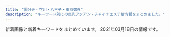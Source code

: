 ```yaml
---
title: "国分寺・立川・八王子・東京郊外"
description: "キーワード別にの巨乳アジアン・チャイナエステ嬢情報をまとめました。"
---
```


新着画像と新着キーワードをまとめています。
2021年03月18日の情報です。

<DmmAffiliateIns />
<KeywordTable
  shops={
    [
    {
        "url": "http://www.moe-es.link/",
        "station": "JR\u516b\u738b\u5b50\u99c5\u5317\u53e3",
        "keywords": {},
        "img_links": [
            "http://www.moe-es.link/images/interior_t.jpg",
            "http://www.moe-es.link/images/sys1.jpg",
            "http://www.moe-es.link/images/info.jpg",
            "http://www.moe-es.link/img/mayumi1.jpg",
            "http://www.moe-es.link/images/head.jpg",
            "http://www.moe-es.link/images/sys2.jpg",
            "http://www.moe-es.link/images/int1.jpg",
            "http://www.moe-es.link/images/staff_t.jpg",
            "http://www.moe-es.link/images/news.jpg",
            "http://www.moe-es.link/images/3.jpg",
            "http://www.moe-es.link/images/2.jpg",
            "http://www.moe-es.link/images/int2.jpg",
            "http://www.moe-es.link/img/momoe1.jpg",
            "http://www.moe-es.link/images/1.jpg",
            "http://www.moe-es.link/img/yuyu1.jpg"
        ],
        "name": "\u840c"
    },
    {
        "keywords": {
            "87": 14,
            "85": 2,
            "88": 2,
            "C": 8,
            "86": 4,
            "89": 2,
            "90": 2,
            "E": 6,
            "D": 8
        },
        "img_links": [
            "http://www.bali.mensnv.com/sp/images/head.jpg",
            "http://www.bali.mensnv.com/sp/images/footer.jpg",
            "http://www.bali.mensnv.com/files/014.jpg",
            "http://www.bali.mensnv.com/files/010-02.jpg",
            "http://www.bali.mensnv.com/files/012.jpg",
            "http://www.bali.mensnv.com/images/concept.jpg",
            "http://www.bali.mensnv.com/images/sys3.png",
            "http://www.bali.mensnv.com/images/rec2.png",
            "http://www.bali.mensnv.com/images/line.png",
            "http://www.bali.mensnv.com/images/sm.jpg",
            "http://www.bali.mensnv.com/images/link_t.png",
            "http://www.bali.mensnv.com/files/003-02.jpg",
            "http://www.bali.mensnv.com/files/004-02.jpg",
            "http://www.bali.mensnv.com/files/014-02.jpg",
            "http://www.bali.mensnv.com/files/007.jpg",
            "http://www.bali.mensnv.com/images/int2.png",
            "http://www.bali.mensnv.com/files/011-02.jpg",
            "http://www.bali.mensnv.com/files/011.jpg",
            "http://www.bali.mensnv.com/images/mobile.jpg",
            "http://www.bali.mensnv.com/files/001-02.jpg",
            "http://www.bali.mensnv.com/images/staff_t.png",
            "http://www.bali.mensnv.com/images/sys2.png",
            "http://www.bali.mensnv.com/files/007-02.jpg",
            "http://www.bali.mensnv.com/images/ta.jpg",
            "http://www.bali.mensnv.com/images/int1.png",
            "http://www.bali.mensnv.com/sp/images/staff_t.jpg",
            "http://www.bali.mensnv.com/files/013-02.jpg",
            "http://www.bali.mensnv.com/images/rec1.png",
            "http://www.bali.mensnv.com/sp/images/tel.jpg",
            "http://www.bali.mensnv.com/files/012-02.jpg",
            "http://www.bali.mensnv.com/sp/images/interior_t.jpg",
            "http://www.bali.mensnv.com/sp/images/topgirl.jpg",
            "http://www.bali.mensnv.com/files/008.jpg",
            "http://www.bali.mensnv.com/files/006.jpg",
            "http://www.bali.mensnv.com/sp/images/time.jpg",
            "http://www.bali.mensnv.com/sp/menu/interior.jpg",
            "http://www.bali.mensnv.com/sp/images/pc.jpg",
            "http://www.bali.mensnv.com/files/006-02.jpg",
            "http://www.bali.mensnv.com/sp/menu/staff.jpg",
            "http://www.bali.mensnv.com/files/003.jpg",
            "http://www.bali.mensnv.com/files/015.jpg",
            "http://www.bali.mensnv.com/files/004.jpg",
            "http://www.bali.mensnv.com/files/010.jpg",
            "http://www.bali.mensnv.com/images/sys1.png",
            "http://www.bali.mensnv.com/sp/images/news.jpg",
            "http://www.bali.mensnv.com/sp/images/top.jpg",
            "http://www.bali.mensnv.com/images/interior_t.png",
            "http://www.bali.mensnv.com/images/news.jpg",
            "http://www.bali.mensnv.com/files/015-02.jpg",
            "http://www.bali.mensnv.com/files/013.jpg",
            "http://www.bali.mensnv.com/files/009.jpg",
            "http://www.bali.mensnv.com/sp/images/newsb.jpg",
            "http://www.bali.mensnv.com/files/009-02.jpg",
            "http://www.bali.mensnv.com/images/head.jpg",
            "http://www.bali.mensnv.com/files/008-02.jpg",
            "http://www.bali.mensnv.com/sp/images/link_t.jpg",
            "http://www.bali.mensnv.com/files/001.jpg",
            "http://www.bali.mensnv.com/sp/menu/top.jpg"
        ],
        "name": "Bali SPA",
        "url": "http://www.bali.mensnv.com/",
        "station": "JR\u56fd\u5206\u5bfa\u99c5\u5317\u53e3"
    },
    {
        "url": "http://midori.este88.com/",
        "keywords": {},
        "img_links": [
            "http://midori.este88.com/images/pick.jpg",
            "http://midori.este88.com/images/aya1.jpg",
            "http://midori.este88.com/images/riri1.jpg",
            "http://midori.este88.com/images/info.jpg",
            "http://midori.este88.com/images/yumi1.jpg",
            "http://midori.este88.com/i/120/mina1.jpg",
            "http://midori.este88.com/images/emi1.jpg",
            "http://midori.este88.com/images/news.jpg",
            "http://midori.este88.com/images/s-staff.jpg",
            "http://midori.este88.com/images/mari1.jpg",
            "http://midori.este88.com/images/mina1.jpg",
            "http://midori.este88.com/images/s-recriut.jpg",
            "http://midori.este88.com/images/mobile1.jpg",
            "http://midori.este88.com/images/mobile.jpg",
            "http://midori.este88.com/images/nanami1.jpg"
        ],
        "station": "\u6771\u4e45\u7559\u7c73\u99c5\u5317\u53e3",
        "name": "\u7dd1\u5065\u5eb7\u9928"
    },
    {
        "img_links": [
            "http://www.rakuen.esjp.info/files/006-02.jpg",
            "http://www.rakuen.esjp.info/images/btnTop.png",
            "http://www.rakuen.esjp.info/files/002-02.jpg",
            "http://www.rakuen.esjp.info/images/backBtn.png",
            "http://www.rakuen.esjp.info/images/concept.png",
            "http://www.rakuen.esjp.info/files/008-03.jpg",
            "http://www.rakuen.esjp.info/files/005-03.jpg",
            "http://www.rakuen.esjp.info/files/002-03.jpg",
            "http://www.rakuen.esjp.info/files/007-03.jpg",
            "http://www.rakuen.esjp.info/images/header.png",
            "http://www.rakuen.esjp.info/files/003-02.jpg",
            "http://www.rakuen.esjp.info/files/004-02.jpg",
            "http://www.rakuen.esjp.info/files/001-03.jpg",
            "http://www.rakuen.esjp.info/files/004-03.jpg",
            "http://www.rakuen.esjp.info/files/005-02.jpg",
            "http://www.rakuen.esjp.info/files/007.jpg",
            "http://www.rakuen.esjp.info/files/006.jpg",
            "http://www.rakuen.esjp.info/images/barAccess.png",
            "http://www.rakuen.esjp.info/files/003-03.jpg",
            "http://www.rakuen.esjp.info/files/007-02.jpg",
            "http://www.rakuen.esjp.info/files/003.jpg",
            "http://www.rakuen.esjp.info/files/001-02.jpg",
            "http://www.rakuen.esjp.info/images/barLink.png",
            "http://www.rakuen.esjp.info/images/barSchedule.png",
            "http://www.rakuen.esjp.info/images/barRecruit.png",
            "http://www.rakuen.esjp.info/files/005.jpg",
            "http://www.rakuen.esjp.info/images/barSystem.png",
            "http://www.rakuen.esjp.info/images/barTherapist.png",
            "http://www.rakuen.esjp.info/images/barProfile.png",
            "http://www.rakuen.esjp.info/files/008-02.jpg",
            "http://www.rakuen.esjp.info/images/time.png",
            "http://www.rakuen.esjp.info/files/001.jpg",
            "http://www.rakuen.esjp.info/files/002.jpg",
            "http://www.rakuen.esjp.info/images/barProfileSche.png",
            "http://www.rakuen.esjp.info/files/008.jpg",
            "http://www.rakuen.esjp.info/images/contentBottom.jpg",
            "http://www.rakuen.esjp.info/files/004.jpg",
            "http://www.rakuen.esjp.info/files/006-03.jpg"
        ],
        "url": "http://www.rakuen.esjp.info/",
        "name": "\u697d\u5712",
        "keywords": {
            "88": 4,
            "87": 24,
            "85": 4,
            "C": 4,
            "D": 28
        },
        "station": "\u4eac\u738b\u516b\u738b\u5b50\u99c5\u4e2d\u592e\u53e3"
    },
    {
        "keywords": {
            "85": 2,
            "C": 2,
            "86": 6,
            "D": 6
        },
        "name": "Kesin-\u30b1\u30b7\u30f3-",
        "img_links": [
            "http://esthe-aroma.jp.net/images/qrc.png",
            "http://esthe-aroma.jp.net/images/a3.jpg",
            "http://esthe-aroma.jp.net/images/cg03.jpg",
            "http://esthe-aroma.jp.net/images/now-printing.jpg",
            "http://esthe-aroma.jp.net/images/cg031.jpg",
            "http://esthe-aroma.jp.net/images/r1.jpg",
            "http://esthe-aroma.jp.net/images/cg01.jpg",
            "http://esthe-aroma.jp.net/images/cg011.jpg",
            "http://esthe-aroma.jp.net/images/r3.jpg",
            "http://esthe-aroma.jp.net/images/r2.jpg",
            "http://esthe-aroma.jp.net/images/r4.jpg",
            "http://esthe-aroma.jp.net/images/a2.jpg",
            "http://esthe-aroma.jp.net/images/cg04.jpg",
            "http://esthe-aroma.jp.net/images/a4.jpg",
            "http://esthe-aroma.jp.net/images/ri.jpg",
            "http://esthe-aroma.jp.net/images/a1.jpg",
            "http://esthe-aroma.jp.net/images/20040.jpg",
            "http://esthe-aroma.jp.net/images/cg021.jpg",
            "http://esthe-aroma.jp.net/images/a21.jpg",
            "http://esthe-aroma.jp.net/images/mi.jpg",
            "http://esthe-aroma.jp.net/images/8831.jpg",
            "http://esthe-aroma.jp.net/images/kan.jpg",
            "http://esthe-aroma.jp.net/images/cg041.jpg",
            "http://esthe-aroma.jp.net/images/a22.jpg",
            "http://esthe-aroma.jp.net/images/cg02.jpg"
        ],
        "url": "http://esthe-aroma.jp.net/",
        "station": "JR\u516b\u738b\u5b50\u99c5\u5317\u53e3"
    },
    {
        "img_links": [
            "http://www.sh-rirakw.xyz/uploads/210316/1-210316150424P3.jpg",
            "http://www.sh-rirakw.xyz/plus/images/003.jpg",
            "http://www.sh-rirakw.xyz/images/003.jpg",
            "http://www.sh-rirakw.xyz/images/004.jpg",
            "http://www.sh-rirakw.xyz/images/002.jpg",
            "http://www.sh-rirakw.xyz/plus/images/002.jpg",
            "http://www.sh-rirakw.xyz/images/girlx_top.png",
            "http://www.sh-rirakw.xyz/uploads/190727/1-1ZHG50JV35.jpg",
            "http://www.sh-rirakw.xyz/uploads/190727/1-1ZHG456351U.jpg",
            "http://www.sh-rirakw.xyz/plus/images/001.jpg",
            "http://www.sh-rirakw.xyz/uploads/201016/1-20101613534H12.jpg",
            "http://www.sh-rirakw.xyz/uploads/201203/1-2012030U52J62.jpg",
            "http://www.sh-rirakw.xyz/images/right_bottom.png",
            "http://www.sh-rirakw.xyz/images/pagetop.png",
            "http://www.sh-rirakw.xyz/images/nei_01.png",
            "http://www.sh-rirakw.xyz/images/shishu_01.jpg",
            "http://www.sh-rirakw.xyz/images/news_top.jpg",
            "http://www.sh-rirakw.xyz/images/nei_03.png",
            "http://www.sh-rirakw.xyz/plus/images/004.jpg",
            "http://www.sh-rirakw.xyz/images/girl_01.png",
            "http://www.sh-rirakw.xyz/images/right_top.png",
            "http://www.sh-rirakw.xyz/images/shishu_03.jpg",
            "http://www.sh-rirakw.xyz/images/girl_top.png",
            "http://www.sh-rirakw.xyz/images/girl_03.png",
            "http://www.sh-rirakw.xyz/uploads/200530/1-200530142Ja58.jpg",
            "http://www.sh-rirakw.xyz/images/001.jpg",
            "http://www.sh-rirakw.xyz/images/tite-staff.png",
            "http://www.sh-rirakw.xyz/uploads/210316/1-210316150332317.jpg"
        ],
        "station": "\u6e05\u702c\u99c5\u5357\u53e3",
        "name": "\u7e01",
        "url": "http://www.sh-rirakw.xyz/",
        "keywords": {
            "86": 2,
            "\u80f8": 1,
            "D": 5,
            "85": 2,
            "88": 1
        }
    },
    {
        "station": "JR\u7acb\u5ddd\u99c5\u5357\u53e3",
        "name": "\u30d4\u30ab\u30fb\u304a\u3061\u3085\uff5e",
        "keywords": {
            "84": 1,
            "E": 1,
            "86": 13,
            "87": 7,
            "D": 30,
            "C": 3,
            "83": 6,
            "85": 7
        },
        "img_links": [
            "http://pikachu.ests.jp/photos/sites/53/2020/08/2020082516123813.jpg",
            "http://pikachu.ests.jp/photos/sites/53/2021/03/2021030915144942.jpg",
            "http://pikachu.ests.jp/photos/sites/53/2019/07/201907011259242.jpg",
            "http://pikachu.ests.jp/photos/sites/53/2019/12/2019120812240249.jpg",
            "http://pikachu.ests.jp/photos/sites/53/2019/12/2019120812200274.jpg",
            "http://pikachu.ests.jp/photos/sites/53/2020/10/202010131217588.jpg",
            "http://pikachu.ests.jp/photos/sites/53/2019/12/2019120812225273.jpg",
            "http://pikachu.ests.jp/images/tel.png",
            "http://pikachu.ests.jp/images/end.png",
            "http://pikachu.ests.jp/images/room4.jpg",
            "http://pikachu.ests.jp/photos/sites/53/2020/06/2020060511580071.jpg",
            "http://pikachu.ests.jp/photos/sites/53/2020/04/2020040313060124.jpg",
            "http://pikachu.ests.jp/photos/sites/53/2019/12/2019120812222495.jpg",
            "http://pikachu.ests.jp/images/room1.jpg",
            "http://pikachu.ests.jp/images/room3.jpg",
            "http://pikachu.ests.jp/photos/sites/53/2021/03/2021030114234646.jpg",
            "http://pikachu.ests.jp/photos/sites/53/2020/03/2020030410413625.jpg",
            "http://pikachu.ests.jp/photos/sites/53/2019/12/2019120812220114.jpg",
            "http://pikachu.ests.jp/images/s_news.jpg",
            "http://pikachu.ests.jp/photos/sites/53/2019/12/2019120812213623.jpg",
            "http://pikachu.ests.jp/photos/sites/53/2019/12/2019120812194443.jpg",
            "http://pikachu.ests.jp/photos/sites/53/2021/01/2021010712394126.jpg",
            "http://pikachu.ests.jp/photos/sites/53/2020/12/2020123109574053.jpg",
            "http://pikachu.ests.jp/photos/sites/53/2020/05/202005031020591.jpg",
            "http://pikachu.ests.jp/photos/sites/53/2021/03/2021031310450095.jpg",
            "http://pikachu.ests.jp/photos/sites/53/2021/03/2021031510384072.jpg",
            "http://pikachu.ests.jp/photos/sites/53/2020/05/2020052118140966.jpg",
            "http://pikachu.ests.jp/photos/sites/53/2019/12/2019120812233657.jpg",
            "http://pikachu.ests.jp/photos/sites/53/2021/03/2021030313272842.jpg",
            "http://pikachu.ests.jp/photos/sites/53/2021/03/2021031815073954.jpg",
            "http://pikachu.ests.jp/images/face.png",
            "http://pikachu.ests.jp/images/room2.jpg",
            "http://pikachu.ests.jp/photos/sites/53/2020/08/2020080517483611.jpg",
            "http://pikachu.ests.jp/photos/sites/53/2020/07/202007021613567.jpg",
            "http://pikachu.ests.jp/photos/sites/53/2019/12/2019120812205273.jpg",
            "http://pikachu.ests.jp/photos/sites/53/2020/05/2020051218381818.jpg",
            "http://pikachu.ests.jp/photos/sites/53/2020/07/202007011646525.jpg",
            "http://pikachu.ests.jp/images/line2.png",
            "http://pikachu.ests.jp/photos/sites/53/2019/12/2019120812211796.jpg",
            "http://pikachu.ests.jp/photos/sites/53/2020/03/2020030410412043.jpg",
            "http://pikachu.ests.jp/photos/sites/53/2020/04/2020042310542798.jpg",
            "http://pikachu.ests.jp/photos/sites/53/2020/10/2020102117055661.jpg",
            "http://pikachu.ests.jp/images/s_cast.png",
            "http://pikachu.ests.jp/photos/sites/53/2020/07/2020071318331414.jpg"
        ],
        "url": "http://pikachu.ests.jp/"
    },
    {
        "name": "\u5922\u306e\u5bb6",
        "keywords": {},
        "station": "\u4fdd\u8c37\u99c5\u5357\u53e3",
        "url": "http://www.yumenouti.xyz/",
        "img_links": [
            "http://www.yumenouti.xyz/images/images/awaawa_09.jpg",
            "http://www.yumenouti.xyz/images/nav/lanmu-t-st.jpg",
            "http://www.yumenouti.xyz/images/staff/13.png",
            "http://www.yumenouti.xyz/images/staff/yuyu.jpg",
            "http://www.yumenouti.xyz/images/staff/7/sakura.png",
            "http://www.yumenouti.xyz/images/images/awaawa_05.jpg",
            "http://www.yumenouti.xyz/images/staff/7/sari.png",
            "http://www.yumenouti.xyz/images/sys/lanmu-zi-s7.png",
            "http://www.yumenouti.xyz/images/nav/lanmu-t-job.jpg",
            "http://www.yumenouti.xyz/images/images/awaawa_03.jpg",
            "http://www.yumenouti.xyz/images/images/awaawa_11.jpg",
            "http://www.yumenouti.xyz/images/index-hituji_22.jpg",
            "http://www.yumenouti.xyz/images/index-hituji_18.jpg",
            "http://www.yumenouti.xyz/images/nav/lanmu-t-sys.jpg",
            "http://www.yumenouti.xyz/images/index-hituji_02.jpg",
            "http://www.yumenouti.xyz/images/index-hituji_07.jpg",
            "http://www.yumenouti.xyz/images/index-hituji_13.jpg",
            "http://www.yumenouti.xyz/images/staff/miki.jpg",
            "http://www.yumenouti.xyz/psd/index_off.jpg",
            "http://www.yumenouti.xyz/images/index-hituji_09.jpg"
        ]
    },
    {
        "name": "\u6708\u306e\u3046\u3055\u304e",
        "url": "http://hignterletter.tokyo/",
        "img_links": [],
        "station": "JR\u7acb\u5ddd\u99c5\u5317\u53e3",
        "keywords": {}
    },
    {
        "img_links": [
            "http://kosakura.es-relax.info/gals/nana1.jpg",
            "http://kosakura.es-relax.info/gals/yuyu1.jpg",
            "http://kosakura.es-relax.info/images/sp-staff-list.png",
            "http://kosakura.es-relax.info/images/c02.jpg",
            "http://kosakura.es-relax.info/gals/sora1.jpg",
            "http://kosakura.es-relax.info/images/m-tel.png",
            "http://kosakura.es-relax.info/images/c01.jpg",
            "http://kosakura.es-relax.info/images/sp-line.png",
            "http://kosakura.es-relax.info/images/c03.jpg",
            "http://kosakura.es-relax.info/gals/mimi1.jpg",
            "http://kosakura.es-relax.info/images/m-foot.png",
            "http://kosakura.es-relax.info/gals/haru1.jpg",
            "http://kosakura.es-relax.info/gals/miya1.jpg",
            "http://kosakura.es-relax.info/images/c04.jpg"
        ],
        "keywords": {
            "D": 1,
            "C": 7
        },
        "url": "http://kosakura.es-relax.info/",
        "station": "JR\u56fd\u5206\u5bfa\u99c5\u5357\u53e3",
        "name": "\u5c0f\u685c"
    },
    {
        "keywords": {},
        "station": "JR\u8c4a\u7530\u99c5\u5317\u53e3",
        "name": "\u7f8e\u7409\u7409 \u3046\u308b\u308b",
        "img_links": [],
        "url": "https://s-honey.uouono.com/"
    },
    {
        "url": "http://www.hibari.link/",
        "station": "\u3072\u3070\u308a\u30f6\u4e18\u99c5\u5357\u53e3",
        "name": "\u6c34\u306e\u7e01",
        "img_links": [
            "http://www.hibari.link/images/girl_03.png",
            "http://www.hibari.link/images/right_bottom.png",
            "http://www.hibari.link/images/room7.jpg",
            "http://www.hibari.link/images/tite-magazine.png",
            "http://www.hibari.link/images/girl_01.png",
            "http://www.hibari.link/images/yumi.jpg",
            "http://www.hibari.link/images/nei_03.png",
            "http://www.hibari.link/images/news_bottom.jpg",
            "http://www.hibari.link/images/mail.png",
            "http://www.hibari.link/images/g0.jpg",
            "http://www.hibari.link/images/right_top.png",
            "http://www.hibari.link/images/g07.jpg",
            "http://www.hibari.link/images/s-tu2.png",
            "http://www.hibari.link/images/girlx_top.png",
            "http://www.hibari.link/images/g7.jpg",
            "http://www.hibari.link/images/g1.jpg",
            "http://www.hibari.link/images/room2.jpg",
            "http://www.hibari.link/images/girl_top.png",
            "http://www.hibari.link/images/room4.jpg",
            "http://www.hibari.link/images/tite-link.png",
            "http://www.hibari.link/images/pagetop.png",
            "http://www.hibari.link/images/room1.jpg",
            "http://www.hibari.link/images/s-tu1.png",
            "http://www.hibari.link/images/nei_01.png",
            "http://www.hibari.link/images/tite-staff.png",
            "http://www.hibari.link/images/1.jpg",
            "http://www.hibari.link/images/g2.jpg",
            "http://www.hibari.link/images/yuli.jpg",
            "http://www.hibari.link/images/yuyu.jpg",
            "http://www.hibari.link/images/news_top.jpg",
            "http://www.hibari.link/images/grande.jpg"
        ],
        "keywords": {}
    },
    {
        "img_links": [
            "http://momoka.este.work/s_staff.jpg",
            "http://momoka.este.work/2019121106173083.jpg",
            "http://momoka.este.work/room1.jpg",
            "http://momoka.este.work/2019121106172252.jpg",
            "http://momoka.este.work/2019121106170955.jpg",
            "http://momoka.este.work/nbj2.jpg",
            "http://momoka.este.work/s_link.jpg",
            "http://momoka.este.work/room3.jpg",
            "http://momoka.este.work/top.png",
            "http://momoka.este.work/2019121106171979.jpg",
            "http://momoka.este.work/end.png",
            "http://momoka.este.work/mens-esthe1.png",
            "http://momoka.este.work/2019121106171659.jpg",
            "http://momoka.este.work/s_news.jpg",
            "http://momoka.este.work/room4.jpg",
            "http://momoka.este.work/2019123003062327.jpg",
            "http://momoka.este.work/room2.jpg",
            "http://momoka.este.work/mobile.jpg"
        ],
        "name": "\u6843\u9999",
        "keywords": {
            "87": 3,
            "C": 1,
            "D": 5,
            "85": 1,
            "83": 1,
            "86": 1
        },
        "url": "http://momoka.este.work/",
        "station": "\u4e45\u7c73\u5ddd\u99c5\u5317\u53e3"
    },
    {
        "keywords": {
            "85": 6,
            "90": 6,
            "86": 12,
            "88": 6
        },
        "name": "Rouge \uff5e\u30eb\u30fc\u30b8\u30e5\uff5e",
        "url": "https://hachioji-mensesthe.com/",
        "img_links": [
            "https://hachioji-mensesthe.com/staff/risa-top.jpg",
            "https://hachioji-mensesthe.com/footer/footer-staff.png",
            "https://hachioji-mensesthe.com/staff/miki-top.jpg",
            "https://hachioji-mensesthe.com/massage/2020/12/20/rie-s2.jpg",
            "https://hachioji-mensesthe.com/staff/yuyu-s3.jpg",
            "https://hachioji-mensesthe.com/staff/miki-s1.jpg",
            "https://hachioji-mensesthe.com/staff/risa-s3.jpg",
            "https://hachioji-mensesthe.com/massage/2020/12/30/risa-s1.jpg",
            "https://hachioji-mensesthe.com/staff/yuyu-top.jpg",
            "https://hachioji-mensesthe.com/staff/nana-s2.jpg",
            "https://hachioji-mensesthe.com/images/main1.jpg",
            "https://hachioji-mensesthe.com/staff/risa-l2.jpg",
            "https://hachioji-mensesthe.com/staff/riri-l3.jpg",
            "https://hachioji-mensesthe.com/staff/yuyu-l2.jpg",
            "https://hachioji-mensesthe.com/staff/yuyu-l1.jpg",
            "https://hachioji-mensesthe.com/staff/riri-s3.jpg",
            "https://hachioji-mensesthe.com/staff/miki-l3.jpg",
            "https://hachioji-mensesthe.com/images/esthe1.jpg",
            "https://hachioji-mensesthe.com/staff/risa-s1.jpg",
            "https://hachioji-mensesthe.com/staff/risa-l1.jpg",
            "https://hachioji-mensesthe.com/icon/yelp.png",
            "https://hachioji-mensesthe.com/staff/rie-l1.jpg",
            "https://hachioji-mensesthe.com/icon/twitter.png",
            "https://hachioji-mensesthe.com/staff/miki-s2.jpg",
            "https://hachioji-mensesthe.com/staff/yuyu-s2.jpg",
            "https://hachioji-mensesthe.com/images/esthe4.jpg",
            "https://hachioji-mensesthe.com/images/esthe2.jpg",
            "https://hachioji-mensesthe.com/images/qrcode.png",
            "https://hachioji-mensesthe.com/staff/risa-s2.jpg",
            "https://hachioji-mensesthe.com/images/main-sp.jpg",
            "https://hachioji-mensesthe.com/massage/2020/12/09/L.png",
            "https://hachioji-mensesthe.com/staff/riri-s2.jpg",
            "https://hachioji-mensesthe.com/room/room-l4.jpg",
            "https://hachioji-mensesthe.com/images/header3.png",
            "https://hachioji-mensesthe.com/footer/footer-line.png",
            "https://hachioji-mensesthe.com/staff/riri-l1.jpg",
            "https://hachioji-mensesthe.com/staff/miki-s3.jpg",
            "https://hachioji-mensesthe.com/icon/line.png",
            "https://hachioji-mensesthe.com/staff/miki-l1.jpg",
            "https://hachioji-mensesthe.com/staff/riri-s1.jpg",
            "https://hachioji-mensesthe.com/staff/risa-l3.jpg",
            "https://hachioji-mensesthe.com/staff/miki-l2.jpg",
            "https://hachioji-mensesthe.com/footer/footer-tel.png",
            "https://hachioji-mensesthe.com/staff/riri-l2.jpg",
            "https://hachioji-mensesthe.com/staff/rie-l2.jpg",
            "https://hachioji-mensesthe.com/staff/rie-s1.jpg",
            "https://hachioji-mensesthe.com/icon/facebook.png",
            "https://hachioji-mensesthe.com/room/room-l1.jpg",
            "https://hachioji-mensesthe.com/images/esthe3.jpg",
            "https://hachioji-mensesthe.com/images/clear.png",
            "https://hachioji-mensesthe.com/staff/yuyu-l3.jpg",
            "https://hachioji-mensesthe.com/room/room-l2.jpg",
            "https://hachioji-mensesthe.com/staff/rie-s2.jpg",
            "https://hachioji-mensesthe.com/staff/yuyu-s1.jpg",
            "https://hachioji-mensesthe.com/room/room-l3.jpg"
        ],
        "station": "JR\u516b\u738b\u5b50\u99c5\u5317\u53e3"
    },
    {
        "station": "\u6771\u4e45\u7559\u7c73\u99c5\u897f\u53e3",
        "name": "\u30aa\u30a2\u30b7\u30b9",
        "img_links": [
            "http://cosmos.xyz.mn/images/link_nav01.jpg",
            "http://cosmos.xyz.mn/images/link_nav05.jpg",
            "http://cosmos.xyz.mn/images/link_nav03.jpg",
            "http://cosmos.xyz.mn/images/info2.jpg",
            "http://cosmos.xyz.mn/photos/sites/30/2020/04/2020040410293617.jpg",
            "http://cosmos.xyz.mn/photos/sites/30/2020/04/202004041029313.jpg",
            "http://cosmos.xyz.mn/images/ico01.png",
            "http://cosmos.xyz.mn/images/link_nav06.jpg",
            "http://cosmos.xyz.mn/images/top_slider02.jpg",
            "http://cosmos.xyz.mn/images/link_nav02.jpg",
            "http://cosmos.xyz.mn/images/info3.jpg",
            "http://cosmos.xyz.mn/images/side_tel.jpg",
            "http://cosmos.xyz.mn/photos/sites/30/2020/04/202004041029346.jpg",
            "http://cosmos.xyz.mn/images/link_nav07.jpg",
            "http://cosmos.xyz.mn/images/top.png",
            "http://cosmos.xyz.mn/images/side_link.jpg",
            "http://cosmos.xyz.mn/photos/sites/30/2020/04/2020040410293269.jpg",
            "http://cosmos.xyz.mn/images/top_slider01.jpg",
            "http://cosmos.xyz.mn/photos/sites/30/2020/04/2020040410292761.jpg",
            "http://cosmos.xyz.mn/photos/sites/30/2020/04/2020040410293010.jpg",
            "http://cosmos.xyz.mn/images/link_nav04.jpg",
            "http://cosmos.xyz.mn/images/side_mobile.jpg",
            "http://cosmos.xyz.mn/images/sp_top.jpg",
            "http://cosmos.xyz.mn/images/info1.jpg"
        ],
        "keywords": {
            "D": 6,
            "86": 1,
            "85": 4,
            "83": 1
        },
        "url": "http://cosmos.xyz.mn/"
    },
    {
        "name": "\u7d2b\u967d\u82b1",
        "keywords": {
            "C": 8
        },
        "station": "JR\u516b\u738b\u5b50\u99c5\u5317\u53e3",
        "img_links": [
            "http://e-hachiouji.com/images/g4.jpg",
            "http://e-hachiouji.com/images/g9.jpg",
            "http://e-hachiouji.com/images/ringo.jpg",
            "http://e-hachiouji.com/images/g6.jpg",
            "http://e-hachiouji.com/images/g10.jpg",
            "http://e-hachiouji.com/images/g8.jpg",
            "http://e-hachiouji.com/images/g2.jpg",
            "http://e-hachiouji.com/images/g5.jpg",
            "http://e-hachiouji.com/images/nana3.jpg",
            "http://e-hachiouji.com/images/g3.jpg",
            "http://e-hachiouji.com/images/index-staff.png",
            "http://e-hachiouji.com/images/banna1.jpg",
            "http://e-hachiouji.com/images/top1.jpg",
            "http://e-hachiouji.com/images/banna2.jpg",
            "http://e-hachiouji.com/images/banna3.jpg",
            "http://e-hachiouji.com/images/g7.jpg",
            "http://e-hachiouji.com/images/mobel.jpg"
        ],
        "url": "http://e-hachiouji.com/"
    },
    {
        "name": "Sweet Honey \u30b9\u30a6\u30a3\u30fc\u30c8. \u30cf\u30cb\u30fc",
        "station": "JR\u56fd\u5206\u5bfa\u99c5",
        "url": "http://sh-akasur.work/",
        "img_links": [
            "http://sh-akasur.work/templets/default/picture/rec1.png",
            "http://sh-akasur.work/uploads/allimg/180620/sys.png",
            "http://sh-akasur.work/templets/default/picture/interior_t.jpg",
            "http://sh-akasur.work/templets/default/picture/staff_t.jpg",
            "http://sh-akasur.work/uploads/180620/1-1P620101629244.png",
            "http://sh-akasur.work/templets/default/picture/news.jpg",
            "http://sh-akasur.work/uploads/180620/1-1P62010154K00.png",
            "http://sh-akasur.work/uploads/190228/1-1Z22Q51020F4.jpg",
            "http://sh-akasur.work/uploads/210310/1-21031012560V58.jpg",
            "http://sh-akasur.work/templets/default/picture/head.jpg",
            "http://sh-akasur.work/uploads/180620/1-1P62010193X63.jpg",
            "http://sh-akasur.work/uploads/190228/1-1Z22Q51242136.png"
        ],
        "keywords": {}
    },
    {
        "url": "https://seifukuyuwaku.oks.bz/",
        "keywords": {
            "E": 1,
            "83": 1,
            "87": 1,
            "C": 4,
            "85": 1
        },
        "name": "\u5236\u670d\u306e\u8a98\u60d1",
        "station": "JR\u7acb\u5ddd\u99c5\u5357\u53e3",
        "img_links": [
            "https://seifukuyuwaku.oks.bz/images/s_staff1.png",
            "https://seifukuyuwaku.oks.bz/images/s_pick.jpg",
            "https://seifukuyuwaku.oks.bz/images/room4.jpg",
            "https://seifukuyuwaku.oks.bz/images/top.png",
            "https://seifukuyuwaku.oks.bz/images/room3.jpg",
            "https://seifukuyuwaku.oks.bz/photos/sites/70/2020/12/202012251539104.jpeg",
            "https://seifukuyuwaku.oks.bz/images/s_news.png",
            "https://seifukuyuwaku.oks.bz/photos/sites/70/2020/11/2020112406403480.jpg",
            "https://seifukuyuwaku.oks.bz/images/link.jpg",
            "https://seifukuyuwaku.oks.bz/photos/sites/70/2020/11/2020112708472471.jpeg",
            "https://seifukuyuwaku.oks.bz/images/s_ranking.png",
            "https://seifukuyuwaku.oks.bz/images/new.jpg",
            "https://seifukuyuwaku.oks.bz/photos/sites/70/2020/12/2020121208024127.jpeg",
            "https://seifukuyuwaku.oks.bz/photos/sites/70/2020/11/2020113014024511.jpeg",
            "https://seifukuyuwaku.oks.bz/photos/sites/70/2020/11/2020112406403396.jpg",
            "https://seifukuyuwaku.oks.bz/photos/sites/70/2020/12/2020121414441228.jpeg",
            "https://seifukuyuwaku.oks.bz/images/mobile.jpg",
            "https://seifukuyuwaku.oks.bz/images/room1.jpg",
            "https://seifukuyuwaku.oks.bz/photos/sites/70/2020/12/2020122013355017.jpeg",
            "https://seifukuyuwaku.oks.bz/images/room2.jpg",
            "https://seifukuyuwaku.oks.bz/images/info.jpg",
            "https://seifukuyuwaku.oks.bz/photos/sites/70/2020/12/2020121013104898.jpeg",
            "https://seifukuyuwaku.oks.bz/photos/sites/70/2020/11/2020112504053939.jpg",
            "https://seifukuyuwaku.oks.bz/images/s_staff.png"
        ]
    },
    {
        "keywords": {
            "88": 2,
            "D": 2,
            "C": 1,
            "86": 1
        },
        "url": "http://sofia-es.tokyo/",
        "station": "\u82b1\u5c0f\u91d1\u4e95\u99c5\u5357\u53e3",
        "img_links": [
            "http://sofia-es.tokyo/images/index_04.jpg",
            "http://sofia-es.tokyo/images/index_11.jpg",
            "http://sofia-es.tokyo/images/index_09.jpg",
            "http://sofia-es.tokyo/uploads/1ec96f990e939733a393533a8d58a699.jpg",
            "http://sofia-es.tokyo/images/gallery_03.jpg",
            "http://sofia-es.tokyo/images/index_05.jpg",
            "http://sofia-es.tokyo/images/index_15.jpg",
            "http://sofia-es.tokyo/images/index_07.jpg",
            "http://sofia-es.tokyo/images/index_02.jpg",
            "http://sofia-es.tokyo/images/index_06.jpg",
            "http://sofia-es.tokyo/images/index_08.jpg",
            "http://sofia-es.tokyo/images/index_01.jpg",
            "http://sofia-es.tokyo/images/girls_13.jpg",
            "http://sofia-es.tokyo/images/index_10.jpg",
            "http://sofia-es.tokyo/uploads/ecd62b76b1e56e66cb7bcb964da1ca22.jpg",
            "http://sofia-es.tokyo/images/girls_03.jpg",
            "http://sofia-es.tokyo/images/index_03.jpg",
            "http://sofia-es.tokyo/images/index_14.jpg",
            "http://sofia-es.tokyo/uploads/ca177747885af42bd8197f68c498bcf8.jpg"
        ],
        "name": "SOFIA \uff5e\u30bd\u30d5\u30a3\u30a2\uff5e"
    },
    {
        "keywords": {
            "D": 2,
            "E": 4
        },
        "station": "JR\u897f\u516b\u738b\u5b50\u99c5\u5317\u53e3",
        "img_links": [
            "http://www.kyun.work/images/recruit/point_09.png",
            "http://www.kyun.work/images/trigger.jpg",
            "http://www.kyun.work/images/recruit/point_08.png",
            "http://www.kyun.work/images/head_interior.jpg",
            "http://www.kyun.work/images/mainvisual_02.jpg",
            "http://www.kyun.work/images/icon_ranking_03.png",
            "http://www.kyun.work/images/recruit/nagare_05.png",
            "http://www.kyun.work/images/recruit/point_05.png",
            "http://www.kyun.work/images/recruit/nagare_03.jpg",
            "http://www.kyun.work/images/recruit/message_03.png",
            "http://www.kyun.work/images/mainvisual_01_s.jpg",
            "http://www.kyun.work/images/recruit/nagare_01.jpg",
            "http://www.kyun.work/images/no_image.jpg",
            "http://www.kyun.work/images/recruit/nagare_06.png",
            "http://www.kyun.work/images/head_therapist.jpg",
            "http://www.kyun.work/images/mainvisual_02_s.jpg",
            "http://www.kyun.work/images/sw_tel.png",
            "http://www.kyun.work/images/recruit/sp_mainvisual.jpg",
            "http://www.kyun.work/images/sw_home.png",
            "http://www.kyun.work/staff/hime1.jpg",
            "http://www.kyun.work/images/icon_ranking_02.png",
            "http://www.kyun.work/images/recruit/point_06.png",
            "http://www.kyun.work/images/mainvisual_01.jpg",
            "http://www.kyun.work/images/recruit/point_07.png",
            "http://www.kyun.work/images/icon_new.png",
            "http://www.kyun.work/staff/moe1.jpg",
            "http://www.kyun.work/images/recruit/req_03.jpg",
            "http://www.kyun.work/images/recruit/nagare_02.jpg",
            "http://www.kyun.work/images/recruit/point_04.png",
            "http://www.kyun.work/staff/mika1.jpg",
            "http://www.kyun.work/staff/hime2.jpg",
            "http://www.kyun.work/images/recruit/nagare_07.png",
            "http://www.kyun.work/images/icon_ranking_01.png",
            "http://www.kyun.work/images/recruit/point_03.png"
        ],
        "name": "\u30ad\u30e5\u30f3",
        "url": "http://www.kyun.work/"
    },
    {
        "keywords": {
            "88": 1,
            "86": 1,
            "87": 2,
            "84": 2
        },
        "name": "\u5b89\u5fc3\u82d1",
        "img_links": [
            "http://www.ai-es.info/images/interior_t.png",
            "http://www.ai-es.info/images/news.jpg",
            "http://www.ai-es.info/images/b1.png",
            "http://www.ai-es.info/img/momo2.jpg",
            "http://www.ai-es.info/images/topgirl.jpg",
            "http://www.ai-es.info/img/rei1.jpg",
            "http://www.ai-es.info/images/mobile.jpg",
            "http://www.ai-es.info/img/yumi1.jpg",
            "http://www.ai-es.info/img/momo3.jpg",
            "http://www.ai-es.info/images/b2.png",
            "http://www.ai-es.info/img/emi.jpg",
            "http://www.ai-es.info/img/rei2.jpg",
            "http://www.ai-es.info/images/s1.jpg",
            "http://www.ai-es.info/img/aya.jpg",
            "http://www.ai-es.info/images/staff_t.png",
            "http://www.ai-es.info/img/mimi1.jpg",
            "http://www.ai-es.info/img/yumi.jpg",
            "http://www.ai-es.info/img/momo1.jpg",
            "http://www.ai-es.info/img/mimi.jpg",
            "http://www.ai-es.info/img/emi1.jpg",
            "http://www.ai-es.info/images/interior.png",
            "http://www.ai-es.info/img/mimi2.jpg",
            "http://www.ai-es.info/img/aya1.jpg",
            "http://www.ai-es.info/images/s2.png",
            "http://www.ai-es.info/images/rem.jpg",
            "http://www.ai-es.info/img/rei.jpg",
            "http://www.ai-es.info/images/head.jpg",
            "http://www.ai-es.info/img/momo.jpg"
        ],
        "station": "JR\u516b\u738b\u5b50\u99c5\u5357\u53e3",
        "url": "http://www.ai-es.info/"
    },
    {
        "keywords": {},
        "name": "Seven\u604b",
        "station": "\u3072\u3070\u308a\u30f6\u4e18\u99c5\u5357\u53e3",
        "url": "http://seven-love.xyz.mn/",
        "img_links": []
    },
    {
        "name": "\u6c99\u7f85\u6c99-\u30b5\u30e9\u30b5-",
        "keywords": {
            "88": 8,
            "85": 4,
            "C": 18,
            "84": 12,
            "87": 4,
            "D": 4
        },
        "station": "\u6771\u4e45\u7559\u7c73\u99c5\u5317\u53e3",
        "url": "http://www.a-salasa.com/",
        "img_links": [
            "http://www.a-salasa.com/i/img/shop/t4.jpg",
            "http://www.a-salasa.com/img/material/p7_ct1.png",
            "http://www.a-salasa.com/files/35.jpg",
            "http://www.a-salasa.com/i/img/operation/img_service_01.png",
            "http://www.a-salasa.com/i/img/operation/img_service_05.png",
            "http://www.a-salasa.com/i/img/shop/t3.jpg",
            "http://www.a-salasa.com/i/img/shop/t2.jpg",
            "http://www.a-salasa.com/files/0104-02.jpg",
            "http://www.a-salasa.com/files/046.jpg",
            "http://www.a-salasa.com/img/material/top_t4.png",
            "http://www.a-salasa.com/files/0129.jpg",
            "http://www.a-salasa.com/i/img/operation/img_service_03.png",
            "http://www.a-salasa.com/files/39-02.jpg",
            "http://www.a-salasa.com/i/img/operation/img_service_06.png",
            "http://www.a-salasa.com/img/material/att.png",
            "http://www.a-salasa.com/img/material/p2_ct1.png",
            "http://www.a-salasa.com/files/39-03.jpg",
            "http://www.a-salasa.com/img/top/img_service_03.png",
            "http://www.a-salasa.com/img/material/gm6_rollout.png",
            "http://www.a-salasa.com/img/top/img_service_05.png",
            "http://www.a-salasa.com/img/top/img_service_04.png",
            "http://www.a-salasa.com/img/top/img_service_06.png",
            "http://www.a-salasa.com/img/material/top_t1.png",
            "http://www.a-salasa.com/img/material/age.png",
            "http://www.a-salasa.com/files/0126.jpg",
            "http://www.a-salasa.com/img/material/gm1_rollout.png",
            "http://www.a-salasa.com/img/material/01.jpg",
            "http://www.a-salasa.com/img/material/top_t2.png",
            "http://www.a-salasa.com/files/046-02.jpg",
            "http://www.a-salasa.com/files/0127.jpg",
            "http://www.a-salasa.com/files/0126-03.jpg",
            "http://www.a-salasa.com/img/material/backlistbtn.png",
            "http://www.a-salasa.com/img/top/img_service_02.png",
            "http://www.a-salasa.com/img/material/p3_ct2.png",
            "http://www.a-salasa.com/i/img/operation/img_service_04.png",
            "http://www.a-salasa.com/img/material/gm3_rollout.png",
            "http://www.a-salasa.com/img/material/top_t5.png",
            "http://www.a-salasa.com/img/material/frames.png",
            "http://www.a-salasa.com/img/material/gm2_rollout.png",
            "http://www.a-salasa.com/files/35-02.jpg",
            "http://www.a-salasa.com/index3.jpg",
            "http://www.a-salasa.com/img/material/gm4_rollout.png",
            "http://www.a-salasa.com/img/material/frameback.png",
            "http://www.a-salasa.com/img/material/gm5_rollout.png",
            "http://www.a-salasa.com/img/material/camp20200128.jpg",
            "http://www.a-salasa.com/img/material/top_t3.png",
            "http://www.a-salasa.com/img/material/top_pickback.png",
            "http://www.a-salasa.com/i/img/shop/t1.jpg",
            "http://www.a-salasa.com/files/0127-03.jpg",
            "http://www.a-salasa.com/files/0127-02.jpg",
            "http://www.a-salasa.com/files/39.jpg",
            "http://www.a-salasa.com/files/35-03.jpg",
            "http://www.a-salasa.com/files/0129-03.jpg",
            "http://www.a-salasa.com/files/0129-02.jpg",
            "http://www.a-salasa.com/files/0104.jpg",
            "http://www.a-salasa.com/img/material/p5_ct1.png",
            "http://www.a-salasa.com/img/material/p3_ct1.png",
            "http://www.a-salasa.com/files/046-03.jpg",
            "http://www.a-salasa.com/files/0104-03.jpg",
            "http://www.a-salasa.com/files/0126-02.jpg",
            "http://www.a-salasa.com/img/top/img_service_01.png",
            "http://www.a-salasa.com/img/koko_120x60.png",
            "http://www.a-salasa.com/img/material/camp20190808.jpg",
            "http://www.a-salasa.com/img/material/p4_ct1.png",
            "http://www.a-salasa.com/i/img/top-i.jpg"
        ]
    },
    {
        "img_links": [
            "http://gekkabijin.tyo.cm/images/room3.jpg",
            "http://gekkabijin.tyo.cm/images/s_staff.png",
            "http://gekkabijin.tyo.cm/photos/sites/63/2021/02/2021021912255384.jpg",
            "http://gekkabijin.tyo.cm/images/info2.jpg",
            "http://gekkabijin.tyo.cm/images/s_infomation.jpg",
            "http://gekkabijin.tyo.cm/photos/sites/63/2021/02/2021021912264898.jpg",
            "http://gekkabijin.tyo.cm/images/info3.jpg",
            "http://gekkabijin.tyo.cm/images/room2.jpg",
            "http://gekkabijin.tyo.cm/photos/sites/63/2021/02/2021021912415595.jpg",
            "http://gekkabijin.tyo.cm/images/bj1.jpg",
            "http://gekkabijin.tyo.cm/images/s_service.jpg",
            "http://gekkabijin.tyo.cm/images/room4.jpg",
            "http://gekkabijin.tyo.cm/photos/sites/63/2021/02/2021021912252864.jpg",
            "http://gekkabijin.tyo.cm/images/room1.jpg",
            "http://gekkabijin.tyo.cm/images/bj3.jpg",
            "http://gekkabijin.tyo.cm/images/s_pick.jpg",
            "http://gekkabijin.tyo.cm/images/s_link.png",
            "http://gekkabijin.tyo.cm/photos/sites/63/2021/03/2021030414191781.jpg",
            "http://gekkabijin.tyo.cm/photos/sites/63/2021/02/2021021912261426.jpg",
            "http://gekkabijin.tyo.cm/images/info1.jpg",
            "http://gekkabijin.tyo.cm/images/mobile.jpg",
            "http://gekkabijin.tyo.cm/images/top.png"
        ],
        "station": "\u82b1\u5c0f\u91d1\u4e95\u99c5\u5357\u53e3",
        "name": "\u6708\u9999\u7f8e\u4eba",
        "keywords": {
            "D": 5,
            "87": 2,
            "C": 13,
            "85": 1,
            "86": 2
        },
        "url": "http://gekkabijin.tyo.cm/"
    },
    {
        "keywords": {
            "E": 2,
            "87": 4,
            "D": 2,
            "C": 16,
            "85": 2,
            "86": 4,
            "88": 2
        },
        "name": "\u30a2\u30ed\u30cf",
        "url": "http://aloha-massage.work/",
        "station": "\u4e45\u7c73\u5ddd\u99c5\u5357\u53e3",
        "img_links": [
            "http://aloha-massage.work/sp/img/add.jpg",
            "http://aloha-massage.work/img/sta1.png",
            "http://aloha-massage.work/sp/img/p7.png",
            "http://aloha-massage.work/img/st8.png",
            "http://aloha-massage.work/sp/img/tel2.jpg",
            "http://aloha-massage.work/sp/img/info.jpg",
            "http://aloha-massage.work/sp/img/sta1.png",
            "http://aloha-massage.work/sp/img/tel.jpg",
            "http://aloha-massage.work/img/st07.png",
            "http://aloha-massage.work/img/st3.png",
            "http://aloha-massage.work/sp/img/t-t.jpg",
            "http://aloha-massage.work/sp/img/sta3.png",
            "http://aloha-massage.work/img/link-3.png",
            "http://aloha-massage.work/sp/img/pic.jpg",
            "http://aloha-massage.work/sp/img/t-s.jpg",
            "http://aloha-massage.work/img/sta7.png",
            "http://aloha-massage.work/sp/img/pc.jpg",
            "http://aloha-massage.work/img/link-1.png",
            "http://aloha-massage.work/sp/img/t-a.jpg",
            "http://aloha-massage.work/img/st1.png",
            "http://aloha-massage.work/sp/img/botton.jpg",
            "http://aloha-massage.work/img/head.png",
            "http://aloha-massage.work/sp/img/tit.jpg",
            "http://aloha-massage.work/sp/img/sta7.png",
            "http://aloha-massage.work/img/sta8.png",
            "http://aloha-massage.work/sp/img/add2.jpg",
            "http://aloha-massage.work/sp/img/sys.jpg",
            "http://aloha-massage.work/img/st7.png",
            "http://aloha-massage.work/sp/img/cam.jpg",
            "http://aloha-massage.work/sp/img/time.jpg",
            "http://aloha-massage.work/img/st4.png",
            "http://aloha-massage.work/sp/img/p3.png",
            "http://aloha-massage.work/img/sta2.png",
            "http://aloha-massage.work/img/mo.png",
            "http://aloha-massage.work/sp/img/t-r.jpg",
            "http://aloha-massage.work/img/campain.jpg",
            "http://aloha-massage.work/sp/img/t-o.jpg",
            "http://aloha-massage.work/img/st2.png",
            "http://aloha-massage.work/sp/img/p8.png",
            "http://aloha-massage.work/img/head-sys.jpg",
            "http://aloha-massage.work/img/sta3.png",
            "http://aloha-massage.work/img/link-4.png",
            "http://aloha-massage.work/img/link-2.png",
            "http://aloha-massage.work/sp/img/sta4.png",
            "http://aloha-massage.work/img/nos.png",
            "http://aloha-massage.work/img/sta4.png",
            "http://aloha-massage.work/img/bottom.png",
            "http://aloha-massage.work/sp/img/sta2.png",
            "http://aloha-massage.work/sp/img/time2.jpg",
            "http://aloha-massage.work/sp/img/sta8.png"
        ]
    },
    {
        "url": "http://uniont.xyz/",
        "station": "JR\u56fd\u5206\u5bfa\u99c5\u5317\u53e3",
        "name": "\u7761\u84ee",
        "img_links": [
            "http://uniont.xyz/uploads/200924/1-200924132512B1.jpg",
            "http://uniont.xyz/uploads/200924/1-200924131T0603.jpg",
            "http://uniont.xyz/uploads/200924/1-200924131H2313.jpg",
            "http://uniont.xyz/uploads/200924/1-200924132422524.jpg",
            "http://uniont.xyz/picture/s_staff.jpg",
            "http://uniont.xyz/uploads/200924/1-200924133912N0.jpg",
            "http://uniont.xyz/uploads/200924/1-20092413312S95.jpg",
            "http://uniont.xyz/uploads/201112/1-201112091456449.jpg",
            "http://uniont.xyz/uploads/200924/1-200924133331412.jpg",
            "http://uniont.xyz/picture/r4.jpg",
            "http://uniont.xyz/uploads/201112/1-2011120914432M.jpg",
            "http://uniont.xyz/uploads/200924/1-200924131S1D4.jpg",
            "http://uniont.xyz/uploads/200924/1-200924133153O1.jpg",
            "http://uniont.xyz/picture/news.png",
            "http://uniont.xyz/uploads/200924/1-200924133225646.jpg",
            "http://uniont.xyz/picture/r2.jpg",
            "http://uniont.xyz/picture/pick.png",
            "http://uniont.xyz/uploads/200924/1-200924132433127.jpg",
            "http://uniont.xyz/uploads/200924/1-200924132A9E6.jpg",
            "http://uniont.xyz/uploads/200924/1-20092413252X41.jpg",
            "http://uniont.xyz/uploads/200924/1-2009241322001R.jpg",
            "http://uniont.xyz/picture/bj2.jpg",
            "http://uniont.xyz/uploads/200924/1-200924132J53b.jpg",
            "http://uniont.xyz/picture/face.png",
            "http://uniont.xyz/uploads/200924/1-200924131JX02.jpg",
            "http://uniont.xyz/picture/r3.jpg",
            "http://uniont.xyz/uploads/200924/1-20092413233BZ.jpg",
            "http://uniont.xyz/uploads/200924/1-200924132623O7.jpg",
            "http://uniont.xyz/picture/r5.jpg",
            "http://uniont.xyz/uploads/200924/1-20092413214T30.jpg",
            "http://uniont.xyz/picture/end.png",
            "http://uniont.xyz/uploads/200924/1-200924133920U5.jpg",
            "http://uniont.xyz/uploads/200924/1-200924132101X4.jpg",
            "http://uniont.xyz/picture/r1.jpg",
            "http://uniont.xyz/uploads/200924/1-200924132G1L4.jpg",
            "http://uniont.xyz/uploads/200924/1-200924132113558.jpg",
            "http://uniont.xyz/picture/top.png",
            "http://uniont.xyz/uploads/200924/1-20092413260aG.jpg",
            "http://uniont.xyz/uploads/200924/1-2009241323163J.jpg",
            "http://uniont.xyz/uploads/200924/1-200924132KQ53.jpg",
            "http://uniont.xyz/uploads/200924/1-20092413325Sc.jpg"
        ],
        "keywords": {
            "85": 1,
            "86": 10,
            "94": 1,
            "F": 1,
            "E": 2,
            "D": 9
        }
    },
    {
        "keywords": {
            "C": 13
        },
        "name": "\u304d\u3089\u3089",
        "img_links": [
            "http://sln-heal.com/img/ttl_staff.jpg",
            "http://sln-heal.com/staff/nana/01mb.jpg",
            "http://sln-heal.com/pic/topimg5.png",
            "http://sln-heal.com/staff/risa/01mb.jpg",
            "http://sln-heal.com/pic/topimg3.png",
            "http://sln-heal.com/img/att.png",
            "http://sln-heal.com/staff/risa/01.jpg",
            "http://sln-heal.com/pic/topimg1.png",
            "http://sln-heal.com/pic/topimg2.png",
            "http://sln-heal.com/pic/topimg4.png",
            "http://sln-heal.com/staff/nana/01.jpg",
            "http://sln-heal.com/img/ttl_mobile.png",
            "http://sln-heal.com/staff/aya/01.jpg",
            "http://sln-heal.com/i/files/homeimg.jpg",
            "http://sln-heal.com/staff/yuki/01mb.jpg",
            "http://sln-heal.com/pic/head.jpg",
            "http://sln-heal.com/staff/yuki/01.jpg",
            "http://sln-heal.com/img/ttl_rec.png",
            "http://sln-heal.com/staff/aya/01mb.jpg"
        ],
        "url": "http://sln-heal.com/",
        "station": "\u3072\u3070\u308a\u30f6\u4e18\u99c5\u5357\u53e3"
    },
    {
        "name": "\u30a2\u30b9\u30bf\u30fc",
        "img_links": [
            "http://www.relax-aster.com/css/staff/staff09.jpg",
            "http://www.relax-aster.com/css/nav/nav-003.jpg",
            "http://www.relax-aster.com/css/staff/staff09-a.jpg",
            "http://www.relax-aster.com/css/staff/staff11-a.jpg",
            "http://www.relax-aster.com/css/nav/nav-005.jpg",
            "http://www.relax-aster.com/css/staff/staff0007.jpg",
            "http://www.relax-aster.com/css/nav/nav-001.jpg",
            "http://www.relax-aster.com/css/tel01.png",
            "http://www.relax-aster.com/css/staff/staff0001-b.jpg",
            "http://www.relax-aster.com/css/osusume09.jpg",
            "http://www.relax-aster.com/css/staff/staff005.jpg",
            "http://www.relax-aster.com/css/staff/staff006.jpg",
            "http://www.relax-aster.com/css/staff/staff007-b.jpg",
            "http://www.relax-aster.com/css/staff/staff00001.jpg",
            "http://www.relax-aster.com/css/nav/nav-004.jpg",
            "http://www.relax-aster.com/css/staff/staff005-a.jpg",
            "http://www.relax-aster.com/css/baner06.jpg",
            "http://www.relax-aster.com/css/staff/staff06-a.jpg",
            "http://www.relax-aster.com/css/staff/staff10.jpg",
            "http://www.relax-aster.com/css/nav/nav-006.jpg",
            "http://www.relax-aster.com/css/staff/staff003-a.jpg",
            "http://www.relax-aster.com/css/nav/nav-002.jpg",
            "http://www.relax-aster.com/css/top-left003.jpg",
            "http://www.relax-aster.com/css/staff/staff003.jpg",
            "http://www.relax-aster.com/css/staff/staff007-a.jpg",
            "http://www.relax-aster.com/css/staff/staff10-a.jpg",
            "http://www.relax-aster.com/css/staff/staff08-a.jpg",
            "http://www.relax-aster.com/css/staff/staff08.jpg",
            "http://www.relax-aster.com/css/staff/staff0001-a.jpg",
            "http://www.relax-aster.com/css/staff/staff011.jpg"
        ],
        "keywords": {
            "89": 6,
            "D": 9,
            "90": 3
        },
        "station": "JR\u56fd\u5206\u5bfa\u99c5\u5357\u53e3",
        "url": "http://www.relax-aster.com/"
    },
    {
        "keywords": {
            "C": 15
        },
        "url": "http://rlx-msg.com/",
        "station": "JR\u516b\u738b\u5b50\u99c5\u5317\u53e3",
        "img_links": [
            "http://rlx-msg.com/pic/head.jpg",
            "http://rlx-msg.com/staff/ai/01.jpg",
            "http://rlx-msg.com/pic/topimg3.jpg",
            "http://rlx-msg.com/i/files/homeimg.jpg",
            "http://rlx-msg.com/staff/mai/01.jpg",
            "http://rlx-msg.com/img/ttl_recbnr.png",
            "http://rlx-msg.com/pic/topimg2.jpg",
            "http://rlx-msg.com/staff/minami/01.jpg",
            "http://rlx-msg.com/staff/naho/01.jpg",
            "http://rlx-msg.com/pic/topimg1.jpg",
            "http://rlx-msg.com/staff/saya/01.jpg",
            "http://rlx-msg.com/staff/eri/01.jpg",
            "http://rlx-msg.com/img/ttl_mobile.png",
            "http://rlx-msg.com/img/access/kanban.png",
            "http://rlx-msg.com/pic/topimg4.jpg",
            "http://rlx-msg.com/img/ttl_staff.png"
        ],
        "name": "\u5eb7\u697d"
    },
    {
        "url": "http://hohoeimi.xyz/",
        "name": "\u4e00\u76ee\u60da\u308c",
        "keywords": {
            "84": 8,
            "C": 12,
            "E": 7,
            "86": 8,
            "85": 7,
            "87": 4,
            "D": 8
        },
        "img_links": [
            "http://hohoeimi.xyz/static/picture/tit_new.png",
            "http://hohoeimi.xyz/static/picture/room4.jpg",
            "http://hohoeimi.xyz/static/picture/room1.jpg",
            "http://hohoeimi.xyz/images/1-1Z41911200GA.png",
            "http://hohoeimi.xyz/uploads/210308/1-21030P9244a23.jpg",
            "http://hohoeimi.xyz/uploads/210308/1-21030P92349344.jpg",
            "http://hohoeimi.xyz/uploads/210308/1-21030P9253Q25.jpg",
            "http://hohoeimi.xyz/static/picture/tit_staff01.png",
            "http://hohoeimi.xyz/static/picture/sys.jpg",
            "http://hohoeimi.xyz/static/picture/img_tel.png",
            "http://hohoeimi.xyz/uploads/210308/1-21030P92312160.jpg",
            "http://hohoeimi.xyz/static/picture/sp_tit_staff01.png",
            "http://hohoeimi.xyz/uploads/210303/1-210303125TV07.jpg",
            "http://hohoeimi.xyz/static/picture/sp_tit_staff02.png",
            "http://hohoeimi.xyz/uploads/210129/1-210129160929511.jpg",
            "http://hohoeimi.xyz/static/picture/room2.jpg",
            "http://hohoeimi.xyz/static/picture/tit_staff02.png",
            "http://hohoeimi.xyz/uploads/210308/1-21030P92524259.jpg",
            "http://hohoeimi.xyz/static/picture/sp_tit_therapist.png",
            "http://hohoeimi.xyz/uploads/210129/1-210129160TIO.jpg",
            "http://hohoeimi.xyz/static/picture/maining.jpg",
            "http://hohoeimi.xyz/static/picture/room3.jpg",
            "http://hohoeimi.xyz/static/picture/top.jpg",
            "http://hohoeimi.xyz/uploads/210316/1-21031615094IR.jpg",
            "http://hohoeimi.xyz/uploads/210308/1-21030P92325Z3.jpg",
            "http://hohoeimi.xyz/static/picture/tit_therapist.png",
            "http://hohoeimi.xyz/uploads/210129/1-2101291609513M.jpg",
            "http://hohoeimi.xyz/static/picture/sp_tit_new.png"
        ],
        "station": "JR\u65b0\u79cb\u6d25\u99c5"
    },
    {
        "keywords": {
            "D": 9,
            "86": 6,
            "85": 3
        },
        "img_links": [
            "http://eilgft.xyz/static/picture/room3.jpg",
            "http://eilgft.xyz/uploads/200915/1-200915123934Y4.jpg",
            "http://eilgft.xyz/uploads/200915/1-200915123952526.jpg",
            "http://eilgft.xyz/static/picture/top.jpg",
            "http://eilgft.xyz/static/picture/room1.jpg",
            "http://eilgft.xyz/static/picture/room4.jpg",
            "http://eilgft.xyz/uploads/210301/1-210301130340535.jpg",
            "http://eilgft.xyz/static/picture/room2.jpg",
            "http://eilgft.xyz/uploads/210317/1-21031G6051A24.jpg"
        ],
        "name": "Relieve",
        "station": "JR\u56fd\u5206\u5bfa\u99c5\u5357\u53e3",
        "url": "http://eilgft.xyz/"
    },
    {
        "keywords": {
            "C": 16,
            "85": 5,
            "D": 8,
            "87": 3
        },
        "station": "\u6e05\u702c\u99c5\u5317\u53e3",
        "name": "Sweet love",
        "img_links": [
            "https://sweet-love.xyz.mn/images/mail.jpg",
            "https://sweet-love.xyz.mn/images/mobile.jpg",
            "https://sweet-love.xyz.mn/photos/sites/76/2020/11/2020111210034766.jpg",
            "https://sweet-love.xyz.mn/images/s_staff.jpg",
            "https://sweet-love.xyz.mn/images/room1.jpg",
            "https://sweet-love.xyz.mn/images/s_link.jpg",
            "https://sweet-love.xyz.mn/photos/sites/76/2021/01/202101151715002.jpg",
            "https://sweet-love.xyz.mn/photos/sites/76/2020/11/2020111210244955.jpg",
            "https://sweet-love.xyz.mn/photos/sites/76/2021/03/2021031018095670.jpg",
            "https://sweet-love.xyz.mn/images/room4.jpg",
            "https://sweet-love.xyz.mn/photos/sites/76/2020/11/2020111210044418.jpg",
            "https://sweet-love.xyz.mn/images/room2.jpg",
            "https://sweet-love.xyz.mn/images/girl-z1.jpg",
            "https://sweet-love.xyz.mn/photos/sites/76/2021/01/2021020219091971.jpg",
            "https://sweet-love.xyz.mn/photos/sites/76/2020/12/2020121513294186.jpg",
            "https://sweet-love.xyz.mn/images/news.jpg",
            "https://sweet-love.xyz.mn/images/bjs.jpg",
            "https://sweet-love.xyz.mn/images/room3.jpg",
            "https://sweet-love.xyz.mn/photos/sites/76/2020/11/2020111108440477.jpg",
            "https://sweet-love.xyz.mn/images/top.png",
            "https://sweet-love.xyz.mn/images/bjs2.jpg",
            "https://sweet-love.xyz.mn/images/girl-z2.jpg"
        ],
        "url": "https://sweet-love.xyz.mn/"
    },
    {
        "name": "\u3061\u3085\u3046\u3061\u3085\u3046",
        "img_links": [
            "https://chuchu.xyz.mn/photos/sites/31/2021/03/2021031304221675.jpg",
            "https://chuchu.xyz.mn/images/room3.jpg",
            "https://chuchu.xyz.mn/images/s_news.png",
            "https://chuchu.xyz.mn/photos/sites/31/2021/02/2021022502431764.jpg",
            "https://chuchu.xyz.mn/images/info.jpg",
            "https://chuchu.xyz.mn/images/s1.jpg",
            "https://chuchu.xyz.mn/photos/sites/31/2021/02/2021022502431637.jpg",
            "https://chuchu.xyz.mn/images/room2.jpg",
            "https://chuchu.xyz.mn/photos/sites/31/2021/03/2021031304041360.jpg",
            "https://chuchu.xyz.mn/photos/sites/31/2021/03/2021031304212264.jpg",
            "https://chuchu.xyz.mn/images/room4.jpg",
            "https://chuchu.xyz.mn/photos/sites/31/2021/03/2021031304231847.jpg",
            "https://chuchu.xyz.mn/photos/sites/31/2021/02/2021022502431866.jpg",
            "https://chuchu.xyz.mn/images/s_staff.jpg",
            "https://chuchu.xyz.mn/images/s_pick.png",
            "https://chuchu.xyz.mn/images/s3.jpg",
            "https://chuchu.xyz.mn/photos/sites/31/2021/03/2021031304240915.jpg",
            "https://chuchu.xyz.mn/photos/sites/31/2021/03/2021031501513291.jpg",
            "https://chuchu.xyz.mn/photos/sites/31/2021/03/2021031304201669.jpg",
            "https://chuchu.xyz.mn/images/mobile.jpg",
            "https://chuchu.xyz.mn/images/top.png",
            "https://chuchu.xyz.mn/images/relax.jpg",
            "https://chuchu.xyz.mn/images/room1.jpg"
        ],
        "station": "\u4eac\u738b\u516b\u738b\u5b50\u99c54\u756a\u51fa\u53e3",
        "url": "https://chuchu.xyz.mn/",
        "keywords": {
            "C": 11,
            "87": 22,
            "83": 33,
            "F": 11,
            "88": 11,
            "D": 77,
            "E": 11,
            "85": 44
        }
    },
    {
        "url": "https://yuyuka.tyo.cm/",
        "keywords": {
            "86": 9,
            "85": 6,
            "87": 3,
            "D": 24
        },
        "station": "JR\u6b66\u8535\u5c0f\u91d1\u4e95\u99c5\u5357\u53e3",
        "name": "\u7652\u3005\u83ef",
        "img_links": [
            "https://yuyuka.tyo.cm/images/tel.png",
            "https://yuyuka.tyo.cm/photos/sites/57/2020/11/2020111001495920.jpg",
            "https://yuyuka.tyo.cm/images/sp_top02.jpg",
            "https://yuyuka.tyo.cm/photos/sites/57/2020/11/2020111001430371.jpg",
            "https://yuyuka.tyo.cm/images/room4.jpg",
            "https://yuyuka.tyo.cm/images/mobile.png",
            "https://yuyuka.tyo.cm/images/tit_staffbox02.jpg",
            "https://yuyuka.tyo.cm/images/room1.jpg",
            "https://yuyuka.tyo.cm/images/room3.jpg",
            "https://yuyuka.tyo.cm/images/sp_tit_pick.png",
            "https://yuyuka.tyo.cm/images/tit_news.png",
            "https://yuyuka.tyo.cm/images/side_nav05.jpg",
            "https://yuyuka.tyo.cm/images/side_nav03.jpg",
            "https://yuyuka.tyo.cm/images/side_nav04.jpg",
            "https://yuyuka.tyo.cm/images/room2.jpg",
            "https://yuyuka.tyo.cm/photos/sites/57/2020/12/2020121007423822.jpg",
            "https://yuyuka.tyo.cm/photos/sites/57/2020/12/2020120409221187.jpg",
            "https://yuyuka.tyo.cm/photos/sites/57/2020/12/2020121007431579.jpg",
            "https://yuyuka.tyo.cm/images/pic_girl01.jpg",
            "https://yuyuka.tyo.cm/images/tit_pick.png",
            "https://yuyuka.tyo.cm/images/side_nav02.jpg",
            "https://yuyuka.tyo.cm/images/tit_link.jpg",
            "https://yuyuka.tyo.cm/images/tit_staffbox01.jpg",
            "https://yuyuka.tyo.cm/images/side_nav06.jpg",
            "https://yuyuka.tyo.cm/photos/sites/57/2020/11/2020111001430361.jpg",
            "https://yuyuka.tyo.cm/images/sp_tit_link.png",
            "https://yuyuka.tyo.cm/images/side_nav01.jpg",
            "https://yuyuka.tyo.cm/images/end.png",
            "https://www.est-tatsujin.jp/theme/esthe_no_tatsujin_front/banner/estbnr_s2_200x40.jpg",
            "https://yuyuka.tyo.cm/images/sp_top01.jpg"
        ]
    },
    {
        "station": "JR\u516b\u738b\u5b50\u99c5\u5357\u53e3",
        "keywords": {
            "C": 7
        },
        "img_links": [
            "http://uuka.loveyaku.com/imgs/address.png",
            "http://uuka.loveyaku.com/imgs/bttel.png",
            "http://uuka.loveyaku.com/imgs/nav/nb06.png",
            "http://uuka.loveyaku.com/imgs/nav/nb05.png",
            "http://uuka.loveyaku.com/imgs/temp_boshu.jpg",
            "http://uuka.loveyaku.com/imgs/nav/nb02.png",
            "http://uuka.loveyaku.com/imgs/lunbo/photo04.jpg",
            "http://uuka.loveyaku.com/imgs/nav/nb01.png",
            "http://uuka.loveyaku.com/imgs/nav/nb03.png",
            "http://uuka.loveyaku.com/imgs/header.png",
            "http://uuka.loveyaku.com/imgs/nav/nb04.png",
            "http://uuka.loveyaku.com/imgs/lunbo/photo02.jpg",
            "http://uuka.loveyaku.com/imgs/mobile.jpg",
            "http://uuka.loveyaku.com/imgs/lunbo/photo03.jpg",
            "http://uuka.loveyaku.com/imgs/lunbo/photo01.jpg",
            "http://uuka.loveyaku.com/imgs/headline.png",
            "http://uuka.loveyaku.com/imgs/information.jpg",
            "http://uuka.loveyaku.com/imgs/bar_therapist.png"
        ],
        "name": "\u7652\u60a0\u83ef",
        "url": "http://uuka.loveyaku.com/"
    },
    {
        "name": "Sweet \uff5e\u30b9\u30a6\u30a3\u30fc\u30c8\uff5e",
        "station": "\u5c0f\u5e73\u99c5\u5357\u53e3",
        "url": "http://www.sweet.iesjp.com/",
        "keywords": {
            "87": 44,
            "C": 19,
            "D": 44
        },
        "img_links": [
            "http://www.sweet.iesjp.com/files/001-03.jpg",
            "http://www.sweet.iesjp.com/files/012-03.jpg",
            "http://www.sweet.iesjp.com/files/010-03.jpg",
            "http://www.sweet.iesjp.com/files/002-03.jpg",
            "http://www.sweet.iesjp.com/images/shop/s5.jpg",
            "http://www.sweet.iesjp.com/files/007.jpg",
            "http://www.sweet.iesjp.com/files/001.jpg",
            "http://www.sweet.iesjp.com/photo_news/upimg/100956038affc8a045_2.jpg",
            "http://www.sweet.iesjp.com/files/009.jpg",
            "http://www.sweet.iesjp.com/files/008-03.jpg",
            "http://www.sweet.iesjp.com/files/006-03.jpg",
            "http://www.sweet.iesjp.com/files/008.jpg",
            "http://www.sweet.iesjp.com/files/002-02.jpg",
            "http://www.sweet.iesjp.com/images/shop/s3.jpg",
            "http://www.sweet.iesjp.com/images/r3.jpg",
            "http://www.sweet.iesjp.com/files/010-02.jpg",
            "http://www.sweet.iesjp.com/files/011-02.jpg",
            "http://www.sweet.iesjp.com/files/001-02.jpg",
            "http://www.sweet.iesjp.com/photo_news/upimg/100956038affc8a045_0.jpg",
            "http://www.sweet.iesjp.com/files/007-03.jpg",
            "http://www.sweet.iesjp.com/images/shop/s4.jpg",
            "http://www.sweet.iesjp.com/images/shop/s6.jpg",
            "http://www.sweet.iesjp.com/files/003.jpg",
            "http://www.sweet.iesjp.com/files/006-02.jpg",
            "http://www.sweet.iesjp.com/files/012-02.jpg",
            "http://www.sweet.iesjp.com/files/008-02.jpg",
            "http://www.sweet.iesjp.com/files/005-03.jpg",
            "http://www.sweet.iesjp.com/files/011.jpg",
            "http://www.sweet.iesjp.com/files/005-02.jpg",
            "http://www.sweet.iesjp.com/files/006.jpg",
            "http://www.sweet.iesjp.com/files/009-03.jpg",
            "http://www.sweet.iesjp.com/files/003-02.jpg",
            "http://www.sweet.iesjp.com/files/011-03.jpg",
            "http://www.sweet.iesjp.com/images/shop/s1.jpg",
            "http://www.sweet.iesjp.com/files/003-03.jpg",
            "http://www.sweet.iesjp.com/images/shop/s2.jpg",
            "http://www.sweet.iesjp.com/files/009-02.jpg",
            "http://www.sweet.iesjp.com/files/002.jpg",
            "http://www.sweet.iesjp.com/images/mobile.jpg",
            "http://www.sweet.iesjp.com/photo_news/upimg/221616052cf9a17c62_0.jpg",
            "http://www.sweet.iesjp.com/files/007-02.jpg",
            "http://www.sweet.iesjp.com/files/012.jpg",
            "http://www.sweet.iesjp.com/files/005.jpg",
            "http://www.sweet.iesjp.com/photo_news/upimg/100956038affc8a045_1.jpg",
            "http://www.sweet.iesjp.com/files/010.jpg"
        ]
    },
    {
        "img_links": [],
        "name": "KANON -\u30ab\u30ce\u30f3-",
        "keywords": {},
        "station": "\u4eac\u738b\u516b\u738b\u5b50\u99c5",
        "url": "http://kanon.relaxnabi.com/"
    },
    {
        "url": "http://hi-msg.com/rakuyu/",
        "name": "\u697d\u7652",
        "keywords": {},
        "station": "JR\u516b\u738b\u5b50\u99c5\u5317\u53e3",
        "img_links": [
            "http://hi-msg.com/rakuyu/img/s0.png",
            "http://hi-msg.com/rakuyu/img/tel.jpg",
            "http://hi-msg.com/rakuyu/img/p-0.png",
            "http://hi-msg.com/rakuyu/img/p-3.png",
            "http://hi-msg.com/rakuyu/img/p-1.png",
            "http://hi-msg.com/rakuyu/img/p-11.png",
            "http://hi-msg.com/rakuyu/img/botton.jpg",
            "http://hi-msg.com/rakuyu/img/p-9.png",
            "http://hi-msg.com/rakuyu/img/p-10.png",
            "http://hi-msg.com/rakuyu/img/p-2.png",
            "http://hi-msg.com/rakuyu/img/p-12.png",
            "http://hi-msg.com/rakuyu/img/s2.png"
        ]
    },
    {
        "img_links": [
            "http://www.sugoi.relaxmens.com/images/sp_tit_new.png",
            "http://www.sugoi.relaxmens.com/images/maining.jpg",
            "http://www.sugoi.relaxmens.com/files/001.jpg",
            "http://www.sugoi.relaxmens.com/images/sp_top.jpg",
            "http://www.sugoi.relaxmens.com/images/sp_tit_therapist.png",
            "http://www.sugoi.relaxmens.com/images/tit_new.png",
            "http://www.sugoi.relaxmens.com/files/003.jpg",
            "http://www.sugoi.relaxmens.com/files/002.jpg",
            "http://www.sugoi.relaxmens.com/images/img_tel.png",
            "http://www.sugoi.relaxmens.com/images/tit_therapist.png",
            "http://www.sugoi.relaxmens.com/images/top.jpg",
            "http://www.sugoi.relaxmens.com/files/004.jpg"
        ],
        "name": "\u3059\u3054\u3044\u7652\u3057",
        "station": "JR\u7fbd\u6751\u99c5\u897f\u53e3",
        "url": "http://www.sugoi.relaxmens.com/",
        "keywords": {
            "D": 12,
            "C": 12,
            "87": 12,
            "86": 12
        }
    },
    {
        "keywords": {
            "D": 16,
            "C": 4,
            "86": 16,
            "87": 8
        },
        "url": "http://www.iyashiplus.iesjp.com/",
        "name": "\u7652\u3057\u30d7\u30e9\u30b9",
        "img_links": [
            "http://www.iyashiplus.iesjp.com/images/s_pick.jpg",
            "http://www.iyashiplus.iesjp.com/files/006.jpg",
            "http://www.iyashiplus.iesjp.com/images/s_staff.jpg",
            "http://www.iyashiplus.iesjp.com/files/002.jpg",
            "http://www.iyashiplus.iesjp.com/images/s_face.jpg",
            "http://www.iyashiplus.iesjp.com/files/005.jpg",
            "http://www.iyashiplus.iesjp.com/images/s_news.jpg",
            "http://www.iyashiplus.iesjp.com/images/s_info.jpg",
            "http://www.iyashiplus.iesjp.com/images/mobile.jpg",
            "http://www.iyashiplus.iesjp.com/images/s_link.jpg",
            "http://www.iyashiplus.iesjp.com/images/nbj3_staff.jpg",
            "http://www.iyashiplus.iesjp.com/images/end1.jpg",
            "http://www.iyashiplus.iesjp.com/images/1.jpg",
            "http://www.iyashiplus.iesjp.com/images/s_staff01.jpg",
            "http://www.iyashiplus.iesjp.com/images/top.jpg",
            "http://www.iyashiplus.iesjp.com/files/001.jpg",
            "http://www.iyashiplus.iesjp.com/files/003.jpg",
            "http://www.iyashiplus.iesjp.com/files/007.jpg",
            "http://www.iyashiplus.iesjp.com/files/004.jpg",
            "http://www.iyashiplus.iesjp.com/images/nbj3.jpg",
            "http://www.iyashiplus.iesjp.com/images/top1.jpg"
        ],
        "station": "JR\u7acb\u5ddd\u99c5\u5317\u53e3"
    },
    {
        "keywords": {},
        "name": "\u30ed\u30fc\u30ba",
        "url": "http://www.china-massage.work/",
        "station": "\u7530\u7121\u99c5\u5317\u53e3",
        "img_links": [
            "http://www.china-massage.work/staff/yuki.jpg",
            "http://www.china-massage.work/images/news.jpg",
            "http://www.china-massage.work/staff/kaori.jpg",
            "http://www.china-massage.work/img/yuki1.jpg",
            "http://www.china-massage.work/sp/images/ac1.jpg",
            "http://www.china-massage.work/images/b1.jpg",
            "http://www.china-massage.work/sp/images/head.jpg",
            "http://www.china-massage.work/images/rec1.png",
            "http://www.china-massage.work/sp/img/riri1.jpg",
            "http://www.china-massage.work/img/yuyu1.jpg",
            "http://www.china-massage.work/sp/images/sys.png",
            "http://www.china-massage.work/sp/img/yuyu1.jpg",
            "http://www.china-massage.work/sp/images/sisu3.jpg",
            "http://www.china-massage.work/images/3.jpg",
            "http://www.china-massage.work/sp/images/footer.png",
            "http://www.china-massage.work/sp/images/info_t.jpg",
            "http://www.china-massage.work/sp/images/int2.png",
            "http://www.china-massage.work/staff/mina.jpg",
            "http://www.china-massage.work/sp/menu/top.jpg",
            "http://www.china-massage.work/sp/images/staff_t.jpg",
            "http://www.china-massage.work/sp/staff/yuyu.jpg",
            "http://www.china-massage.work/sp/images/interior_t.jpg",
            "http://www.china-massage.work/sp/img/mina1.jpg",
            "http://www.china-massage.work/sp/img/yuki1.jpg",
            "http://www.china-massage.work/sp/staff/kaori.jpg",
            "http://www.china-massage.work/images/tel.jpg",
            "http://www.china-massage.work/sp/img/kaori1.jpg",
            "http://www.china-massage.work/staff/yuyu.jpg",
            "http://www.china-massage.work/images/interior_t.jpg",
            "http://www.china-massage.work/images/1.jpg",
            "http://www.china-massage.work/sp/images/sisu1.jpg",
            "http://www.china-massage.work/images/4.jpg",
            "http://www.china-massage.work/images/sm.jpg",
            "http://www.china-massage.work/sp/images/newsb.png",
            "http://www.china-massage.work/img/riri1.jpg",
            "http://www.china-massage.work/images/rec2.jpg",
            "http://www.china-massage.work/sp/staff/mina.jpg",
            "http://www.china-massage.work/sp/images/rec1.png",
            "http://www.china-massage.work/images/b2.jpg",
            "http://www.china-massage.work/img/kaori1.jpg",
            "http://www.china-massage.work/images/2.jpg",
            "http://www.china-massage.work/staff/riri.jpg",
            "http://www.china-massage.work/images/int1.png",
            "http://www.china-massage.work/images/head.jpg",
            "http://www.china-massage.work/images/5.jpg",
            "http://www.china-massage.work/images/tg.jpg",
            "http://www.china-massage.work/sp/images/sisu2.jpg",
            "http://www.china-massage.work/sp/images/sisu4.jpg",
            "http://www.china-massage.work/sp/menu/staff.jpg",
            "http://www.china-massage.work/sp/images/int1.png",
            "http://www.china-massage.work/images/int2.png",
            "http://www.china-massage.work/images/sys.png",
            "http://www.china-massage.work/images/staff_t.jpg",
            "http://www.china-massage.work/img/mina1.jpg",
            "http://www.china-massage.work/sp/images/news.jpg",
            "http://www.china-massage.work/sp/images/tel.jpg",
            "http://www.china-massage.work/sp/staff/riri.jpg",
            "http://www.china-massage.work/sp/images/rec2.jpg",
            "http://www.china-massage.work/sp/staff/yuki.jpg"
        ]
    },
    {
        "keywords": {},
        "name": "\u5bc4\u308a\u9053",
        "img_links": [],
        "url": "http://yorimichi.tyo.cm/",
        "station": "JR\u56fd\u5206\u5bfa\u99c5\u5357\u53e3"
    },
    {
        "url": "http://e-hoya.info/",
        "keywords": {
            "C": 12,
            "D": 1
        },
        "name": "\u30a8\u30c7\u30f3\u306e\u5712",
        "img_links": [
            "http://e-hoya.info/images/top.png",
            "http://e-hoya.info/images/point-card.png",
            "http://e-hoya.info/images/new-tit.png",
            "http://e-hoya.info/images/maga.png",
            "http://e-hoya.info/images/sr.jpg",
            "http://e-hoya.info/images/g4.jpg",
            "http://e-hoya.info/images/acc01.jpg",
            "http://e-hoya.info/images/acc03.jpg",
            "http://e-hoya.info/images/g3.jpg",
            "http://e-hoya.info/images/g1.jpg",
            "http://e-hoya.info/images/g0.jpg",
            "http://e-hoya.info/images/acc02.jpg",
            "http://e-hoya.info/images/g2.jpg",
            "http://e-hoya.info/images/acc05.jpg",
            "http://e-hoya.info/images/acc04.jpg"
        ],
        "station": "\u4fdd\u8c37\u99c5\u5357\u53e3"
    },
    {
        "name": "\u8212\u5824\u82d1 \uff5e\u30b8\u30e7\u30c6\u30a4\u30a8\u30f3\uff5e",
        "keywords": {},
        "url": "http://joten.work/",
        "img_links": [
            "http://joten.work/images/sys4.jpg",
            "http://joten.work/img/sayaka1.jpg",
            "http://joten.work/images/head.png",
            "http://joten.work/images/rec2.png",
            "http://joten.work/images/rec3.png",
            "http://joten.work/images/menu/top.jpg",
            "http://joten.work/images/interior_t.jpg",
            "http://joten.work/images/sys1.jpg",
            "http://joten.work/images/int1.png",
            "http://joten.work/images/menu/interior.jpg",
            "http://joten.work/images/tel.jpg",
            "http://joten.work/images/rec1.png",
            "http://joten.work/images/news.png",
            "http://joten.work/images/menu/staff.jpg",
            "http://joten.work/images/newface_t.png",
            "http://joten.work/staff/risa.jpg",
            "http://joten.work/images/mobile.jpg",
            "http://joten.work/images/ta.jpg",
            "http://joten.work/img/risa1.jpg",
            "http://joten.work/images/int2.png",
            "http://joten.work/images/sys2.jpg",
            "http://joten.work/images/sys3.jpg",
            "http://joten.work/staff/sayaka.jpg",
            "http://joten.work/images/staff_t.jpg"
        ],
        "station": "\u3072\u3070\u308a\u30f6\u4e18\u99c5\u5317\u53e3"
    },
    {
        "name": "\u6e80\u6625",
        "url": "http://www.manshun-relax.xyz/",
        "img_links": [
            "http://www.manshun-relax.xyz/photo_news/upimg/141125caee64562cdf_0.jpg",
            "http://www.manshun-relax.xyz/images/rsubt2.png",
            "http://www.manshun-relax.xyz/images/m2.jpg",
            "http://www.manshun-relax.xyz/files/009.jpg",
            "http://www.manshun-relax.xyz/photo_news/upimg/375105f3745e630f9c_0.jpg",
            "http://www.manshun-relax.xyz/files/007.jpg",
            "http://www.manshun-relax.xyz/images/rsubt5.png",
            "http://www.manshun-relax.xyz/files/005.jpg",
            "http://www.manshun-relax.xyz/photo_news/upimg/141125caee64562cdf_1.jpg",
            "http://www.manshun-relax.xyz/images/m6.jpg",
            "http://www.manshun-relax.xyz/images/rsubt7.png",
            "http://www.manshun-relax.xyz/files/001.jpg",
            "http://www.manshun-relax.xyz/files/010.jpg",
            "http://www.manshun-relax.xyz/images/m3.jpg",
            "http://www.manshun-relax.xyz/images/m1.jpg",
            "http://www.manshun-relax.xyz/images/rsubt4.png",
            "http://www.manshun-relax.xyz/images/m4.jpg",
            "http://www.manshun-relax.xyz/images/rsubt3.png",
            "http://www.manshun-relax.xyz/images/rsubt6.png",
            "http://www.manshun-relax.xyz/photo_news/upimg/156215d3abbcabeb19_1.jpg",
            "http://www.manshun-relax.xyz/images/b-tel.png",
            "http://www.manshun-relax.xyz/images/slider-img001.jpg",
            "http://www.manshun-relax.xyz/images/b-online.png",
            "http://www.manshun-relax.xyz/files/002.jpg",
            "http://www.manshun-relax.xyz/files/003.jpg",
            "http://www.manshun-relax.xyz/images/rsubt1.png",
            "http://www.manshun-relax.xyz/photo_news/upimg/156215d3abbcabeb19_0.jpg",
            "http://www.manshun-relax.xyz/files/008.jpg",
            "http://www.manshun-relax.xyz/files/004.jpg"
        ],
        "keywords": {
            "87": 16,
            "88": 16,
            "86": 40,
            "D": 64,
            "\u80f8": 2
        },
        "station": "JR\u516b\u738b\u5b50\u99c5\u5317\u53e3"
    },
    {
        "url": "http://a-rlx.info",
        "name": "\u96c5",
        "img_links": [
            "http://a-rlx.info/images/s01.jpg",
            "http://a-rlx.info/gril/07b.jpg",
            "http://a-rlx.info/images/info_08.jpg",
            "http://a-rlx.info/images/sub_10.jpg",
            "http://a-rlx.info/gril/07a.jpg",
            "http://a-rlx.info/gril/07.jpg",
            "http://a-rlx.info/images/r04.jpg",
            "http://a-rlx.info/images/info_01.png",
            "http://a-rlx.info/images/index_07.jpg",
            "http://a-rlx.info/images/index_05.jpg",
            "http://a-rlx.info/images/rec_08.jpg",
            "http://a-rlx.info/gril/09.jpg",
            "http://a-rlx.info/images/index_06.jpg",
            "http://a-rlx.info/images/sys_08.jpg",
            "http://a-rlx.info/images/index_04.jpg",
            "http://a-rlx.info/images/index_03.jpg",
            "http://a-rlx.info/gril/013.jpg",
            "http://a-rlx.info/gril/09a.jpg",
            "http://a-rlx.info/images/staff_08.jpg",
            "http://a-rlx.info/images/s02.jpg",
            "http://a-rlx.info/images/line.png",
            "http://a-rlx.info/images/index_02.jpg",
            "http://a-rlx.info/images/index_13.jpg",
            "http://a-rlx.info/images/acc04.jpg",
            "http://a-rlx.info/images/r03.jpg",
            "http://a-rlx.info/gril/p03.jpg",
            "http://a-rlx.info/images/index_01.jpg",
            "http://a-rlx.info/images/acc05.jpg",
            "http://a-rlx.info/images/index_12.jpg",
            "http://a-rlx.info/gril/013a.jpg",
            "http://a-rlx.info/images/acc03.jpg",
            "http://a-rlx.info/images/r02.jpg",
            "http://a-rlx.info/images/s03.jpg",
            "http://a-rlx.info/images/r01.jpg",
            "http://a-rlx.info/gril/09b.jpg",
            "http://a-rlx.info/images/acc01.jpg",
            "http://a-rlx.info/gril/013b.jpg",
            "http://a-rlx.info/images/s04.jpg",
            "http://a-rlx.info/images/rec.jpg"
        ],
        "keywords": {
            "E": 1,
            "C": 2
        },
        "station": "JR\u798f\u751f\u99c5\u6771\u53e3"
    },
    {
        "name": "\u30ad\u30e3\u30f3\u30c7\u30a3",
        "keywords": {
            "C": 28,
            "86": 5,
            "88": 1,
            "87": 4,
            "E": 2,
            "D": 8,
            "85": 1
        },
        "url": "http://candy.jpn.cm/",
        "img_links": [
            "http://candy.jpn.cm/images/room3.jpg",
            "http://candy.jpn.cm/images/s_news.jpg",
            "http://candy.jpn.cm/images/staff01.jpg",
            "http://candy.jpn.cm/images/room5.jpg",
            "http://candy.jpn.cm/images/top.jpg",
            "http://candy.jpn.cm/photos/sites/67/2021/02/2021021608063326.jpg",
            "http://candy.jpn.cm/images/newface1.jpg",
            "http://candy.jpn.cm/photos/sites/67/2019/08/201908010438494.jpg",
            "http://candy.jpn.cm/photos/sites/67/2020/02/2020021006215846.jpg",
            "http://candy.jpn.cm/photos/sites/67/2019/03/2019032204421232.jpg",
            "http://candy.jpn.cm/photos/sites/67/2019/04/2019042307544524.jpg",
            "http://candy.jpn.cm/images/link1.jpg",
            "http://candy.jpn.cm/photos/sites/67/2019/03/201903220442120.jpg",
            "http://candy.jpn.cm/photos/sites/67/2019/12/2019120305152125.jpg",
            "http://candy.jpn.cm/images/room4.jpg",
            "http://candy.jpn.cm/photos/sites/67/2019/06/2019061406141820.jpg",
            "http://candy.jpn.cm/images/mobile.png",
            "http://candy.jpn.cm/photos/sites/67/2019/04/2019041107590969.jpg",
            "http://candy.jpn.cm/images/girl-z2.jpg",
            "http://candy.jpn.cm/photos/sites/67/2019/06/2019060407164073.jpg",
            "http://candy.jpn.cm/images/room2.jpg",
            "http://candy.jpn.cm/photos/sites/67/2020/10/2020100603095899.jpg",
            "http://candy.jpn.cm/images/girl-z1.jpg"
        ],
        "station": "JR\u516b\u738b\u5b50\u99c5"
    },
    {
        "img_links": [
            "http://www.fairygirl.relaxjp.info/images/nbj3.jpg",
            "http://www.fairygirl.relaxjp.info/files/033.jpg",
            "http://www.fairygirl.relaxjp.info/files/031.jpg",
            "http://www.fairygirl.relaxjp.info/images/s_link.jpg",
            "http://www.fairygirl.relaxjp.info/images/nbj3_staff.jpg",
            "http://www.fairygirl.relaxjp.info/files/032.jpg",
            "http://www.fairygirl.relaxjp.info/files/020.jpg",
            "http://www.fairygirl.relaxjp.info/files/034.jpg",
            "http://www.fairygirl.relaxjp.info/files/027.jpg",
            "http://www.fairygirl.relaxjp.info/files/023.jpg",
            "http://www.fairygirl.relaxjp.info/images/s_info.jpg",
            "http://www.fairygirl.relaxjp.info/images/1.jpg",
            "http://www.fairygirl.relaxjp.info/files/029.jpg",
            "http://www.fairygirl.relaxjp.info/images/s_pick.jpg",
            "http://www.fairygirl.relaxjp.info/images/top.jpg",
            "http://www.fairygirl.relaxjp.info/images/s_news.jpg",
            "http://www.fairygirl.relaxjp.info/files/026.jpg",
            "http://www.fairygirl.relaxjp.info/images/end1.jpg",
            "http://www.fairygirl.relaxjp.info/files/021.jpg",
            "http://www.fairygirl.relaxjp.info/images/s_staff.jpg",
            "http://www.fairygirl.relaxjp.info/files/025.jpg",
            "http://www.fairygirl.relaxjp.info/images/s_face.jpg",
            "http://www.fairygirl.relaxjp.info/files/018.jpg",
            "http://www.fairygirl.relaxjp.info/files/019.jpg",
            "http://www.fairygirl.relaxjp.info/files/024.jpg",
            "http://www.fairygirl.relaxjp.info/files/028.jpg",
            "http://www.fairygirl.relaxjp.info/files/030.jpg",
            "http://www.fairygirl.relaxjp.info/files/022.jpg",
            "http://www.fairygirl.relaxjp.info/images/mobile.jpg"
        ],
        "station": "\u6e05\u702c\u99c5\u5317\u53e3",
        "keywords": {
            "C": 4,
            "87": 20,
            "85": 2,
            "D": 26,
            "86": 8
        },
        "name": "Fairy Girl",
        "url": "http://www.fairygirl.relaxjp.info/"
    },
    {
        "station": "JR\u516b\u738b\u5b50\u99c5\u5357\u53e3",
        "img_links": [
            "http://relaxpa.xyz/images/g3.jpg",
            "http://relaxpa.xyz/images/tit-staff.jpg",
            "http://relaxpa.xyz/images/room3.jpg",
            "http://relaxpa.xyz/images/kana1.jpg",
            "http://relaxpa.xyz/images/kana2.jpg",
            "http://relaxpa.xyz/images/yumi1.jpg",
            "http://relaxpa.xyz/images/yumi0.jpg",
            "http://relaxpa.xyz/images/room4.jpg",
            "http://relaxpa.xyz/images/g31.jpg",
            "http://relaxpa.xyz/images/g6.jpg",
            "http://relaxpa.xyz/images/news1.jpg",
            "http://relaxpa.xyz/images/nei03.jpg",
            "http://relaxpa.xyz/images/mobile.jpg",
            "http://relaxpa.xyz/images/g5.jpg",
            "http://relaxpa.xyz/images/g0.jpg",
            "http://relaxpa.xyz/images/g52.jpg",
            "http://relaxpa.xyz/images/room1.jpg",
            "http://relaxpa.xyz/images/room2.jpg",
            "http://relaxpa.xyz/images/g2.jpg",
            "http://relaxpa.xyz/images/top.jpg"
        ],
        "url": "http://relaxpa.xyz/",
        "keywords": {
            "D": 1,
            "83": 1,
            "C": 13,
            "85": 4,
            "87": 1
        },
        "name": "\u30ea\u30e9\u30af\u30b9\u30d1"
    },
    {
        "station": "\u4e45\u7c73\u5ddd\u99c5\u5357\u53e3",
        "name": "\u8309\u8389\u82b1\u30fb\u30b8\u30e3\u30b9\u30df\u30f3",
        "url": "http://aes-relax.com/",
        "keywords": {
            "C": 15
        },
        "img_links": [
            "http://aes-relax.com/img/access/road1.jpg",
            "http://aes-relax.com/img/access/roaddm.png",
            "http://aes-relax.com/img/access/road3.jpg",
            "http://aes-relax.com/pic/topimg2.jpg",
            "http://aes-relax.com/pic/head.jpg",
            "http://aes-relax.com/staff/sayuri/01.jpg",
            "http://aes-relax.com/pic/topimg3.jpg",
            "http://aes-relax.com/staff/ichigo/01.jpg",
            "http://aes-relax.com/staff/koko/01.jpg",
            "http://aes-relax.com/img/fline.png",
            "http://aes-relax.com/img/access/road5.jpg",
            "http://aes-relax.com/staff/kaori/01.jpg",
            "http://aes-relax.com/img/access/road4.jpg",
            "http://aes-relax.com/staff/mayumi/01.jpg",
            "http://aes-relax.com/img/mline.png",
            "http://aes-relax.com/staff/miki/01.jpg",
            "http://aes-relax.com/pic/topimg1.jpg",
            "http://aes-relax.com/img/ttl_staff.png",
            "http://aes-relax.com/img/loadat.png",
            "http://aes-relax.com/img/access/road2.jpg",
            "http://aes-relax.com/staff/miyuki/01.jpg",
            "http://aes-relax.com/staff/maria/01.jpg"
        ]
    },
    {
        "keywords": {
            "86": 20,
            "D": 90,
            "85": 20,
            "84": 20,
            "87": 30
        },
        "name": "\u6843\u82b1",
        "url": "http://taipei-yoru.jpn.mn/",
        "img_links": [
            "http://taipei-yoru.jpn.mn/images/service2.jpg",
            "http://taipei-yoru.jpn.mn/photos/sites/23/2021/02/2021022701452130.jpg",
            "http://taipei-yoru.jpn.mn/photos/sites/23/2020/08/2020081607164896.jpg",
            "http://taipei-yoru.jpn.mn/photos/sites/23/2020/08/2020081607165166.jpg",
            "http://taipei-yoru.jpn.mn/photos/sites/23/2021/02/2021022701451957.jpg",
            "http://taipei-yoru.jpn.mn/photos/sites/23/2020/08/2020081607343113.jpg",
            "http://taipei-yoru.jpn.mn/photos/sites/23/2020/08/2020081607165749.jpg",
            "http://taipei-yoru.jpn.mn/photos/sites/23/2020/12/202012150944033.jpg",
            "http://taipei-yoru.jpn.mn/photos/sites/23/2020/09/202009020126336.jpg",
            "http://taipei-yoru.jpn.mn/images/tel.jpg",
            "http://taipei-yoru.jpn.mn/photos/sites/23/2020/08/2020081607165284.jpg",
            "http://taipei-yoru.jpn.mn/photos/sites/23/2020/12/2020120706350395.jpg",
            "http://taipei-yoru.jpn.mn/photos/sites/23/2020/09/2020090201331691.jpg",
            "http://taipei-yoru.jpn.mn/images/top.png",
            "http://taipei-yoru.jpn.mn/images/nbj3.jpg",
            "http://taipei-yoru.jpn.mn/images/service1.jpg",
            "http://taipei-yoru.jpn.mn/images/s_staff.png",
            "http://taipei-yoru.jpn.mn/images/info.jpg",
            "http://taipei-yoru.jpn.mn/images/service3.jpg",
            "http://taipei-yoru.jpn.mn/photos/sites/23/2020/08/2020081607170250.jpg",
            "http://taipei-yoru.jpn.mn/images/s_news.jpg",
            "http://taipei-yoru.jpn.mn/images/service4.jpg",
            "http://taipei-yoru.jpn.mn/photos/sites/23/2021/03/2021030205171343.jpg",
            "http://taipei-yoru.jpn.mn/photos/sites/23/2020/08/2020081607164997.jpg",
            "http://taipei-yoru.jpn.mn/photos/sites/23/2020/09/2020090201263276.jpg",
            "http://taipei-yoru.jpn.mn/photos/sites/23/2020/09/202009020133154.jpg",
            "http://taipei-yoru.jpn.mn/images/s_pick.jpg",
            "http://taipei-yoru.jpn.mn/images/acc.jpg"
        ],
        "station": "\u6e05\u702c\u99c5\u5317\u53e3"
    },
    {
        "img_links": [
            "http://esthe-massage.in.net/img/sta2.jpg",
            "http://esthe-massage.in.net/img/fla.jpg",
            "http://esthe-massage.in.net/img/acct.jpg",
            "http://esthe-massage.in.net/img/r2.jpg",
            "http://esthe-massage.in.net/img/sta1.jpg",
            "http://esthe-massage.in.net/img/stat.jpg",
            "http://esthe-massage.in.net/img/sta3.jpg",
            "http://esthe-massage.in.net/img/st1.jpg",
            "http://esthe-massage.in.net/img/lint.jpg",
            "http://esthe-massage.in.net/img/st3.jpg",
            "http://esthe-massage.in.net/img/top.jpg",
            "http://esthe-massage.in.net/img/root.jpg",
            "http://esthe-massage.in.net/img/rect.jpg",
            "http://esthe-massage.in.net/img/st2.jpg",
            "http://esthe-massage.in.net/img/st5.jpg",
            "http://esthe-massage.in.net/img/r3.jpg",
            "http://esthe-massage.in.net/img/r1.jpg"
        ],
        "keywords": {
            "86": 5,
            "87": 2
        },
        "url": "http://esthe-massage.in.net/",
        "name": "\u30e9\u30d9\u30f3\u30c0\u30fc",
        "station": "JR\u8c4a\u7530\u99c5\u5317\u53e3"
    },
    {
        "img_links": [
            "http://eurynome-est.xyz/images/cg02.jpg",
            "http://eurynome-est.xyz/images/cg06.jpg",
            "http://eurynome-est.xyz/images/nav-001.png",
            "http://eurynome-est.xyz/images/nav-005.png",
            "http://eurynome-est.xyz/images/nav-006.png",
            "http://eurynome-est.xyz/images/cg01.jpg",
            "http://eurynome-est.xyz/images/cg09.jpg",
            "http://eurynome-est.xyz/images/nav-002.png",
            "http://eurynome-est.xyz/images/no.png",
            "http://eurynome-est.xyz/images/cg08.jpg",
            "http://eurynome-est.xyz/images/cg07.jpg",
            "http://eurynome-est.xyz/images/cg05.jpg",
            "http://eurynome-est.xyz/images/tel.png",
            "http://eurynome-est.xyz/images/nav-004.png",
            "http://eurynome-est.xyz/images/cg04.jpg",
            "http://eurynome-est.xyz/images/cg03.jpg",
            "http://eurynome-est.xyz/images/nav-003.png",
            "http://eurynome-est.xyz/images/top001.png"
        ],
        "name": "\u6ce1\u59eb",
        "url": "http://eurynome-est.xyz/",
        "station": "JR\u62dd\u5cf6\u99c5\u5357\u53e3",
        "keywords": {
            "E": 2,
            "C": 1,
            "87": 2,
            "D": 6,
            "86": 7
        }
    },
    {
        "url": "http://lovehoney.estx.net/",
        "name": "Love Honey \uff5e\u30e9\u30d6\u30cf\u30cb\u30fc\uff5e",
        "img_links": [
            "http://lovehoney.estx.net/images/index_06.jpg",
            "http://lovehoney.estx.net/images/4.jpg",
            "http://lovehoney.estx.net/images/index_12.jpg",
            "http://lovehoney.estx.net/images/index_10.jpg",
            "http://lovehoney.estx.net/images/index_04.jpg",
            "http://lovehoney.estx.net/staff/2/1.jpg",
            "http://lovehoney.estx.net/staff/1/1.jpg",
            "http://lovehoney.estx.net/images/index_02.jpg",
            "http://lovehoney.estx.net/images/index_17.jpg",
            "http://lovehoney.estx.net/images/index_09.jpg",
            "http://lovehoney.estx.net/staff/3/1.jpg",
            "http://lovehoney.estx.net/images/2.jpg",
            "http://lovehoney.estx.net/staff/4/1.jpg",
            "http://lovehoney.estx.net/images/index_13.jpg",
            "http://lovehoney.estx.net/images/index2_12.jpg",
            "http://lovehoney.estx.net/images/index_08.jpg",
            "http://lovehoney.estx.net/images/index_05.jpg",
            "http://lovehoney.estx.net/images/index_07.jpg",
            "http://lovehoney.estx.net/images/1.jpg",
            "http://lovehoney.estx.net/images/3.jpg",
            "http://lovehoney.estx.net/images/staff_10.jpg",
            "http://lovehoney.estx.net/images/index_14.jpg"
        ],
        "keywords": {},
        "station": "JR\u56fd\u5206\u5bfa\u99c5\u5357\u53e3"
    },
    {
        "name": "\u30ed\u30fc\u30ba",
        "img_links": [
            "https://rose.estjp.info/images/call.png",
            "https://rose.estjp.info/css/staff/staff04.png",
            "https://rose.estjp.info/css/top02.png",
            "https://rose.estjp.info/css/head.png",
            "https://rose.estjp.info/css/top04.png",
            "https://rose.estjp.info/css/staff/staff01.png",
            "https://rose.estjp.info/css/staff/staff03.png",
            "https://rose.estjp.info/css/staff/staff02.png",
            "https://rose.estjp.info/css/tel.png",
            "https://rose.estjp.info/css/f-tel.png"
        ],
        "url": "https://rose.estjp.info/",
        "station": "\u4eac\u738b\u516b\u738b\u5b50\u99c5\u4e2d\u592e\u53e3",
        "keywords": {
            "D": 2,
            "91": 1,
            "90": 1,
            "88": 1,
            "86": 1,
            "C": 2
        }
    },
    {
        "url": "http://www.tay184.info/",
        "name": "\u592a\u967d",
        "img_links": [
            "http://www.tay184.info/frame/scroll4/scroll4.jpg",
            "http://www.tay184.info/frame/fla/photo02.jpg",
            "http://www.tay184.info/frame/telimg/telbar.png",
            "http://www.tay184.info/frame/scroll1/scroll1.jpg",
            "http://www.tay184.info/frame/fla/photo01.jpg",
            "http://www.tay184.info/frame/girl/c10001.jpg",
            "http://www.tay184.info/frame/girl/c9001.jpg",
            "http://www.tay184.info/navi/gld/temp_under2.jpg",
            "http://www.tay184.info/frame/sougo/estheking.jpg",
            "http://www.tay184.info/frame/newface/201908235143.jpg",
            "http://www.tay184.info/img/header.jpg",
            "http://www.tay184.info/frame/girl/c7001.jpg",
            "http://www.tay184.info/frame/sougo/menlog.jpg",
            "http://www.tay184.info/frame/girl/c8001.jpg",
            "http://www.tay184.info/img/88x31.jpg",
            "http://www.tay184.info/frame/scroll3/scroll3.jpg",
            "http://www.tay184.info/frame/scroll2/scroll2.jpg",
            "http://www.tay184.info/frame/fla/photo04.jpg",
            "http://www.tay184.info/frame/scroll5/scroll5.jpg",
            "http://www.tay184.info/frame/fla/photo03.jpg"
        ],
        "station": "\u6771\u4e45\u7559\u7c73\u99c5\u5317\u53e3",
        "keywords": {
            "C": 15
        }
    },
    {
        "name": "\u30a2\u30ed\u30de\u30d5\u30e9\u30ef\u30fc",
        "url": "http://kyokusebi.work/",
        "keywords": {
            "C": 18,
            "E": 24,
            "D": 24
        },
        "img_links": [
            "http://kyokusebi.work/nana.jpg",
            "http://kyokusebi.work/eri.jpg",
            "http://kyokusebi.work/naomi.jpg",
            "http://kyokusebi.work/top.jpg",
            "http://kyokusebi.work/korona.jpg",
            "http://kyokusebi.work/aoi.jpg",
            "http://kyokusebi.work/nana1.jpg",
            "http://kyokusebi.work/t1.jpg",
            "http://kyokusebi.work/yuki.jpg",
            "http://kyokusebi.work/naomi1.jpg",
            "http://kyokusebi.work/eri1.jpg"
        ],
        "station": "\u7df4\u99ac\u99c5\u5357\u53e3"
    },
    {
        "img_links": [
            "http://www.mens-hana.info/files/002-02.jpg",
            "http://www.mens-hana.info/files/005-02.jpg",
            "http://www.mens-hana.info/files/008-02.jpg",
            "http://www.mens-hana.info/img/gm1.png",
            "http://www.mens-hana.info/img/topt1.png",
            "http://www.mens-hana.info/files/005.jpg",
            "http://www.mens-hana.info/i/img/line-sys.jpg",
            "http://www.mens-hana.info/files/013.jpg",
            "http://www.mens-hana.info/img/flower.png",
            "http://www.mens-hana.info/files/006-02.jpg",
            "http://www.mens-hana.info/img/gm4.png",
            "http://www.mens-hana.info/img/gm2.png",
            "http://www.mens-hana.info/img/p6t1.png",
            "http://www.mens-hana.info/files/011-02.jpg",
            "http://www.mens-hana.info/files/015.jpg",
            "http://www.mens-hana.info/files/011.jpg",
            "http://www.mens-hana.info/files/008.jpg",
            "http://www.mens-hana.info/img/p5t1.png",
            "http://www.mens-hana.info/files/015-02.jpg",
            "http://www.mens-hana.info/files/017-02.jpg",
            "http://www.mens-hana.info/i/img/line-acc.jpg",
            "http://www.mens-hana.info/img/frame_m.png",
            "http://www.mens-hana.info/img/new_item.jpg",
            "http://www.mens-hana.info/files/009-02.jpg",
            "http://www.mens-hana.info/files/012-02.jpg",
            "http://www.mens-hana.info/img/gm6.png",
            "http://www.mens-hana.info/img/mobile.png",
            "http://www.mens-hana.info/files/004-02.jpg",
            "http://www.mens-hana.info/img/topt4.png",
            "http://www.mens-hana.info/i/img/line-staff.jpg",
            "http://www.mens-hana.info/img/gm3.png",
            "http://www.mens-hana.info/img/age.png",
            "http://www.mens-hana.info/files/002.jpg",
            "http://www.mens-hana.info/files/003.jpg",
            "http://www.mens-hana.info/i/img/line-rec.jpg",
            "http://www.mens-hana.info/files/014-02.jpg",
            "http://www.mens-hana.info/img/tel.png",
            "http://www.mens-hana.info/files/014.jpg",
            "http://www.mens-hana.info/files/004.jpg",
            "http://www.mens-hana.info/img/gm5.png",
            "http://www.mens-hana.info/img/p4t1.png",
            "http://www.mens-hana.info/files/013-02.jpg",
            "http://www.mens-hana.info/files/009.jpg",
            "http://www.mens-hana.info/files/006.jpg",
            "http://www.mens-hana.info/files/003-02.jpg",
            "http://www.mens-hana.info/img/p2t1.png",
            "http://www.mens-hana.info/files/007.jpg",
            "http://www.mens-hana.info/img/p3t1.png",
            "http://www.mens-hana.info/files/017.jpg",
            "http://www.mens-hana.info/files/012.jpg",
            "http://www.mens-hana.info/img/goback.jpg",
            "http://www.mens-hana.info/img/line1.png",
            "http://www.mens-hana.info/img/topt2.png",
            "http://www.mens-hana.info/files/007-02.jpg",
            "http://www.mens-hana.info/img/fly.png",
            "http://www.mens-hana.info/i/img/line-cam.jpg"
        ],
        "station": "JR\u56fd\u5206\u5bfa\u99c5\u5317\u53e3",
        "url": "http://www.mens-hana.info/",
        "keywords": {
            "C": 49,
            "84": 2,
            "89": 2,
            "D": 2,
            "86": 14,
            "83": 2,
            "E": 2,
            "85": 38
        },
        "name": "\u82b1"
    },
    {
        "url": "http://biretwan.xyz/",
        "station": "\u6e05\u702c\u99c5\u5317\u53e3",
        "name": "\u7f8e\u4eba\u9b5a",
        "img_links": [
            "http://biretwan.xyz/webstyle/sp_ico02.png",
            "http://biretwan.xyz/webstyle/sp_header.png",
            "http://biretwan.xyz/uploads/allimg/200513/1-2005131R509.jpg",
            "http://biretwan.xyz/uploads/allimg/210104/1-210104140145N8.jpg",
            "http://biretwan.xyz/uploads/allimg/210104/1-2101041403012C.jpg",
            "http://biretwan.xyz/uploads/allimg/210104/1-210104143G2.jpg",
            "http://biretwan.xyz/uploads/allimg/200704/1-200F41K637.jpg",
            "http://biretwan.xyz/webstyle/end.png",
            "http://biretwan.xyz/webstyle/sp_ico06.png",
            "http://biretwan.xyz/uploads/210108/1-21010P9194cZ.jpg",
            "http://biretwan.xyz/uploads/210108/1-21010P91H5L9.jpg",
            "http://biretwan.xyz/webstyle/info.jpg",
            "http://biretwan.xyz/uploads/210108/1-21010P91SV49.jpg",
            "http://biretwan.xyz/uploads/210104/1-210104143440M4.jpg",
            "http://biretwan.xyz/webstyle/sp_ico01.png",
            "http://biretwan.xyz/webstyle/sp_ico05.png",
            "http://biretwan.xyz/uploads/allimg/210104/1-210104140214W4.jpg",
            "http://biretwan.xyz/webstyle/sp_ico04.png",
            "http://biretwan.xyz/webstyle/sp_ico03.png",
            "http://biretwan.xyz/uploads/allimg/210104/1-210104144Z04Y.jpg"
        ],
        "keywords": {
            "86": 1,
            "D": 3,
            "C": 9,
            "88": 1
        }
    },
    {
        "station": "\u4e45\u7c73\u5ddd\u99c5\u5357\u53e3",
        "name": "\u30d4\u30f3\u30af\u30ac\u30fc\u30eb",
        "keywords": {},
        "url": "http://bijin.estms.info/",
        "img_links": [
            "http://bijin.estms.info/up/newsimg/20201219120625mmexport1608274227813_mr1608275553768.jpg",
            "http://bijin.estms.info/up/uploads/20200406213536yuna.jpg",
            "http://bijin.estms.info/up/uploads/2020011707213997E7D3ED-E846-45D2-BE23-3A9EA27C99E5.jpeg",
            "http://bijin.estms.info/up/uploads/20200406213457ai.jpg",
            "http://bijin.estms.info/up/newsimg/20200828113003m23.jpg",
            "http://bijin.estms.info/up/uploads/201910150727064AEE5CC2-79ED-4E66-9DE0-B5C435D880C2.jpeg",
            "http://bijin.estms.info/up/uploads/20191213191915E4816BC5-8C62-407B-A6ED-C87D0F0F46EC.jpeg",
            "http://bijin.estms.info/up/newsimg/20200903153747mmexport1599113750950.jpg",
            "http://bijin.estms.info/up/uploads/20201016170513h.jpg",
            "http://bijin.estms.info/up/uploads/20201005203352thumbnail_IMG_6687.jpg",
            "http://bijin.estms.info/up/uploads/20190611075507image.jpeg",
            "http://bijin.estms.info/images/t2.jpg",
            "http://bijin.estms.info/up/uploads/20200730001205eri.jpg",
            "http://bijin.estms.info/images/tel.png",
            "http://bijin.estms.info/up/uploads/20180107000626image.jpeg",
            "http://bijin.estms.info/up/uploads/20200819222125mik.jpg",
            "http://bijin.estms.info/up/uploads/202001201021517F471254-F426-4D22-8198-E0392BEB2618.jpeg",
            "http://bijin.estms.info/up/uploads/20201008173812y1.jpg",
            "http://bijin.estms.info/up/uploads/20190829230957hani.jpg",
            "http://bijin.estms.info/up/uploads/20191028175611nene.jpg",
            "http://bijin.estms.info/up/uploads/20191118072051423B39CB-95FB-4F88-B6F9-237745081B01.jpeg",
            "http://bijin.estms.info/up/uploads/20191213191915F8D7E171-6B72-4E9D-BAE6-95764C2481B9.jpeg",
            "http://bijin.estms.info/up/uploads/20190602230156image.jpeg",
            "http://bijin.estms.info/up/uploads/20201220222426y.jpg",
            "http://bijin.estms.info/up/uploads/20210304135705r3.jpg",
            "http://bijin.estms.info/up/uploads/20200712231007yuri.jpg",
            "http://bijin.estms.info/up/uploads/2020113007261912.jpg",
            "http://bijin.estms.info/up/uploads/20210127185116sara.jpg",
            "http://bijin.estms.info/up/uploads/20190611075455image.jpeg",
            "http://bijin.estms.info/up/uploads/20200406213527yuna1.jpg",
            "http://bijin.estms.info/up/newsimg/20201215212952B612Kaji_20201203_130112_040_mh1606968582446.jpg",
            "http://bijin.estms.info/up/uploads/20191002121121328B75FF-E54B-4F1A-999B-05804A859FE6.jpeg",
            "http://bijin.estms.info/up/uploads/20200828112826m23.jpg",
            "http://bijin.estms.info/up/uploads/20200121001247FF252499-7BDC-480E-BC20-F0D33285CC2B.jpeg",
            "http://bijin.estms.info/up/uploads/201910170721068B044B14-FAA2-4575-B987-3D0C526278FB.jpeg",
            "http://bijin.estms.info/up/uploads/2019110620470700D464B9-FADE-417C-B2D3-ADCCA8F79F09.jpeg",
            "http://bijin.estms.info/up/uploads/2020011123383520181216000901sor.jpg",
            "http://bijin.estms.info/images/r4.jpg",
            "http://bijin.estms.info/up/uploads/20190602230214image.jpeg",
            "http://bijin.estms.info/up/uploads/2020012010213518DC6BF5-40C1-4A5F-88A9-48EFDA79AC27.jpeg",
            "http://bijin.estms.info/up/uploads/20210304135705r4.jpg",
            "http://bijin.estms.info/up/uploads/2020011123332722.jpg",
            "http://bijin.estms.info/images/top_pickup.png",
            "http://bijin.estms.info/up/uploads/20191014225239rina.jpg",
            "http://bijin.estms.info/up/uploads/20201220222426yu.jpg",
            "http://bijin.estms.info/up/uploads/201912132254460EDB9A1F-C26F-42D3-9D9F-4859D6ACF118.jpeg",
            "http://bijin.estms.info/up/uploads/20191002121102E9E57D38-E21B-4027-92DB-F139042F686A.jpeg",
            "http://bijin.estms.info/images/r3.jpg",
            "http://bijin.estms.info/up/uploads/20200903200139IMG_6628.jpg",
            "http://bijin.estms.info/up/uploads/20190512145422ai.jpg",
            "http://bijin.estms.info/up/uploads/20190430125157XTFS2133.jpg",
            "http://bijin.estms.info/up/uploads/20210218144912ai.jpg",
            "http://bijin.estms.info/up/newsimg/20201016160747mmexport1602828878412_mr1602829328944_mh1602831616134.jpg",
            "http://bijin.estms.info/up/uploads/20190831100054image.jpeg",
            "http://bijin.estms.info/up/uploads/20190626204244naa.jpg",
            "http://bijin.estms.info/up/uploads/2020113007261911.jpg",
            "http://bijin.estms.info/up/uploads/201911051624233BB9B4A5-25B8-4ACA-A6C4-B819FAC4075C.jpeg",
            "http://bijin.estms.info/images/r2.jpg",
            "http://bijin.estms.info/up/uploads/201912021030562C17E879-4CFB-416F-A8C4-2951B0F2205B.jpeg",
            "http://bijin.estms.info/up/uploads/20210304174253yum.jpg",
            "http://bijin.estms.info/up/uploads/20190424151005haru.jpg",
            "http://bijin.estms.info/up/uploads/2019121319191596C90C3E-6F98-4408-8DB6-F1278D52BEF8.jpeg",
            "http://bijin.estms.info/images/r1.jpg",
            "http://bijin.estms.info/up/uploads/201911180721076EB6EE65-B4D3-49CC-B10D-FFCADDD8F51D.jpeg",
            "http://bijin.estms.info/up/uploads/20200406213506raki.jpg",
            "http://bijin.estms.info/up/uploads/20190824212918LJJT6902.jpg",
            "http://bijin.estms.info/up/uploads/20191017072128216A9A55-5AC4-4940-835D-FB551634C6E6.jpeg",
            "http://bijin.estms.info/up/uploads/20190424151005har.jpg",
            "http://bijin.estms.info/up/uploads/20190430121942RCKF3078.jpg",
            "http://bijin.estms.info/up/uploads/20210304174315yy1.jpg",
            "http://bijin.estms.info/up/uploads/20190824212918DWZR9680.jpg",
            "http://bijin.estms.info/up/uploads/202001210012472FD8035D-E181-4CC8-91C9-411154468BE0.jpeg",
            "http://bijin.estms.info/up/uploads/20190310191122emi1.jpg",
            "http://bijin.estms.info/up/newsimg/20210217123132MYXJ_20210209211243608_fast_mh1613462872557.jpg",
            "http://bijin.estms.info/up/newsimg/20210303031951mmexport1614662969615_mr1614705824817_mh1614708399542.jpg",
            "http://bijin.estms.info/up/newsimg/20200819201702mmexport1597835440425.jpg",
            "http://bijin.estms.info/up/uploads/202005180731156A797D2C-B69E-4345-B776-BA05CAB5E487.jpeg",
            "http://bijin.estms.info/up/uploads/20190310191122emi.jpg",
            "http://bijin.estms.info/up/uploads/20201217003900rr1.jpg",
            "http://bijin.estms.info/up/uploads/20210304174335yy.jpg",
            "http://bijin.estms.info/up/newsimg/20201128150654mmexport1606540655903.jpg",
            "http://bijin.estms.info/up/uploads/202002032232405330A00F-9036-47F6-9444-FEF00ACC443C.jpeg",
            "http://bijin.estms.info/up/uploads/20200406213449ai1.jpg",
            "http://bijin.estms.info/up/uploads/20201217003849rr.jpg",
            "http://bijin.estms.info/up/newsimg/20201005203657thumbnail_IMG_6687.jpg",
            "http://bijin.estms.info/up/uploads/20191118072033DC193570-75FC-4101-8931-9917C4584482.jpeg",
            "http://bijin.estms.info/up/uploads/20210127185116sara2.jpg",
            "http://bijin.estms.info/up/uploads/20210304174301ym.jpg",
            "http://bijin.estms.info/up/uploads/20201005203401thumbnail_IMG_6686.jpg",
            "http://bijin.estms.info/up/uploads/20190626204244naaa.jpg",
            "http://bijin.estms.info/up/newsimg/20200903153922mmexport1599101488007_mr1599101863202.jpg",
            "http://bijin.estms.info/up/uploads/20201008173803y.jpg",
            "http://bijin.estms.info/up/uploads/20200819222125miko.jpg",
            "http://bijin.estms.info/up/uploads/20200117072212A6B1AABA-580A-476E-9289-473C6EBAEAEA.jpeg",
            "http://bijin.estms.info/up/uploads/202002032232405E8F4BDF-8802-4EBC-A1EF-AD51378519E7.jpeg",
            "http://bijin.estms.info/up/uploads/20191106204707A3EB6328-3B05-4BE7-8E96-27A1C6F46231.jpeg",
            "http://bijin.estms.info/up/newsimg/20201130213044yum.jpg",
            "http://bijin.estms.info/up/uploads/20191015072706274D8AA4-F27F-41E1-B40F-28CEEDCC8339.jpeg"
        ]
    },
    {
        "img_links": [
            "http://www.birtyba.xyz/style/images/girl-z2.jpg",
            "http://www.birtyba.xyz/uploads/200929/1-2009291019494I.jpg",
            "http://www.birtyba.xyz/uploads/200929/1-200929102005Z4.jpg",
            "http://www.birtyba.xyz/uploads/210206/1-21020611264M13.jpg",
            "http://www.birtyba.xyz/style/images/room4.jpg",
            "http://www.birtyba.xyz/style/images/room1.jpg",
            "http://www.birtyba.xyz/uploads/201116/1-201116133205614.jpg",
            "http://www.birtyba.xyz/uploads/201116/1-20111613315KT.jpg",
            "http://www.birtyba.xyz/plus/images/room5.jpg",
            "http://www.birtyba.xyz/uploads/200929/1-200929102016294.jpg",
            "http://www.birtyba.xyz/uploads/200929/1-2009291019253T.jpg",
            "http://www.birtyba.xyz/style/images/end.jpg",
            "http://www.birtyba.xyz/style/images/staff_line.png",
            "http://www.birtyba.xyz/uploads/200929/1-200929101U3R4.jpg",
            "http://www.birtyba.xyz/style/images/dt.jpg",
            "http://www.birtyba.xyz/uploads/201116/1-201116133149563.jpg",
            "http://www.birtyba.xyz/style/images/bj3.png",
            "http://www.birtyba.xyz/uploads/200929/1-200929101Z4D1.jpg",
            "http://www.birtyba.xyz/style/images/girl-z1.jpg",
            "http://www.birtyba.xyz/uploads/200928/1-20092P95A05G.jpg",
            "http://www.birtyba.xyz/style/images/mobile.jpg",
            "http://www.birtyba.xyz/style/images/room3.jpg",
            "http://www.birtyba.xyz/style/images/room2.jpg",
            "http://www.birtyba.xyz/style/images/top.png"
        ],
        "station": "JR\u7acb\u5ddd\u99c5\u5357\u53e3",
        "name": "\u3075\u308f\u3075\u308f",
        "keywords": {
            "D": 4,
            "E": 1,
            "C": 11,
            "86": 5
        },
        "url": "http://www.birtyba.xyz/"
    },
    {
        "img_links": [
            "http://yume-yuri.info/images/g2.jpg",
            "http://yume-yuri.info/images/mobile.jpg",
            "http://yume-yuri.info/images/baner2.jpg",
            "http://yume-yuri.info/images/g1.jpg",
            "http://yume-yuri.info/images/r5.jpg",
            "http://yume-yuri.info/images/baner1.jpg",
            "http://yume-yuri.info/images/r4.jpg",
            "http://yume-yuri.info/images/g4.jpg",
            "http://yume-yuri.info/images/r6.jpg",
            "http://yume-yuri.info/images/g3.jpg",
            "http://yume-yuri.info/images/r1.jpg",
            "http://yume-yuri.info/images/r3.jpg",
            "http://yume-yuri.info/images/g5.jpg",
            "http://yume-yuri.info/images/r2.jpg",
            "http://yume-yuri.info/images/momo.jpg",
            "http://yume-yuri.info/images/yuki.jpg"
        ],
        "station": "\u4eac\u738b\u516b\u738b\u5b50\u99c5",
        "keywords": {},
        "name": "\u5922\u767e\u5408",
        "url": "http://yume-yuri.info/"
    },
    {
        "station": "JR\u56fd\u5206\u5bfa\u99c5\u5317\u53e3",
        "img_links": [],
        "url": "https://ca-girl.com/",
        "keywords": {},
        "name": "Cawaii Girl\uff5e\u304b\u308f\u3044\u3044\u30ac\u30fc\u30eb\uff5e"
    },
    {
        "name": "\u610f",
        "keywords": {},
        "img_links": [
            "http://akishima.xyz/images/bottom_02.png",
            "http://akishima.xyz/images/bottom_03.png",
            "http://akishima.xyz/images/g2.jpg",
            "http://akishima.xyz/images/top.png",
            "http://akishima.xyz/images/bottom_05.png",
            "http://akishima.xyz/images/mobile.png",
            "http://akishima.xyz/images/bottom_01.png",
            "http://akishima.xyz/images/bottom_04.png",
            "http://akishima.xyz/images/g1.jpg",
            "http://akishima.xyz/images/bottom_06.png",
            "http://akishima.xyz/images/g3.jpg",
            "http://akishima.xyz/images/bottom_7.png",
            "http://akishima.xyz/images/newface.png",
            "http://akishima.xyz/images/g5.jpg",
            "http://akishima.xyz/images/g7.jpg"
        ],
        "station": "JR\u662d\u5cf6\u99c5\u5357\u53e3",
        "url": "http://akishima.xyz/"
    },
    {
        "station": "JR\u56fd\u5206\u5bfa\u99c5\u5357\u53e3",
        "name": "Mermaid\uff5e\u30de\u30fc\u30e1\u30a4\u30c9\uff5e",
        "url": "http://www.mermaid-kokubunji.com/",
        "img_links": [
            "http://www.mermaid-kokubunji.com/files/036-02.jpg",
            "http://www.mermaid-kokubunji.com/files/042-03.jpg",
            "http://www.mermaid-kokubunji.com/files/025-03.jpg",
            "http://www.mermaid-kokubunji.com/files/039-02.jpg",
            "http://www.mermaid-kokubunji.com/files/043-02.jpg",
            "http://www.mermaid-kokubunji.com/files/019-03.jpg",
            "http://www.mermaid-kokubunji.com/images/b1.png",
            "http://www.mermaid-kokubunji.com/files/033-02.jpg",
            "http://www.mermaid-kokubunji.com/files/038-03.jpg",
            "http://www.mermaid-kokubunji.com/files/030.jpg",
            "http://www.mermaid-kokubunji.com/files/022.jpg",
            "http://www.mermaid-kokubunji.com/files/037-02.jpg",
            "http://www.mermaid-kokubunji.com/files/037-03.jpg",
            "http://www.mermaid-kokubunji.com/files/039.jpg",
            "http://www.mermaid-kokubunji.com/files/017.jpg",
            "http://www.mermaid-kokubunji.com/files/036-03.jpg",
            "http://www.mermaid-kokubunji.com/files/032-02.jpg",
            "http://www.mermaid-kokubunji.com/files/022-02.jpg",
            "http://www.mermaid-kokubunji.com/files/026-03.jpg",
            "http://www.mermaid-kokubunji.com/images/staff.png",
            "http://www.mermaid-kokubunji.com/files/019-02.jpg",
            "http://www.mermaid-kokubunji.com/files/043-03.jpg",
            "http://www.mermaid-kokubunji.com/images/ta.png",
            "http://www.mermaid-kokubunji.com/images/interior.png",
            "http://www.mermaid-kokubunji.com/files/042.jpg",
            "http://www.mermaid-kokubunji.com/files/036.jpg",
            "http://www.mermaid-kokubunji.com/images/top.png",
            "http://www.mermaid-kokubunji.com/files/040-03.jpg",
            "http://www.mermaid-kokubunji.com/files/022-03.jpg",
            "http://www.mermaid-kokubunji.com/files/026.jpg",
            "http://www.mermaid-kokubunji.com/files/019.jpg",
            "http://www.mermaid-kokubunji.com/files/032-03.jpg",
            "http://www.mermaid-kokubunji.com/files/034.jpg",
            "http://www.mermaid-kokubunji.com/files/037.jpg",
            "http://www.mermaid-kokubunji.com/files/038.jpg",
            "http://www.mermaid-kokubunji.com/files/020.jpg",
            "http://www.mermaid-kokubunji.com/images/b5.jpg",
            "http://www.mermaid-kokubunji.com/files/017-02.jpg",
            "http://www.mermaid-kokubunji.com/files/030-02.jpg",
            "http://www.mermaid-kokubunji.com/files/039-03.jpg",
            "http://www.mermaid-kokubunji.com/files/020-02.jpg",
            "http://www.mermaid-kokubunji.com/files/021-03.jpg",
            "http://www.mermaid-kokubunji.com/files/040.jpg",
            "http://www.mermaid-kokubunji.com/files/025.jpg",
            "http://www.mermaid-kokubunji.com/files/030-03.jpg",
            "http://www.mermaid-kokubunji.com/images/b2.jpg",
            "http://www.mermaid-kokubunji.com/files/042-02.jpg",
            "http://www.mermaid-kokubunji.com/files/034-03.jpg",
            "http://www.mermaid-kokubunji.com/files/034-02.jpg",
            "http://www.mermaid-kokubunji.com/files/038-02.jpg",
            "http://www.mermaid-kokubunji.com/images/b3.jpg",
            "http://www.mermaid-kokubunji.com/images/h1.png",
            "http://www.mermaid-kokubunji.com/files/017-03.jpg",
            "http://www.mermaid-kokubunji.com/files/040-02.jpg",
            "http://www.mermaid-kokubunji.com/files/033.jpg",
            "http://www.mermaid-kokubunji.com/files/041-03.jpg",
            "http://www.mermaid-kokubunji.com/files/041.jpg",
            "http://www.mermaid-kokubunji.com/files/043.jpg",
            "http://www.mermaid-kokubunji.com/images/interior_bg.png",
            "http://www.mermaid-kokubunji.com/images/b4.jpg",
            "http://www.mermaid-kokubunji.com/files/041-02.jpg",
            "http://www.mermaid-kokubunji.com/images/goback.jpg",
            "http://www.mermaid-kokubunji.com/files/025-02.jpg",
            "http://www.mermaid-kokubunji.com/files/026-02.jpg",
            "http://www.mermaid-kokubunji.com/files/033-03.jpg",
            "http://www.mermaid-kokubunji.com/files/021-02.jpg",
            "http://www.mermaid-kokubunji.com/files/032.jpg",
            "http://www.mermaid-kokubunji.com/files/021.jpg",
            "http://www.mermaid-kokubunji.com/images/mobile.png",
            "http://www.mermaid-kokubunji.com/files/020-03.jpg"
        ],
        "keywords": {
            "E": 4,
            "87": 24,
            "C": 8,
            "D": 64,
            "85": 4,
            "86": 44,
            "88": 4
        }
    },
    {
        "station": "JR\u516b\u738b\u5b50\u99c5\u5317\u53e3",
        "url": "https://www.akasuriya.org/",
        "img_links": [
            "https://static.wixstatic.com/media/49fc95_2899b6e0ea7a4cc7b95b99f6fe67d30e~mv2_d_3801_2207_s_2.jpeg",
            "https://static.wixstatic.com/media/cda177_97b39967e0fb4860b7ddf1b402516741~mv2_d_5760_3840_s_4_2.jpg",
            "https://static.wixstatic.com/media/49fc95_444f73c8dba945fab71a1648f25a9e58~mv2_d_6000_3376_s_4_2.jpg",
            "https://static.wixstatic.com/media/cda177_ff0f23b7b7ab47e5a5504bddb2fee88a~mv2_d_7040_3733_s_4_2.jpg",
            "https://static.wixstatic.com/media/49fc95_0f2106c630074f6dbce7d28fd3f5bc84~mv2_d_6000_3376_s_4_2.jpg"
        ],
        "name": "\u30a2\u30ab\u30b9\u30ea\u5c4b",
        "keywords": {}
    },
    {
        "img_links": [
            "http://esthe-aroma.in.net/img/m5.png",
            "http://esthe-aroma.in.net/img/m3.png",
            "http://esthe-aroma.in.net/img/cg06.jpg",
            "http://esthe-aroma.in.net/img/tit2.png",
            "http://esthe-aroma.in.net/img/tit1.png",
            "http://esthe-aroma.in.net/img/open.png",
            "http://esthe-aroma.in.net/img/m6.png",
            "http://esthe-aroma.in.net/img/toph.png",
            "http://esthe-aroma.in.net/img/h1.png",
            "http://esthe-aroma.in.net/img/cg02.jpg",
            "http://esthe-aroma.in.net/img/m4.png",
            "http://esthe-aroma.in.net/img/slide2-2.jpg",
            "http://esthe-aroma.in.net/img/cg05.jpg",
            "http://esthe-aroma.in.net/img/cg03.jpg",
            "http://esthe-aroma.in.net/img/cp-desc1sp.png",
            "http://esthe-aroma.in.net/img/cp-desc1.png",
            "http://esthe-aroma.in.net/img/tit5.png",
            "http://esthe-aroma.in.net/img/slide2-1.jpg",
            "http://esthe-aroma.in.net/img/phone.png",
            "http://esthe-aroma.in.net/img/slide2-4.jpg",
            "http://esthe-aroma.in.net/img/tit6.png",
            "http://esthe-aroma.in.net/img/slide2-3.jpg",
            "http://esthe-aroma.in.net/img/tit4.png",
            "http://esthe-aroma.in.net/img/cg01.jpg",
            "http://esthe-aroma.in.net/img/m2.png",
            "http://esthe-aroma.in.net/img/cp-ttl.png",
            "http://esthe-aroma.in.net/img/tel2.png",
            "http://esthe-aroma.in.net/img/tit3.png",
            "http://esthe-aroma.in.net/img/m1.png"
        ],
        "keywords": {
            "E": 7,
            "D": 28
        },
        "url": "http://esthe-aroma.in.net/",
        "name": "\u30d0\u30a4\u30aa\u30ec\u30c3\u30c8",
        "station": "JR\u6b66\u8535\u5883\u99c5\u5317\u53e3"
    },
    {
        "url": "https://es-cream.tokyo/",
        "name": "\u516b\u738b\u5b50\u871c\u5922",
        "keywords": {
            "85": 57,
            "87": 13,
            "\u30bb\u30af\u30b7\u30fc": 1,
            "F": 2,
            "D": 37,
            "86": 14,
            "E": 45
        },
        "img_links": [
            "https://es-cream.tokyo/wp-content/uploads/2019/08/WeChat-Image_20190827142201-200x300.jpg",
            "https://es-cream.tokyo/wp-content/uploads/2019/08/WeChat-Image_20190827142201.jpg",
            "https://es-cream.tokyo/wp-content/uploads/2020/07/WeChat-Image_20200703123629.jpg",
            "https://es-cream.tokyo/wp-content/uploads/2020/12/WeChat-Image_20201204132408.jpg",
            "https://es-cream.tokyo/wp-content/uploads/2019/12/WeChat-Image_20191212183249.jpg",
            "https://es-cream.tokyo/wp-content/uploads/2021/01/WeChat-Image_20210112113002.jpg",
            "https://es-cream.tokyo/wp-content/uploads/2020/12/WeChat-Image_20201211200327.jpg",
            "https://es-cream.tokyo/wp-content/uploads/2019/12/WeChat-Image_20191212183256.jpg",
            "https://es-cream.tokyo/wp-content/uploads/2019/12/WeChat-Image_20191223160307.jpg",
            "https://es-cream.tokyo/wp-content/uploads/2020/02/WeChat-Image_20200210121526.jpg",
            "https://es-cream.tokyo/wp-content/themes/template-salon2/images/campaign-bnr.png",
            "https://es-cream.tokyo/wp-content/uploads/2019/11/WeChat-Image_20191125122405.jpg",
            "https://es-cream.tokyo/wp-content/uploads/2019/06/WeChat-Image_20190610230334.jpg",
            "https://es-cream.tokyo/wp-content/uploads/2019/03/WeChat-Image_20190330130050.jpg",
            "https://es-cream.tokyo/wp-content/uploads/2021/02/WeChat-Image_20210218174257-200x300.jpg",
            "https://es-cream.tokyo/wp-content/uploads/2020/10/WeChat-Image_20201016173923-1.jpg",
            "https://es-cream.tokyo/wp-content/uploads/2019/07/WeChat-Image_20190729162551.jpg",
            "https://es-cream.tokyo/wp-content/themes/template-salon2/images/main-img.jpg",
            "https://es-cream.tokyo/wp-content/uploads/2019/04/WeChat-Image_20190417211734-235x300.jpg",
            "https://es-cream.tokyo/wp-content/uploads/2020/10/WeChat-Image_20201016173923-500x750.jpg",
            "https://es-cream.tokyo/wp-content/uploads/2019/04/WeChat-Image_20190417211734.jpg",
            "https://es-cream.tokyo/wp-content/uploads/2020/08/WeChat-Image_20200829205256.jpg",
            "https://es-cream.tokyo/wp-content/themes/template-salon2/images/newface-ttl.jpg",
            "https://es-cream.tokyo/wp-content/uploads/2021/02/WeChat-Image_20210218174311.jpg",
            "https://es-cream.tokyo/wp-content/uploads/2019/06/WeChat-Image_20190607173911-200x300.jpg",
            "https://es-cream.tokyo/wp-content/themes/template-salon2/images/m-info.png",
            "https://es-cream.tokyo/wp-content/uploads/2019/05/WeChat-Image_20190517141820-200x300.jpg",
            "https://es-cream.tokyo/wp-content/uploads/2020/02/WeChat-Image_20200210121531.jpg",
            "https://es-cream.tokyo/wp-content/themes/template-salon2/images/main-img2.jpg",
            "https://es-cream.tokyo/wp-content/themes/template-salon2/images/main-img3.jpg",
            "https://es-cream.tokyo/wp-content/uploads/2019/09/WeChat-Image_20191017130455.jpg",
            "https://es-cream.tokyo/wp-content/uploads/2019/06/WeChat-Image_20190607173911.jpg",
            "https://es-cream.tokyo/wp-content/uploads/2020/10/WeChat-Image_20201016173923.jpg",
            "https://es-cream.tokyo/wp-content/uploads/2019/07/WeChat-Image_20190706201522.jpg",
            "https://es-cream.tokyo/wp-content/uploads/2019/06/WeChat-Image_20190610230334-200x300.jpg",
            "https://es-cream.tokyo/wp-content/uploads/2019/09/WeChat-Image_20190918185043.jpg",
            "https://es-cream.tokyo/wp-content/uploads/2019/10/WeChat-Image_20191021151113.jpg",
            "https://es-cream.tokyo/wp-content/uploads/2019/07/WeChat-Image_20190703174151.jpg",
            "https://es-cream.tokyo/wp-content/uploads/2019/02/1WeChat-Image_20190201215504.jpg",
            "https://es-cream.tokyo/wp-content/themes/template-salon2/images/news-ttl.jpg",
            "https://es-cream.tokyo/wp-content/themes/template-salon2/images/info.png",
            "https://es-cream.tokyo/wp-content/uploads/2019/02/1WeChat-Image_20190201215450.jpg",
            "https://es-cream.tokyo/wp-content/uploads/2019/02/WeChat-Image_20190201215504.jpg",
            "https://es-cream.tokyo/wp-content/uploads/2021/01/WeChat-Image_20210112112948.jpg",
            "https://es-cream.tokyo/wp-content/uploads/2021/02/WeChat-Image_20210218174257.jpg",
            "https://es-cream.tokyo/wp-content/uploads/2019/09/WeChat-Image_20190918185047.jpg",
            "https://es-cream.tokyo/wp-content/uploads/2019/03/WeChat-Image_20190313150944.jpg",
            "https://es-cream.tokyo/wp-content/uploads/2019/03/WeChat-Image_20190330130050-698x1024.jpg",
            "https://es-cream.tokyo/wp-content/uploads/2019/03/WeChat-Image_20190323191717-762x1024.jpg",
            "https://es-cream.tokyo/wp-content/uploads/2020/03/WeChat-Image_20200311180435-200x300.jpg",
            "http://es-cream.tokyo/wp-content/uploads/2019/12/1ed5c1c5fbbb849a52bb037f487dfb48.png",
            "https://es-cream.tokyo/wp-content/uploads/2020/04/WeChat-Image_20200413174323.jpg",
            "https://es-cream.tokyo/wp-content/uploads/2019/09/WeChat-Image_20190911125852.jpg",
            "https://es-cream.tokyo/wp-content/uploads/2019/06/WeChat-Image_20190607173916.jpg",
            "https://es-cream.tokyo/wp-content/uploads/2019/03/WeChat-Image_20190330130038-698x1024.jpg",
            "https://es-cream.tokyo/wp-content/uploads/2020/08/WeChat-Image_20200829205301.jpg",
            "https://es-cream.tokyo/wp-content/uploads/2019/02/WeChat-Image_20190201215450.jpg",
            "https://es-cream.tokyo/wp-content/uploads/2019/03/WeChat-Image_20190323191717.jpg",
            "https://es-cream.tokyo/wp-content/uploads/2020/03/WeChat-Image_20200311180435.jpg",
            "https://es-cream.tokyo/wp-content/uploads/2020/12/WeChat-Image_20201211200333.jpg",
            "https://es-cream.tokyo/wp-content/uploads/2019/12/WeChat-Image_20191206183034.jpg",
            "https://es-cream.tokyo/wp-content/uploads/2020/04/WeChat-Image_20200413174323-200x300.jpg",
            "https://es-cream.tokyo/wp-content/uploads/2019/05/WeChat-Image_20190517141820.jpg",
            "https://es-cream.tokyo/wp-content/uploads/2019/03/WeChat-Image_20190330130038.jpg",
            "https://es-cream.tokyo/wp-content/uploads/2019/06/WeChat-Image_20190610173440.jpg"
        ],
        "station": "JR\u516b\u738b\u5b50\u99c5\u5317\u53e3"
    },
    {
        "url": "http://civerme.xyz/",
        "img_links": [
            "http://civerme.xyz/uploads/210208/1-21020P93G2449.jpg",
            "http://civerme.xyz/uploads/201202/1-2012021641401A.jpg",
            "http://civerme.xyz/uploads/201202/1-20120216420L39.jpg",
            "http://civerme.xyz/uploads/201202/1-201202164131N6.jpg",
            "http://civerme.xyz/uploads/210208/1-21020P93503304.jpg",
            "http://civerme.xyz/uploads/201202/1-20120216421YH.jpg",
            "http://civerme.xyz/picture/s_news.jpg",
            "http://civerme.xyz/uploads/201019/1-20101Z9244E07.jpg",
            "http://civerme.xyz/picture/room4.jpg",
            "http://civerme.xyz/picture/s_shedule.jpg",
            "http://civerme.xyz/picture/s_staff.jpg",
            "http://civerme.xyz/uploads/201019/1-20101Z92039125.jpg",
            "http://civerme.xyz/uploads/201019/1-20101Z924202Z.jpg",
            "http://civerme.xyz/picture/room2.jpg",
            "http://civerme.xyz/picture/room3.jpg",
            "http://civerme.xyz/picture/top.jpg",
            "http://civerme.xyz/picture/room1.jpg"
        ],
        "keywords": {
            "86": 1,
            "87": 1,
            "C": 6,
            "F": 1,
            "D": 6,
            "85": 4
        },
        "station": "JR\u56fd\u5206\u5bfa\u99c5\u5357\u53e3",
        "name": "\u30b9\u30d1\u30c6\u30a3\u30a2\u30e9"
    },
    {
        "img_links": [
            "http://www.flove.link/images/tel.jpg",
            "http://www.flove.link/images/info.png",
            "http://www.flove.link/images/news.jpg",
            "http://www.flove.link/images/staff_t.jpg",
            "http://www.flove.link/images/sys1.png",
            "http://www.flove.link/images/int2.png",
            "http://www.flove.link/images/sys2.png",
            "http://www.flove.link/images/3.jpg",
            "http://www.flove.link/img/sakura3.jpg",
            "http://www.flove.link/img/sakura1.jpg",
            "http://www.flove.link/images/mobile.jpg",
            "http://www.flove.link/images/interior_t.jpg",
            "http://www.flove.link/img/sakura2.jpg",
            "http://www.flove.link/images/s1.png",
            "http://www.flove.link/img/ena1.jpg",
            "http://www.flove.link/img/rina1.jpg",
            "http://www.flove.link/images/9.jpg",
            "http://www.flove.link/images/1.jpg",
            "http://www.flove.link/img/ena2.jpg",
            "http://www.flove.link/images/2.jpg",
            "http://www.flove.link/img/yumi1.jpg",
            "http://www.flove.link/images/int1.png",
            "http://www.flove.link/images/head.jpg",
            "http://www.flove.link/img/sakura4.jpg"
        ],
        "name": "\u5922",
        "station": "\u82b1\u5c0f\u91d1\u4e95\u99c5\u5317\u53e3",
        "url": "http://www.flove.link/",
        "keywords": {}
    },
    {
        "url": "http://dia-mond.work/",
        "img_links": [
            "http://dia-mond.work/staff/runa1.jpg",
            "http://dia-mond.work/staff/miho1.jpg",
            "http://dia-mond.work/images/icon_ranking_03.png",
            "http://dia-mond.work/images/recruit/nagare_07.png",
            "http://dia-mond.work/staff/yumi1.jpg",
            "http://dia-mond.work/images/sw_home.png",
            "http://dia-mond.work/images/icon_ranking_02.png",
            "http://dia-mond.work/images/recruit/point_07.png",
            "http://dia-mond.work/images/head_interior.jpg",
            "http://dia-mond.work/images/mainvisual_02.jpg",
            "http://dia-mond.work/images/sw_tel.png",
            "http://dia-mond.work/images/recruit/point_09.png",
            "http://dia-mond.work/images/mainvisual_01_s.jpg",
            "http://dia-mond.work/images/recruit/point_08.png",
            "http://dia-mond.work/images/recruit/nagare_06.png",
            "http://dia-mond.work/images/recruit/nagare_02.jpg",
            "http://dia-mond.work/images/recruit/message_03.png",
            "http://dia-mond.work/images/recruit/req_03.jpg",
            "http://dia-mond.work/images/trigger.jpg",
            "http://dia-mond.work/staff/yuka1.jpg",
            "http://dia-mond.work/images/recruit/point_03.png",
            "http://dia-mond.work/images/recruit/nagare_01.jpg",
            "http://dia-mond.work/images/recruit/nagare_05.png",
            "http://dia-mond.work/images/icon_ranking_01.png",
            "http://dia-mond.work/images/recruit/point_06.png",
            "http://dia-mond.work/images/recruit/point_04.png",
            "http://dia-mond.work/images/recruit/point_05.png",
            "http://dia-mond.work/images/recruit/sp_mainvisual.jpg",
            "http://dia-mond.work/images/mainvisual_02_s.jpg",
            "http://dia-mond.work/images/icon_new.png",
            "http://dia-mond.work/staff/aoi1.jpg",
            "http://dia-mond.work/staff/hitomi1.jpg",
            "http://dia-mond.work/staff/emi1.jpg",
            "http://dia-mond.work/images/head_therapist.jpg",
            "http://dia-mond.work/images/mainvisual_01.jpg",
            "http://dia-mond.work/staff/yuri1.jpg",
            "http://dia-mond.work/images/no_image.jpg",
            "http://dia-mond.work/images/icon_ranking_04.png",
            "http://dia-mond.work/images/recruit/nagare_03.jpg"
        ],
        "name": "Diamond",
        "station": "JR\u516b\u738b\u5b50\u99c5",
        "keywords": {
            "D": 24,
            "89": 2,
            "F": 14,
            "E": 18,
            "85": 8,
            "88": 4,
            "87": 8,
            "86": 10,
            "90": 8
        }
    },
    {
        "img_links": [
            "http://www.yuki.iesjp.com/images/shop/s1.jpg",
            "http://www.yuki.iesjp.com/files/004-02.jpg",
            "http://www.yuki.iesjp.com/files/003-02.jpg",
            "http://www.yuki.iesjp.com/images/mobile.jpg",
            "http://www.yuki.iesjp.com/images/r3.jpg",
            "http://www.yuki.iesjp.com/images/shop/s6.jpg",
            "http://www.yuki.iesjp.com/files/003.jpg",
            "http://www.yuki.iesjp.com/files/001-02.jpg",
            "http://www.yuki.iesjp.com/files/001.jpg",
            "http://www.yuki.iesjp.com/files/001-03.jpg",
            "http://www.yuki.iesjp.com/files/002.jpg",
            "http://www.yuki.iesjp.com/images/shop/s5.jpg",
            "http://www.yuki.iesjp.com/files/002-02.jpg",
            "http://www.yuki.iesjp.com/images/shop/s2.jpg",
            "http://www.yuki.iesjp.com/files/002-03.jpg",
            "http://www.yuki.iesjp.com/files/004.jpg",
            "http://www.yuki.iesjp.com/images/shop/s8.jpg",
            "http://www.yuki.iesjp.com/images/line.png",
            "http://www.yuki.iesjp.com/files/004-03.jpg",
            "http://www.yuki.iesjp.com/images/shop/s4.jpg",
            "http://www.yuki.iesjp.com/files/003-03.jpg",
            "http://www.yuki.iesjp.com/images/shop/s3.jpg",
            "http://www.yuki.iesjp.com/images/shop/s7.jpg"
        ],
        "keywords": {
            "C": 12,
            "D": 16,
            "86": 8,
            "87": 8
        },
        "name": "\u512a\u59eb",
        "url": "http://www.yuki.iesjp.com/",
        "station": "JR\u516b\u738b\u5b50\u99c5\u5317\u53e3"
    },
    {
        "url": "http://www.acacia-esthe.xyz/",
        "keywords": {
            "90": 8,
            "88": 8,
            "86": 24,
            "D": 64,
            "87": 40,
            "E": 8,
            "G": 8
        },
        "name": "\u30a2\u30ab\u30b7\u30a2",
        "img_links": [
            "http://www.acacia-esthe.xyz/photo_news/upimg/108325f30b0d7707df_2.jpg",
            "http://www.acacia-esthe.xyz/images/rsubt6.png",
            "http://www.acacia-esthe.xyz/photo_news/upimg/48717600681f585301_1.jpg",
            "http://www.acacia-esthe.xyz/photo_news/upimg/428235f3e1b3ed5310_0.jpg",
            "http://www.acacia-esthe.xyz/photo_news/upimg/1214060277a5d889c4_1.jpg",
            "http://www.acacia-esthe.xyz/photo_news/upimg/560005fdc600b20296_0.jpg",
            "http://www.acacia-esthe.xyz/photo_news/upimg/802615f9368ac5df7c_0.jpg",
            "http://www.acacia-esthe.xyz/photo_news/upimg/305955f586f7349b92_1.jpg",
            "http://www.acacia-esthe.xyz/files/046-03.jpg",
            "http://www.acacia-esthe.xyz/files/010.jpg",
            "http://www.acacia-esthe.xyz/photo_news/upimg/108325f30b0d7707df_0.jpg",
            "http://www.acacia-esthe.xyz/photo_news/upimg/34811604f03df2d8a5_0.jpg",
            "http://www.acacia-esthe.xyz/files/026.jpg",
            "http://www.acacia-esthe.xyz/files/010-02.jpg",
            "http://www.acacia-esthe.xyz/photo_news/upimg/305955f586f7349b92_0.jpg",
            "http://www.acacia-esthe.xyz/files/057-03.jpg",
            "http://www.acacia-esthe.xyz/files/010-03.jpg",
            "http://www.acacia-esthe.xyz/photo_news/upimg/380705fcdc28b76e14_2.jpg",
            "http://www.acacia-esthe.xyz/photo_news/upimg/265645facbaac2237d_1.jpg",
            "http://www.acacia-esthe.xyz/photo_news/upimg/366055fe4359a2cfcc_0.jpg",
            "http://www.acacia-esthe.xyz/photo_news/upimg/446725f1148f108dd5_0.jpg",
            "http://www.acacia-esthe.xyz/files/019-02.jpg",
            "http://www.acacia-esthe.xyz/files/026-03.jpg",
            "http://www.acacia-esthe.xyz/photo_news/upimg/428235f3e1b3ed5310_2.jpg",
            "http://www.acacia-esthe.xyz/files/018-03.jpg",
            "http://www.acacia-esthe.xyz/photo_news/upimg/649415fea96d7e261c_1.jpg",
            "http://www.acacia-esthe.xyz/files/057-02.jpg",
            "http://www.acacia-esthe.xyz/files/022.jpg",
            "http://www.acacia-esthe.xyz/files/016-03.jpg",
            "http://www.acacia-esthe.xyz/photo_news/upimg/893105f2ce75940fb1_0.jpg",
            "http://www.acacia-esthe.xyz/images/m4.jpg",
            "http://www.acacia-esthe.xyz/files/058-03.jpg",
            "http://www.acacia-esthe.xyz/photo_news/upimg/933655f7e9d5233bf3_0.jpg",
            "http://www.acacia-esthe.xyz/files/026-02.jpg",
            "http://www.acacia-esthe.xyz/photo_news/upimg/182485f9278b7b5be0_0.jpg",
            "http://www.acacia-esthe.xyz/photo_news/upimg/446725f1148f108dd5_1.jpg",
            "http://www.acacia-esthe.xyz/photo_news/upimg/973306007dffc8c097_0.jpg",
            "http://www.acacia-esthe.xyz/images/m3.jpg",
            "http://www.acacia-esthe.xyz/images/rsubt7.png",
            "http://www.acacia-esthe.xyz/photo_news/upimg/1512360372513f05b4_0.jpg",
            "http://www.acacia-esthe.xyz/images/rsubt2.png",
            "http://www.acacia-esthe.xyz/files/058-02.jpg",
            "http://www.acacia-esthe.xyz/images/rsubt1.png",
            "http://www.acacia-esthe.xyz/photo_news/upimg/50191601270063b678_0.jpg",
            "http://www.acacia-esthe.xyz/files/022-02.jpg",
            "http://www.acacia-esthe.xyz/photo_news/upimg/649415fea96d7e261c_0.jpg",
            "http://www.acacia-esthe.xyz/photo_news/upimg/380705fcdc28b76e14_1.jpg",
            "http://www.acacia-esthe.xyz/images/m6.jpg",
            "http://www.acacia-esthe.xyz/files/057.jpg",
            "http://www.acacia-esthe.xyz/photo_news/upimg/380705fcdc28b76e14_0.jpg",
            "http://www.acacia-esthe.xyz/images/rsubt3.png",
            "http://www.acacia-esthe.xyz/files/016-02.jpg",
            "http://www.acacia-esthe.xyz/images/line.jpg",
            "http://www.acacia-esthe.xyz/files/046.jpg",
            "http://www.acacia-esthe.xyz/images/m1.jpg",
            "http://www.acacia-esthe.xyz/images/b-online.png",
            "http://www.acacia-esthe.xyz/images/b-tel.png",
            "http://www.acacia-esthe.xyz/photo_news/upimg/108325f30b0d7707df_1.jpg",
            "http://www.acacia-esthe.xyz/images/rsubt4.png",
            "http://www.acacia-esthe.xyz/photo_news/upimg/86230600a4d51c82db_0.jpg",
            "http://www.acacia-esthe.xyz/files/016.jpg",
            "http://www.acacia-esthe.xyz/files/019.jpg",
            "http://www.acacia-esthe.xyz/photo_news/upimg/276675f96556f0e939_0.jpg",
            "http://www.acacia-esthe.xyz/photo_news/upimg/428235f3e1b3ed5310_1.jpg",
            "http://www.acacia-esthe.xyz/photo_news/upimg/1214060277a5d889c4_0.jpg",
            "http://www.acacia-esthe.xyz/files/018-02.jpg",
            "http://www.acacia-esthe.xyz/images/rsubt5.png",
            "http://www.acacia-esthe.xyz/images/slider-img001.jpg",
            "http://www.acacia-esthe.xyz/files/020-02.jpg",
            "http://www.acacia-esthe.xyz/photo_news/upimg/782565f9fe21f75b1b_1.jpg",
            "http://www.acacia-esthe.xyz/files/046-02.jpg",
            "http://www.acacia-esthe.xyz/images/tel2.png",
            "http://www.acacia-esthe.xyz/images/slider-img002.jpg",
            "http://www.acacia-esthe.xyz/files/020-03.jpg",
            "http://www.acacia-esthe.xyz/photo_news/upimg/69285600e1199e7dc8_1.jpg",
            "http://www.acacia-esthe.xyz/files/058.jpg",
            "http://www.acacia-esthe.xyz/files/018.jpg",
            "http://www.acacia-esthe.xyz/files/020.jpg",
            "http://www.acacia-esthe.xyz/files/022-03.jpg",
            "http://www.acacia-esthe.xyz/images/m2.jpg",
            "http://www.acacia-esthe.xyz/photo_news/upimg/48717600681f585301_0.jpg",
            "http://www.acacia-esthe.xyz/files/019-03.jpg",
            "http://www.acacia-esthe.xyz/photo_news/upimg/629605f4f0bd5862a3_0.jpg"
        ],
        "station": "\u6e05\u702c\u99c5\u5317\u53e3"
    },
    {
        "station": "\u79cb\u6d25\u99c5\u5357\u53e3",
        "img_links": [
            "http://www.miki-es.info/style/images/bj3.png",
            "http://www.miki-es.info/staff/s02.jpg",
            "http://www.miki-es.info/style/images/end.jpg",
            "http://www.miki-es.info/staff/s04.jpg",
            "http://www.miki-es.info/style/images/staff_line.png",
            "http://www.miki-es.info/images/aaa.png",
            "http://www.miki-es.info/style/images/girl-z1.jpg",
            "http://www.miki-es.info/staff/s05.jpg",
            "http://www.miki-es.info/style/images/top.png",
            "http://www.miki-es.info/staff/s06.jpg",
            "http://www.miki-es.info/staff/s03.jpg",
            "http://www.miki-es.info/style/images/girl-z2.jpg",
            "http://www.miki-es.info/staff/s01.jpg"
        ],
        "url": "http://www.miki-es.info",
        "keywords": {
            "86": 5,
            "C": 13,
            "80": 1,
            "D": 6
        },
        "name": "\u7f8e\u59eb"
    },
    {
        "name": "\u3072\u307e\u308f\u308a",
        "station": "JR\u516b\u738b\u5b50\u99c5\u5357\u53e3",
        "url": "https://himawari.tyo.cm/",
        "keywords": {
            "86": 4,
            "D": 7,
            "87": 1,
            "E": 1,
            "85": 3
        },
        "img_links": [
            "https://himawari.tyo.cm/photos/sites/47/2020/10/202010020817547.jpg",
            "https://himawari.tyo.cm/photos/sites/47/2021/02/2021021607515371.jpg",
            "https://himawari.tyo.cm/images/link_nav02.jpg",
            "https://himawari.tyo.cm/images/link_nav07.jpg",
            "https://himawari.tyo.cm/images/side_tel.jpg",
            "https://himawari.tyo.cm/photos/sites/47/2020/10/2020100208175541.jpg",
            "https://himawari.tyo.cm/images/info3.jpg",
            "https://himawari.tyo.cm/images/info2.jpg",
            "https://himawari.tyo.cm/photos/sites/47/2020/10/2020100208175350.jpg",
            "https://himawari.tyo.cm/images/side_mobile.jpg",
            "https://himawari.tyo.cm/images/sp_top.jpg",
            "https://himawari.tyo.cm/images/top_slider01.jpg",
            "https://himawari.tyo.cm/images/side_link.jpg",
            "https://himawari.tyo.cm/images/info1.jpg",
            "https://himawari.tyo.cm/images/link_nav03.jpg",
            "https://himawari.tyo.cm/photos/sites/47/2020/10/2020100603052948.jpg",
            "https://himawari.tyo.cm/images/top.png",
            "https://himawari.tyo.cm/photos/sites/47/2020/10/2020100208175534.jpg",
            "https://himawari.tyo.cm/images/ico01.png",
            "https://himawari.tyo.cm/images/link_nav05.jpg",
            "https://himawari.tyo.cm/images/top_slider02.jpg",
            "https://himawari.tyo.cm/photos/sites/47/2020/10/202010020817559.jpg",
            "https://himawari.tyo.cm/images/link_nav01.jpg",
            "https://himawari.tyo.cm/images/link_nav04.jpg",
            "https://himawari.tyo.cm/images/link_nav06.jpg",
            "https://himawari.tyo.cm/photos/sites/47/2020/10/2020100208175477.jpg"
        ]
    },
    {
        "keywords": {
            "C": 9
        },
        "name": "\u30cf\u30ef\u30a4\u7652\u3057",
        "url": "http://aroma-treat.com/",
        "station": "JR\u7fbd\u6751\u99c5\u6771\u53e3",
        "img_links": [
            "http://aroma-treat.com/img/promise.png",
            "http://aroma-treat.com/i/files/homeimg.jpg",
            "http://aroma-treat.com/img/ttl_staff.png",
            "http://aroma-treat.com/pic/topimg2.jpg",
            "http://aroma-treat.com/pic/topimg1.jpg",
            "http://aroma-treat.com/pic/head.png",
            "http://aroma-treat.com/img/mobile.png"
        ]
    },
    {
        "name": "\u30a2\u30b5\u30d2\u30a8\u30b9\u30c6",
        "keywords": {
            "86": 8,
            "D": 8,
            "83": 4,
            "\u4e73": 2,
            "\u30bb\u30af\u30b7\u30fc": 2,
            "\u7206\u4e73": 2,
            "84": 2,
            "87": 2,
            "82": 4,
            "F": 4,
            "C": 40
        },
        "station": "JR\u516b\u738b\u5b50\u99c5\u5317\u53e3",
        "img_links": [
            "https://www.asahi-esthe.com/wp-content/uploads/2020/12/237aa05907c61714132e500609d16c9-300x300.jpg",
            "https://www.asahi-esthe.com/wp-content/uploads/2020/06/66bb3f68b419ba492e9539a10c4144d-300x147.jpg",
            "https://www.asahi-esthe.com/wp-content/uploads/2020/06/5bb5966b2987ff767e3073f6f9a5e26-300x148.jpg",
            "https://www.asahi-esthe.com/wp-content/uploads/2017/11/spa-voucher-630x630.png",
            "https://www.asahi-esthe.com/wp-content/uploads/2020/06/85add3b7a160d71cd1796851b869684-300x300.jpg",
            "https://www.asahi-esthe.com/wp-content/uploads/2020/07/1cb1e6f9d5bff20362d37bef344b8df-300x149.jpg",
            "https://www.asahi-esthe.com/wp-content/uploads/2020/07/5be1e8c25d1ac2b61b029a9d7c7a1d5-300x149.jpg",
            "https://www.asahi-esthe.com/wp-content/uploads/bb-plugin/cache/f532f6c49a0c2e54634ac09476dcb43-1022x1024-circle.jpg",
            "https://www.asahi-esthe.com/wp-content/uploads/2020/08/f19c130ced625e76df374e92656c4ce-300x149.jpg",
            "https://www.asahi-esthe.com/wp-content/uploads/2013/04/large-100x100.jpg",
            "https://www.asahi-esthe.com/wp-content/uploads/bb-plugin/cache/210fa707f8140385468452419b504c6-circle.jpg",
            "https://www.asahi-esthe.com/wp-content/uploads/2020/06/original.jpg",
            "https://www.asahi-esthe.com/wp-content/uploads/bb-plugin/cache/cdb6f84ce805b50aab0ecc7dea3fc6b-circle.jpg",
            "https://www.asahi-esthe.com/wp-content/uploads/2020/08/bc6791c99340b30e294fd30338d4d53-300x149.jpg",
            "https://www.asahi-esthe.com/wp-content/uploads/2020/08/2c86a3401864a9b267c1d2345735b08-300x148.jpg",
            "https://www.asahi-esthe.com/wp-content/uploads/bb-plugin/cache/e19c7f0b0ae2e32f371cbb274f69ba5-1-circle.jpg",
            "https://www.asahi-esthe.com/wp-content/uploads/bb-plugin/cache/5d91b0ca5dc4839ced8698e076eb5a8-circle.jpg",
            "https://www.asahi-esthe.com/wp-content/uploads/bb-plugin/cache/56da5ca7cef7df50174c195fae659f9-circle.jpg",
            "https://www.asahi-esthe.com/wp-content/uploads/2020/06/687ab1685328def3787c2cc7742d37f-300x148.jpg",
            "https://www.asahi-esthe.com/wp-content/uploads/2019/11/slider1.jpg",
            "https://www.asahi-esthe.com/wp-content/uploads/2016/12/second-pic-shop-630x630.jpg",
            "https://www.asahi-esthe.com/wp-content/uploads/2020/06/307af00e6376110eb594cb21a951129-300x300.jpg",
            "https://www.asahi-esthe.com/wp-content/uploads/2017/11/spa-voucher.png",
            "https://www.asahi-esthe.com/wp-content/uploads/2017/11/spa-voucher-315x315.png",
            "https://www.asahi-esthe.com/wp-content/uploads/bb-plugin/cache/31245c5f2d2dff6fd0cbab31f48f187-circle.jpg",
            "https://www.asahi-esthe.com/wp-content/uploads/2020/08/0f8ba5b717266f71f4702c789fa2f9b-300x148.jpg",
            "https://www.asahi-esthe.com/wp-content/uploads/2013/04/large-315x315.jpg",
            "https://www.asahi-esthe.com/wp-content/uploads/2020/06/cdfecb6a823ebebbd6330a7a7ecc731-300x148.jpg",
            "https://www.asahi-esthe.com/wp-content/uploads/2020/08/e120bbf3d39ca1935f96a502b637503-300x148.jpg",
            "https://www.asahi-esthe.com/wp-content/uploads/bb-plugin/cache/127516bbb553fd1bbf113336a2e9b67-circle.jpg",
            "https://www.asahi-esthe.com/wp-content/uploads/2020/07/6e18dba538d1cb1a28011c3ad2204a3-300x149.jpg",
            "https://www.asahi-esthe.com/wp-content/uploads/bb-plugin/cache/10378013268d3d764f8251835a15d1a-circle.jpg",
            "https://www.asahi-esthe.com/wp-content/uploads/2020/11/11111111-300x216.png",
            "https://www.asahi-esthe.com/wp-content/uploads/2020/08/af1d1de8869cc72f89fe89aa359c2ea-300x148.jpg",
            "https://www.asahi-esthe.com/wp-content/uploads/bb-plugin/cache/1e42fd7e9bdb1a5dc28e8e5c27a41d7-circle.jpg",
            "https://www.asahi-esthe.com/wp-content/uploads/2020/06/serapisuto-300x106.png",
            "https://www.asahi-esthe.com/wp-content/uploads/2020/06/6fd69a76919d1ee0ef632a76b84ab15-300x148.jpg",
            "https://www.asahi-esthe.com/wp-content/uploads/2020/09/5c335bd45d275e2e01d226664ebd871-scaled.jpg",
            "https://www.asahi-esthe.com/wp-content/uploads/2020/06/652ddc2fe484fa8033de98238a068a4-300x300.jpg",
            "https://www.asahi-esthe.com/wp-content/plugins/beaver-builder-lite-version/img/pixel.png",
            "https://www.asahi-esthe.com/wp-content/uploads/2020/06/1e42fd7e9bdb1a5dc28e8e5c27a41d7-300x300.jpg",
            "https://www.asahi-esthe.com/wp-content/uploads/2013/04/large-630x401.jpg",
            "https://www.asahi-esthe.com/wp-content/uploads/2020/06/95c3b4b4cb3df28b5fd1c1cd2382212-300x148.jpg"
        ],
        "url": "https://www.asahi-esthe.com/"
    },
    {
        "keywords": {},
        "name": "RELALICE-\u30ea\u30e9\u30ea\u30b9-",
        "url": "http://koi.este88.com/",
        "station": "JR\u62dd\u5cf6\u99c5\u5357\u53e3",
        "img_links": [
            "http://koi.este88.com/images/r07.jpg",
            "http://koi.este88.com/img/header03.jpg",
            "http://koi.este88.com/gals/ami1.jpg",
            "http://koi.este88.com/img/header02.jpg",
            "http://koi.este88.com/gals/kana1.jpg",
            "http://koi.este88.com/gals/yuri1.jpg",
            "http://koi.este88.com/gals/riri1.jpg",
            "http://koi.este88.com/img/header00.jpg",
            "http://koi.este88.com/img/header01.jpg",
            "http://koi.este88.com/images/info.png",
            "http://koi.este88.com/gals/mimi1.jpg"
        ]
    },
    {
        "img_links": [
            "http://www.kakure.esturl.com/images/mobile.jpg",
            "http://www.kakure.esturl.com/images/sys.jpg",
            "http://www.kakure.esturl.com/files/003-02.jpg",
            "http://www.kakure.esturl.com/files/001.jpg",
            "http://www.kakure.esturl.com/files/013.jpg",
            "http://www.kakure.esturl.com/files/013-03.jpg",
            "http://www.kakure.esturl.com/files/014-03.jpg",
            "http://www.kakure.esturl.com/files/014.jpg",
            "http://www.kakure.esturl.com/files/003.jpg",
            "http://www.kakure.esturl.com/files/002-03.jpg",
            "http://www.kakure.esturl.com/images/head.jpg",
            "http://www.kakure.esturl.com/files/011-02.jpg",
            "http://www.kakure.esturl.com/files/014-02.jpg",
            "http://www.kakure.esturl.com/images/link_t.jpg",
            "http://www.kakure.esturl.com/files/012.jpg",
            "http://www.kakure.esturl.com/files/011-03.jpg",
            "http://www.kakure.esturl.com/files/012-03.jpg",
            "http://www.kakure.esturl.com/files/001-03.jpg",
            "http://www.kakure.esturl.com/images/interior_t.jpg",
            "http://www.kakure.esturl.com/images/news.jpg",
            "http://www.kakure.esturl.com/files/003-03.jpg",
            "http://www.kakure.esturl.com/images/tel.jpg",
            "http://www.kakure.esturl.com/files/012-02.jpg",
            "http://www.kakure.esturl.com/files/013-02.jpg",
            "http://www.kakure.esturl.com/images/staff_t.jpg",
            "http://www.kakure.esturl.com/files/011.jpg",
            "http://www.kakure.esturl.com/files/002-02.jpg",
            "http://www.kakure.esturl.com/files/002.jpg",
            "http://www.kakure.esturl.com/files/001-02.jpg",
            "http://www.kakure.esturl.com/images/int2.jpg"
        ],
        "name": "\u96a0\u308c\u611b",
        "keywords": {
            "86": 2,
            "D": 7,
            "88": 1,
            "87": 4
        },
        "url": "http://www.kakure.esturl.com/",
        "station": "\u79cb\u6d25\u99c5\u5357\u53e3"
    },
    {
        "img_links": [
            "https://bijinkan.tyo.cm/images/ico01.png",
            "https://bijinkan.tyo.cm/photos/sites/85/2020/12/2020120309223173.jpg",
            "https://bijinkan.tyo.cm/photos/sites/85/2020/12/202012030922277.jpg",
            "https://bijinkan.tyo.cm/photos/sites/85/2020/12/2020120309222649.jpg",
            "https://bijinkan.tyo.cm/images/acc2.jpg",
            "https://bijinkan.tyo.cm/images/room4.jpg",
            "https://bijinkan.tyo.cm/images/side_link01.png",
            "https://bijinkan.tyo.cm/images/side_link02.png",
            "https://bijinkan.tyo.cm/images/room3.jpg",
            "https://bijinkan.tyo.cm/photos/sites/85/2020/12/2020120309222952.jpg",
            "https://bijinkan.tyo.cm/photos/sites/85/2020/12/2020120309222524.jpg",
            "https://bijinkan.tyo.cm/photos/sites/85/2020/12/2020120309223278.jpg",
            "https://bijinkan.tyo.cm/images/room1.jpg",
            "https://bijinkan.tyo.cm/images/mainimg02.png",
            "https://bijinkan.tyo.cm/images/mainimg01.png",
            "https://bijinkan.tyo.cm/images/room2.jpg",
            "https://bijinkan.tyo.cm/images/acc4.jpg",
            "https://bijinkan.tyo.cm/images/acc3.jpg",
            "https://bijinkan.tyo.cm/images/side_link03.png",
            "https://bijinkan.tyo.cm/photos/sites/85/2020/12/2020120309222824.jpg",
            "https://bijinkan.tyo.cm/images/acc1.jpg",
            "https://bijinkan.tyo.cm/photos/sites/85/2020/12/2020120309223034.jpg",
            "https://bijinkan.tyo.cm/photos/sites/85/2020/12/2020120807014646.jpg"
        ],
        "url": "https://bijinkan.tyo.cm/",
        "name": "\u7f8e\u4eba\u9928",
        "station": "JR\u7acb\u5ddd\u99c5\u5357\u53e3",
        "keywords": {
            "87": 8,
            "85": 8,
            "E": 8,
            "86": 4,
            "D": 12
        }
    },
    {
        "img_links": [
            "http://www.girls.esjp.info/files/001-02.jpg",
            "http://www.girls.esjp.info/files/012-03.jpg",
            "http://www.girls.esjp.info/files/028-02.jpg",
            "http://www.girls.esjp.info/img/rsubt2.png",
            "http://www.girls.esjp.info/files/044.jpg",
            "http://www.girls.esjp.info/files/007.jpg",
            "http://www.girls.esjp.info/files/010-02.jpg",
            "http://www.girls.esjp.info/img/rsubt5.png",
            "http://www.girls.esjp.info/files/043-03.jpg",
            "http://www.girls.esjp.info/files/026-03.jpg",
            "http://www.girls.esjp.info/files/026-02.jpg",
            "http://www.girls.esjp.info/files/013-02.jpg",
            "http://www.girls.esjp.info/img/head.jpg",
            "http://www.girls.esjp.info/files/044-03.jpg",
            "http://www.girls.esjp.info/files/007-02.jpg",
            "http://www.girls.esjp.info/img/staff_bottom.jpg",
            "http://www.girls.esjp.info/files/021.jpg",
            "http://www.girls.esjp.info/files/021-02.jpg",
            "http://www.girls.esjp.info/files/003.jpg",
            "http://www.girls.esjp.info/files/013.jpg",
            "http://www.girls.esjp.info/files/044-02.jpg",
            "http://www.girls.esjp.info/files/003-03.jpg",
            "http://www.girls.esjp.info/files/005-03.jpg",
            "http://www.girls.esjp.info/img/staff_top.jpg",
            "http://www.girls.esjp.info/files/005.jpg",
            "http://www.girls.esjp.info/files/021-03.jpg",
            "http://www.girls.esjp.info/img/rsubt6.png",
            "http://www.girls.esjp.info/files/005-02.jpg",
            "http://www.girls.esjp.info/files/002-02.jpg",
            "http://www.girls.esjp.info/files/012.jpg",
            "http://www.girls.esjp.info/img/rsubt4.png",
            "http://www.girls.esjp.info/img/telpnone.png",
            "http://www.girls.esjp.info/files/043.jpg",
            "http://www.girls.esjp.info/files/010-03.jpg",
            "http://www.girls.esjp.info/files/028.jpg",
            "http://www.girls.esjp.info/files/043-02.jpg",
            "http://www.girls.esjp.info/files/012-02.jpg",
            "http://www.girls.esjp.info/files/002-03.jpg",
            "http://www.girls.esjp.info/files/013-03.jpg",
            "http://www.girls.esjp.info/files/001.jpg",
            "http://www.girls.esjp.info/img/sys.jpg",
            "http://www.girls.esjp.info/files/003-02.jpg",
            "http://www.girls.esjp.info/files/002.jpg",
            "http://www.girls.esjp.info/img/rsubt3.png",
            "http://www.girls.esjp.info/files/007-03.jpg",
            "http://www.girls.esjp.info/files/001-03.jpg",
            "http://www.girls.esjp.info/files/028-03.jpg",
            "http://www.girls.esjp.info/img/rsubt7.png",
            "http://www.girls.esjp.info/files/026.jpg",
            "http://www.girls.esjp.info/img/rsubt1.png",
            "http://www.girls.esjp.info/files/010.jpg"
        ],
        "name": "Girls",
        "station": "JR\u56fd\u5206\u5bfa\u99c5\u5357\u53e3",
        "url": "http://www.girls.esjp.info/",
        "keywords": {
            "E": 1,
            "90": 1,
            "87": 6,
            "89": 1,
            "D": 7,
            "C": 8,
            "86": 2,
            "85": 1,
            "F": 2
        }
    },
    {
        "station": "JR\u6b66\u8535\u5883\u99c5\u5357\u53e3",
        "url": "http://www.kenkoukoubou.com/",
        "img_links": [
            "http://www.kenkoukoubou.com/girl/2.jpg",
            "http://www.kenkoukoubou.com/images/top_rec.jpg",
            "http://www.kenkoukoubou.com/girl/3.jpg",
            "http://www.kenkoukoubou.com/images/1.jpg",
            "http://www.kenkoukoubou.com/images/info.png",
            "http://www.kenkoukoubou.com/images/return.jpg",
            "http://www.kenkoukoubou.com/images/shop/photo_5.jpg",
            "http://www.kenkoukoubou.com/images/shop/photo_6.jpg",
            "http://www.kenkoukoubou.com/images/recruit/11.jpg",
            "http://www.kenkoukoubou.com/images/shop/photo_7.jpg",
            "http://www.kenkoukoubou.com/girl/4.jpg",
            "http://www.kenkoukoubou.com/girl/6.jpg",
            "http://www.kenkoukoubou.com/girl/1.jpg",
            "http://www.kenkoukoubou.com/images/059.png",
            "http://www.kenkoukoubou.com/girl/6_1.jpg",
            "http://www.kenkoukoubou.com/images/shop/photo_4.jpg",
            "http://www.kenkoukoubou.com/girl/7.jpg",
            "http://www.kenkoukoubou.com/girl/5.jpg",
            "http://www.kenkoukoubou.com/girl/3_1.jpg",
            "http://www.kenkoukoubou.com/girl/9.jpg",
            "http://www.kenkoukoubou.com/girl/8.jpg",
            "http://www.kenkoukoubou.com/images/blog.jpg",
            "http://www.kenkoukoubou.com/images/capinfo.jpg",
            "http://www.kenkoukoubou.com/images/3.jpg",
            "http://www.kenkoukoubou.com/images/2.jpg",
            "http://www.kenkoukoubou.com/images/qr.png"
        ],
        "keywords": {},
        "name": "\u30cf\u30d4\u30cd\u30b9"
    },
    {
        "station": "\u6771\u5927\u548c\u5e02\u99c5",
        "img_links": [
            "http://beauty-est.tokyo/images/mi.jpg",
            "http://beauty-est.tokyo/images/ri.jpg",
            "http://beauty-est.tokyo/images/cg02.jpg",
            "http://beauty-est.tokyo/images/now-printing.jpg",
            "http://beauty-est.tokyo/images/cg01.jpg",
            "http://beauty-est.tokyo/images/cg03.jpg",
            "http://beauty-est.tokyo/images/cg04.jpg"
        ],
        "url": "http://beauty-est.tokyo/",
        "name": "Be",
        "keywords": {
            "D": 4,
            "86": 8,
            "E": 2
        }
    },
    {
        "url": "http://esthe-relax.com/",
        "station": "JR\u56fd\u5206\u5bfa\u99c5\u5357\u53e3",
        "keywords": {
            "85": 12,
            "86": 18
        },
        "img_links": [
            "http://esthe-relax.com/images/link.png",
            "http://esthe-relax.com/images/main1.jpg",
            "http://esthe-relax.com/images/acc.jpg",
            "http://esthe-relax.com/images/friend.png",
            "http://esthe-relax.com/images/info.png",
            "http://esthe-relax.com/images/header3.png",
            "http://esthe-relax.com/images/esthe2.jpg",
            "http://esthe-relax.com/images/cg03.jpg",
            "http://esthe-relax.com/images/main-sp.jpg",
            "http://esthe-relax.com/images/blog_002.png",
            "http://esthe-relax.com/images/cg06.jpg",
            "http://esthe-relax.com/images/cg02.jpg",
            "http://esthe-relax.com/images/home.png",
            "http://esthe-relax.com/images/cg07.jpg",
            "http://esthe-relax.com/images/esthe3.jpg",
            "http://esthe-relax.com/images/staff.png",
            "http://esthe-relax.com/images/home_002.png",
            "http://esthe-relax.com/images/esthe1.jpg",
            "http://esthe-relax.com/images/clear.png",
            "http://esthe-relax.com/images/cg01.jpg",
            "http://esthe-relax.com/images/gallery.png"
        ],
        "name": "\u6728\u6d29\u308c\u967d"
    },
    {
        "name": "\u604b\u3054\u3053\u308d",
        "station": "JR\u7acb\u5ddd\u99c5\u5357\u53e3",
        "url": "http://forever-est.info/",
        "keywords": {},
        "img_links": [
            "http://forever-est.info/images/nav-006.png",
            "http://forever-est.info/images/cg09.jpg",
            "http://forever-est.info/images/nav-004.png",
            "http://forever-est.info/images/top001.png",
            "http://forever-est.info/images/no.png",
            "http://forever-est.info/images/cg06.jpg",
            "http://forever-est.info/images/cg07.jpg",
            "http://forever-est.info/images/nav-005.png",
            "http://forever-est.info/images/nav-003.png",
            "http://forever-est.info/images/nav-002.png",
            "http://forever-est.info/images/nav-001.png",
            "http://forever-est.info/images/tel.png",
            "http://forever-est.info/images/cg08.jpg",
            "http://forever-est.info/images/cg04.jpg",
            "http://forever-est.info/images/cg05.jpg"
        ]
    },
    {
        "img_links": [
            "http://www.kunitachi-mai.info/images/img2.jpg",
            "http://www.kunitachi-mai.info/gals/rina1.jpg",
            "http://www.kunitachi-mai.info/gals/hitomi1.jpg",
            "http://www.kunitachi-mai.info/gals/riri1.jpg",
            "http://www.kunitachi-mai.info/gals/yuyu1.jpg",
            "http://www.kunitachi-mai.info/gals/aya1.jpg",
            "http://www.kunitachi-mai.info/gals/risa1.jpg",
            "http://www.kunitachi-mai.info/gals/yuri1.jpg",
            "http://www.kunitachi-mai.info/gals/sora1.jpg",
            "http://www.kunitachi-mai.info/images/img1.jpg",
            "http://www.kunitachi-mai.info/images/img3.jpg",
            "http://www.kunitachi-mai.info/gals/miho1.jpg",
            "http://www.kunitachi-mai.info/gals/mirai1.jpg",
            "http://www.kunitachi-mai.info/gals/mina1.jpg",
            "http://www.kunitachi-mai.info/gals/emi1.jpg",
            "http://www.kunitachi-mai.info/gals/morika1.jpg",
            "http://www.kunitachi-mai.info/images/qr.jpg",
            "http://www.kunitachi-mai.info/images/kp01.jpg",
            "http://www.kunitachi-mai.info/images/img4.jpg",
            "http://www.kunitachi-mai.info/i/images/top.jpg"
        ],
        "name": "\u821e",
        "station": "JR\u56fd\u7acb\u99c5\u5357\u53e3",
        "keywords": {
            "E": 1,
            "D": 1
        },
        "url": "http://www.kunitachi-mai.info/"
    },
    {
        "station": "\u4fdd\u8c37\u99c5\u5357\u53e3",
        "name": "Yulala\uff5e\u3086\u3089\u3089\uff5e",
        "url": "https://hoya.aoaoeo.com/",
        "keywords": {},
        "img_links": []
    },
    {
        "url": "http://www.banira-esthe.xyz/",
        "station": "\u4fdd\u8c37\u99c5\u5357\u53e3",
        "img_links": [
            "http://www.banira-esthe.xyz/images/images/images/news_01.jpg",
            "http://www.banira-esthe.xyz/images/staff/4/mari.jpg",
            "http://www.banira-esthe.xyz/images/staff/4/ayumi.png",
            "http://www.banira-esthe.xyz/images/staff/4/yuri.jpg",
            "http://www.banira-esthe.xyz/images/staff/4/2.jpg",
            "http://www.banira-esthe.xyz/images/nav/nav-staff.jpg",
            "http://www.banira-esthe.xyz/images/top/t3.png",
            "http://www.banira-esthe.xyz/images/nav/nav-sys.jpg",
            "http://www.banira-esthe.xyz/images/sys2.jpg",
            "http://www.banira-esthe.xyz/images/staff/4/yuyu2.jpg",
            "http://www.banira-esthe.xyz/images/top/t4.jpg",
            "http://www.banira-esthe.xyz/images/top/t2.png",
            "http://www.banira-esthe.xyz/images/staff/2/miki.jpg",
            "http://www.banira-esthe.xyz/images/s-bian.png",
            "http://www.banira-esthe.xyz/images/index-miru_06.jpg",
            "http://www.banira-esthe.xyz/images/index-miru_03.jpg",
            "http://www.banira-esthe.xyz/images/index-miru_18.jpg",
            "http://www.banira-esthe.xyz/images/nav/zhuyi.jpg",
            "http://www.banira-esthe.xyz/images/index-miru_21.jpg",
            "http://www.banira-esthe.xyz/images/images/images/news_03.jpg",
            "http://www.banira-esthe.xyz/images/staff/neinei2.jpg",
            "http://www.banira-esthe.xyz/images/top/t6.jpg",
            "http://www.banira-esthe.xyz/images/nav/nav-job.jpg"
        ],
        "keywords": {},
        "name": "\u30d0\u30cb\u30e9"
    },
    {
        "url": "http://lucky-day.jpn.vin/",
        "station": "JR\u7acb\u5ddd\u99c5\u5357\u53e3",
        "name": "Lucky Day",
        "keywords": {
            "D": 80,
            "87": 20,
            "85": 50,
            "C": 16,
            "86": 30,
            "E": 20
        },
        "img_links": [
            "http://lucky-day.jpn.vin/images/acc4.jpg",
            "http://lucky-day.jpn.vin/images/acc1.jpg",
            "http://lucky-day.jpn.vin/images/r01.jpg",
            "http://lucky-day.jpn.vin/images/r04.jpg",
            "http://lucky-day.jpn.vin/images/r02.jpg",
            "http://lucky-day.jpn.vin/photos/sites/70/2021/02/2021022412332831.jpg",
            "http://lucky-day.jpn.vin/photos/sites/70/2020/11/2020112516280331.jpg",
            "http://lucky-day.jpn.vin/images/acc3.jpg",
            "http://lucky-day.jpn.vin/images/tit-infor.png",
            "http://lucky-day.jpn.vin/photos/sites/70/2020/11/2020112316215988.jpg",
            "http://lucky-day.jpn.vin/images/tite-staff.png",
            "http://lucky-day.jpn.vin/images/infor.png",
            "http://lucky-day.jpn.vin/photos/sites/70/2020/10/2020102716195949.jpg",
            "http://lucky-day.jpn.vin/photos/sites/70/2020/07/2020073005191860.jpg",
            "http://lucky-day.jpn.vin/photos/sites/70/2020/10/2020102813214196.jpg",
            "http://lucky-day.jpn.vin/images/r03.jpg",
            "http://lucky-day.jpn.vin/images/acc2.jpg",
            "http://lucky-day.jpn.vin/images/tit-new.png",
            "http://lucky-day.jpn.vin/photos/sites/70/2020/11/2020112213351418.jpg",
            "http://lucky-day.jpn.vin/images/top.png",
            "http://lucky-day.jpn.vin/photos/sites/70/2021/02/2021021717523936.jpg",
            "http://lucky-day.jpn.vin/photos/sites/70/2020/12/2020122415521749.jpg",
            "http://lucky-day.jpn.vin/photos/sites/70/2020/11/2020110217103786.jpg",
            "http://lucky-day.jpn.vin/images/tit-gat.png",
            "http://lucky-day.jpn.vin/images/tit-pick.png"
        ]
    },
    {
        "keywords": {
            "H": 1,
            "\u30bb\u30af\u30b7\u30fc": 1,
            "G": 1
        },
        "url": "http://uimopgh.xyz/",
        "name": "Aroma Pure",
        "img_links": [
            "http://uimopgh.xyz/uploads/201030/1-201030103956393.jpg",
            "http://uimopgh.xyz/uploads/201029/1-201029111330B3.jpg",
            "http://uimopgh.xyz/static/picture/g-18-1-825x510.png",
            "http://uimopgh.xyz/uploads/201029/1-201029111354604.jpg",
            "http://uimopgh.xyz/static/picture/xflkoxorbu5grzm.jpg",
            "http://uimopgh.xyz/static/picture/eputr6bhw8dj2l1.jpg",
            "http://uimopgh.xyz/uploads/201029/1-20102911130K00.jpg",
            "http://uimopgh.xyz/uploads/201029/1-20102911131QE.jpg",
            "http://uimopgh.xyz/uploads/201029/1-201029111405923.jpg",
            "http://uimopgh.xyz/uploads/201029/1-2010291F00E16.jpg",
            "http://uimopgh.xyz/static/picture/sxiipvuhchfndhi.jpg",
            "http://uimopgh.xyz/static/picture/4ukiopgrtlrtare.png",
            "http://uimopgh.xyz/uploads/201028/1-20102Q25212418.jpg",
            "http://uimopgh.xyz/uploads/201028/1-20102Q2515NB.jpg",
            "http://uimopgh.xyz/static/picture/icon_new.png",
            "http://uimopgh.xyz/uploads/201029/1-2010291113422J.jpg",
            "http://uimopgh.xyz/uploads/201029/1-20102911141G32.jpg",
            "http://uimopgh.xyz/uploads/201028/1-20102Q25105205.jpg",
            "http://uimopgh.xyz/static/picture/vis_theptframe.png"
        ],
        "station": "JR\u65b0\u79cb\u6d25\u99c5"
    },
    {
        "station": "\u4fdd\u8c37\u99c5\u5357\u53e3",
        "name": "\u7e01",
        "keywords": {
            "85": 6,
            "88": 12,
            "D": 18
        },
        "url": "http://www.hoya-en.com/",
        "img_links": [
            "http://www.hoya-en.com/files/005-02.jpg",
            "http://www.hoya-en.com/images/coverGirlParts.png",
            "http://www.hoya-en.com/files/002-03.jpg",
            "http://www.hoya-en.com/images/tel.png",
            "http://www.hoya-en.com/files/002.jpg",
            "http://www.hoya-en.com/files/006.jpg",
            "http://www.hoya-en.com/files/006-02.jpg",
            "http://www.hoya-en.com/files/001-03.jpg",
            "http://www.hoya-en.com/files/003-02.jpg",
            "http://www.hoya-en.com/files/004-03.jpg",
            "http://www.hoya-en.com/files/003.jpg",
            "http://www.hoya-en.com/files/004-02.jpg",
            "http://www.hoya-en.com/files/006-03.jpg",
            "http://www.hoya-en.com/images/backlistbtn.png",
            "http://www.hoya-en.com/images/slider/02.jpg",
            "http://www.hoya-en.com/images/slider/01.jpg",
            "http://www.hoya-en.com/images/slider/03.jpg",
            "http://www.hoya-en.com/files/001.jpg",
            "http://www.hoya-en.com/files/004.jpg",
            "http://www.hoya-en.com/files/005-03.jpg",
            "http://www.hoya-en.com/files/001-02.jpg",
            "http://www.hoya-en.com/images/mobile.jpg",
            "http://www.hoya-en.com/files/003-03.jpg",
            "http://www.hoya-en.com/files/005.jpg",
            "http://www.hoya-en.com/images/showCover.png",
            "http://www.hoya-en.com/files/002-02.jpg"
        ]
    },
    {
        "station": "JR\u7acb\u5ddd\u99c5\u5357\u53e3",
        "url": "http://anntrizumu.xyz/",
        "name": "\u7652\u3057\u306e\u5929\u4f7f",
        "img_links": [
            "http://anntrizumu.xyz/uploads/210215/1-210215104410104.jpg",
            "http://anntrizumu.xyz/uploads/allimg/210302/1-210302132Fa96.jpg",
            "http://anntrizumu.xyz/uploads/allimg/210302/1-210302132R1454.jpg",
            "http://anntrizumu.xyz/picture/room2.jpg",
            "http://anntrizumu.xyz/picture/head.jpg",
            "http://anntrizumu.xyz/picture/totop_04.png",
            "http://anntrizumu.xyz/uploads/210107/1-21010FT500142.jpg",
            "http://anntrizumu.xyz/uploads/allimg/210302/1-210302132T0513.jpg",
            "http://anntrizumu.xyz/uploads/201218/1-20121Q3152V13.jpg",
            "http://anntrizumu.xyz/uploads/allimg/210302/1-210302132I1613.jpg",
            "http://www.anntrizumu.xyz/picture/totop_04.png",
            "http://anntrizumu.xyz/uploads/allimg/210302/1-21030213294QY.jpg",
            "http://www.anntrizumu.xyz/uploads/allimg/210302/1-210302132R1454.jpg",
            "http://anntrizumu.xyz/uploads/201218/1-20121Q3154EE.jpg",
            "http://anntrizumu.xyz/uploads/201218/1-20121Q31611C3.jpg",
            "http://anntrizumu.xyz/uploads/allimg/210304/1-2103040Z4145F.jpg",
            "http://anntrizumu.xyz/uploads/210302/1-210302125S34S.jpg",
            "http://anntrizumu.xyz/picture/room1.jpg",
            "http://www.anntrizumu.xyz/uploads/allimg/210302/1-210302132922346.jpg",
            "http://www.anntrizumu.xyz/uploads/201218/1-20121Q31611C3.jpg",
            "http://www.anntrizumu.xyz/uploads/allimg/210302/1-21030213294QY.jpg",
            "http://www.anntrizumu.xyz/uploads/allimg/210302/1-210302132T0513.jpg",
            "http://anntrizumu.xyz/uploads/201221/1-2012211K12C13.jpg",
            "http://anntrizumu.xyz/picture/img.site-builder.jpg",
            "http://anntrizumu.xyz/uploads/201221/1-2012211P04Ib.jpg",
            "http://www.anntrizumu.xyz/picture/img.site-builder.jpg",
            "http://anntrizumu.xyz/uploads/allimg/210302/1-210302132411114.jpg",
            "http://anntrizumu.xyz/picture/room3.jpg",
            "http://www.anntrizumu.xyz/uploads/allimg/210302/1-21030213263E58.jpg",
            "http://anntrizumu.xyz/uploads/allimg/210302/1-210302132922346.jpg",
            "http://www.anntrizumu.xyz/picture/head.jpg",
            "http://www.anntrizumu.xyz/uploads/allimg/210302/1-210302132Fa96.jpg",
            "http://anntrizumu.xyz/uploads/allimg/210302/1-21030213263E58.jpg",
            "http://www.anntrizumu.xyz/uploads/allimg/210304/1-2103040Z4145F.jpg",
            "http://anntrizumu.xyz/uploads/201221/1-2012211J921K2.jpg"
        ],
        "keywords": {}
    },
    {
        "name": "\u6d77\u306e\u30e9\u30f3\u30c9",
        "station": "JR\u798f\u751f\u99c5\u897f\u53e3",
        "keywords": {
            "85": 5,
            "D": 20,
            "83": 5,
            "86": 10,
            "C": 12
        },
        "img_links": [
            "http://sakura.abnavi.info/images/s1.jpg",
            "http://sakura.abnavi.info/images/s_staff.jpg",
            "http://sakura.abnavi.info/images/room1.jpg",
            "http://sakura.abnavi.info/images/room2.jpg",
            "http://sakura.abnavi.info/photos/sites/7/2020/05/2020052205330384.jpg",
            "http://sakura.abnavi.info/images/top.jpg",
            "http://sakura.abnavi.info/images/room3.jpg",
            "http://sakura.abnavi.info/images/pick.jpg",
            "http://sakura.abnavi.info/images/mobile.jpg",
            "http://sakura.abnavi.info/images/room4.jpg",
            "http://sakura.abnavi.info/images/s_news.jpg",
            "http://sakura.abnavi.info/photos/sites/7/2020/05/202005220533033.jpg",
            "http://sakura.abnavi.info/images/room5.jpg",
            "http://sakura.abnavi.info/photos/sites/7/2020/05/2020052205330455.jpg",
            "http://sakura.abnavi.info/images/s3.jpg",
            "http://sakura.abnavi.info/photos/sites/7/2020/11/2020110507462192.jpg"
        ],
        "url": "http://sakura.abnavi.info/"
    },
    {
        "url": "http://kaori.me-es.com/",
        "img_links": [
            "http://kaori.me-es.com/girl/08.jpg",
            "http://kaori.me-es.com/images/index_13.jpg",
            "http://kaori.me-es.com/images/index_05.jpg",
            "http://kaori.me-es.com/girl/05.jpg",
            "http://kaori.me-es.com/girl/00.jpg",
            "http://kaori.me-es.com/images/staff_09.jpg",
            "http://kaori.me-es.com/images/index_14.jpg",
            "http://kaori.me-es.com/girl/07.jpg",
            "http://kaori.me-es.com/images/01.jpg",
            "http://kaori.me-es.com/images/info.jpg",
            "http://kaori.me-es.com/images/index_02.jpg",
            "http://kaori.me-es.com/images/index_01.jpg",
            "http://kaori.me-es.com/images/index_04.jpg",
            "http://kaori.me-es.com/images/index_12.jpg",
            "http://kaori.me-es.com/girl/03.jpg",
            "http://kaori.me-es.com/images/index_18.jpg",
            "http://kaori.me-es.com/images/02.jpg",
            "http://kaori.me-es.com/images/index_06.jpg",
            "http://kaori.me-es.com/images/rec.jpg",
            "http://kaori.me-es.com/images/index_17.jpg",
            "http://kaori.me-es.com/images/index_21.jpg",
            "http://kaori.me-es.com/images/info_09.jpg",
            "http://kaori.me-es.com/girl/06.jpg",
            "http://kaori.me-es.com/images/index_10.jpg",
            "http://kaori.me-es.com/images/index_03.jpg",
            "http://kaori.me-es.com/images/index_19.jpg",
            "http://kaori.me-es.com/images/rec_09.jpg",
            "http://kaori.me-es.com/girl/01.jpg",
            "http://kaori.me-es.com/images/index_16.jpg",
            "http://kaori.me-es.com/images/index_07.jpg"
        ],
        "station": "JR\u9752\u6885\u99c5",
        "keywords": {},
        "name": "\u9999"
    },
    {
        "keywords": {
            "D": 31,
            "\u5de8\u4e73": 25,
            "E": 2,
            "\u4e73": 25,
            "C": 5
        },
        "name": "Dear",
        "url": "https://dear.tyo.cm/",
        "station": "JR\u516b\u738b\u5b50\u99c5\u5317\u53e3",
        "img_links": [
            "https://dear.tyo.cm/images/paypay.jpg",
            "https://dear.tyo.cm/photos/sites/45/2021/03/2021031514284231.jpeg",
            "https://dear.tyo.cm/photos/sites/45/2021/03/2021030923384449.jpeg",
            "https://dear.tyo.cm/photos/sites/45/2021/03/2021030814171875.jpeg",
            "https://dear.tyo.cm/photos/sites/45/2021/03/2021030502351960.jpeg",
            "https://dear.tyo.cm/photos/sites/45/2020/11/2020112322361320.jpeg",
            "https://dear.tyo.cm/images/info2.jpg",
            "https://dear.tyo.cm/images/room4.jpg",
            "https://dear.tyo.cm/images/bj1.jpg",
            "https://dear.tyo.cm/photos/sites/45/2021/03/2021031201265948.jpeg",
            "https://dear.tyo.cm/photos/sites/45/2020/10/2020102600214249.jpeg",
            "https://dear.tyo.cm/photos/sites/45/2021/02/2021022412564061.jpeg",
            "https://dear.tyo.cm/images/member.jpg",
            "https://dear.tyo.cm/images/room3.jpg",
            "https://dear.tyo.cm/images/room2.jpg",
            "https://dear.tyo.cm/photos/sites/45/2021/03/2021031501311420.jpeg",
            "https://dear.tyo.cm/images/s_staff.jpg",
            "https://dear.tyo.cm/images/top.jpg",
            "https://esta-kanto.com/img/kanto/esta-200_40.jpg",
            "https://dear.tyo.cm/photos/sites/45/2020/11/2020111212330332.jpeg",
            "https://dear.tyo.cm/photos/sites/45/2021/01/2021012018180849.jpeg",
            "https://dear.tyo.cm/images/s_link.jpg",
            "https://dear.tyo.cm/images/bj3.jpg",
            "https://dear.tyo.cm/images/koko_200x40.png",
            "https://dear.tyo.cm/images/room1.jpg",
            "https://dear.tyo.cm/images/link1.jpg",
            "https://dear.tyo.cm/photos/sites/45/2021/03/2021031514503951.jpeg",
            "https://dear.tyo.cm/photos/sites/45/2021/03/2021030910283925.jpeg",
            "https://dear.tyo.cm/images/amore.jpg",
            "https://dear.tyo.cm/images/staff0.jpg",
            "https://dear.tyo.cm/images/s_info.jpg",
            "https://dear.tyo.cm/photos/sites/45/2020/07/2020071014255597.jpeg",
            "https://dear.tyo.cm/images/1.jpg"
        ]
    },
    {
        "img_links": [
            "http://es-aroma.tokyo/wp-content/uploads/2019/10/WeChat-Image_20191008130122.jpg",
            "http://es-aroma.tokyo/wp-content/uploads/2018/09/WeChat-Image_20180905142554-e1556001558121-267x400.jpg",
            "http://es-aroma.tokyo/wp-content/uploads/2019/07/WeChat-Image_20190714212613.jpg",
            "http://es-aroma.tokyo/wp-content/uploads/2020/03/WeChat-Image_20200309134250-267x400.jpg",
            "http://es-aroma.tokyo/wp-content/uploads/2019/06/WeChat-Image_20190603163151.jpg",
            "http://es-aroma.tokyo/wp-content/uploads/2021/03/WeChat-Image_20210308154158.jpg",
            "http://es-aroma.tokyo/wp-content/uploads/2019/04/WeChat-Image_20190411151618-e1556001274541.jpg",
            "http://es-aroma.tokyo/wp-content/uploads/2020/12/WeChat-Image_20201224193420.jpg",
            "http://es-aroma.tokyo/wp-content/uploads/2020/11/mmexport1605007378499.jpg",
            "http://es-aroma.tokyo/wp-content/uploads/2018/10/WeChat-Image_20181010202158-e1556001434192-267x400.jpg",
            "http://es-aroma.tokyo/wp-content/uploads/2020/10/WeChat-Image_20201002174908-267x400.jpg",
            "http://es-aroma.tokyo/wp-content/uploads/2020/12/WeChat-Image_20201211154852-267x400.jpg",
            "http://es-aroma.tokyo/wp-content/uploads/2020/11/WeChat-Image_20201121223013.jpg",
            "http://es-aroma.tokyo/wp-content/uploads/2019/06/WeChat-Image_20190613133937.jpg",
            "http://es-aroma.tokyo/wp-content/uploads/2020/12/WeChat-Image_20201224193413-267x400.jpg",
            "http://es-aroma.tokyo/wp-content/uploads/2019/12/BeautyPlus_20191229223647799_save.jpg",
            "http://es-aroma.tokyo/wp-content/themes/template-salon2/images/info.png",
            "http://es-aroma.tokyo/wp-content/uploads/2020/10/WeChat-Image_20201026115623.jpg",
            "http://es-aroma.tokyo/wp-content/uploads/2019/11/WeChat-Image_20191109113420.jpg",
            "http://es-aroma.tokyo/wp-content/uploads/2018/06/1mmexport1530005625624-267x400.jpg",
            "http://es-aroma.tokyo/wp-content/uploads/2019/12/BeautyPlus_20191229223740133_save.jpg",
            "http://es-aroma.tokyo/wp-content/uploads/2019/12/BeautyPlus_20191229223647799_save-500x750.jpg",
            "http://es-aroma.tokyo/wp-content/uploads/2020/11/WeChat-Image_20201121191958-267x400.jpg",
            "http://es-aroma.tokyo/wp-content/uploads/2019/02/aromaspa.jpg",
            "http://es-aroma.tokyo/wp-content/uploads/2020/12/WeChat-Image_20201211154852.jpg",
            "http://es-aroma.tokyo/wp-content/uploads/2020/12/WeChat-Image_20201224193425.jpg",
            "http://es-aroma.tokyo/wp-content/uploads/2021/03/WeChat-Image_20210308154149.jpg",
            "http://es-aroma.tokyo/wp-content/uploads/2020/10/WeChat-Image_20201002174908.jpg",
            "http://es-aroma.tokyo/wp-content/uploads/2019/08/WeChat-Image_20190808180223-267x400.jpg",
            "http://es-aroma.tokyo/wp-content/uploads/2019/10/WeChat-Image_20191008130129.jpg",
            "http://es-aroma.tokyo/wp-content/uploads/2019/06/WeChat-Image_20190603163147.jpg",
            "http://es-aroma.tokyo/wp-content/uploads/2019/08/WeChat-Image_20190826193316.jpg",
            "http://es-aroma.tokyo/wp-content/uploads/2019/02/WeChat-Image_20190201215519.jpg",
            "http://es-aroma.tokyo/wp-content/uploads/2019/12/BeautyPlus_20191229223539066_save.jpg",
            "http://es-aroma.tokyo/wp-content/uploads/2019/08/WeChat-Image_20190808180237.jpg",
            "http://es-aroma.tokyo/wp-content/themes/template-salon2/images/message-hd.jpg",
            "http://es-aroma.tokyo/wp-content/uploads/2020/03/WeChat-Image_20200309134250.jpg",
            "http://es-aroma.tokyo/wp-content/themes/template-salon2/images/news-ttl.jpg",
            "http://es-aroma.tokyo/wp-content/uploads/2019/06/WeChat-Image_20190627174848.jpg",
            "http://es-aroma.tokyo/wp-content/uploads/2019/07/WeChat-Image_20190714212617.jpg",
            "http://es-aroma.tokyo/wp-content/uploads/2021/01/WeChat-Image_20210118180303.jpg",
            "http://es-aroma.tokyo/wp-content/uploads/2019/07/WeChat-Image_20190714212609.jpg",
            "http://es-aroma.tokyo/wp-content/uploads/2020/08/WeChat-Image_20200825210507.jpg",
            "http://es-aroma.tokyo/wp-content/uploads/2019/06/WeChat-Image_20190603163135.jpg",
            "http://es-aroma.tokyo/wp-content/uploads/2019/02/WeChat-Image_20190201215531.jpg",
            "http://es-aroma.tokyo/wp-content/uploads/2020/10/WeChat-Image_20201022153341.jpg",
            "http://es-aroma.tokyo/wp-content/uploads/2018/10/WeChat-Image_20181029125000-e1556001210148-267x400.jpg",
            "http://es-aroma.tokyo/wp-content/themes/template-salon2/images/newface-ttl.jpg",
            "http://es-aroma.tokyo/wp-content/uploads/2020/12/WeChat-Image_20201211154907.jpg",
            "http://es-aroma.tokyo/wp-content/themes/template-salon2/images/main-img2.jpg",
            "http://es-aroma.tokyo/wp-content/uploads/2019/09/WeChat-Image_20190904115149.jpg",
            "http://es-aroma.tokyo/wp-content/uploads/2019/05/WeChat-Image_20190524171025.jpg",
            "http://es-aroma.tokyo/wp-content/uploads/2019/07/WeChat-Image_20190724131251-267x400.jpg",
            "http://es-aroma.tokyo/wp-content/uploads/2020/09/WeChat-Image_20200927221300.jpg",
            "http://es-aroma.tokyo/wp-content/themes/template-salon2/images/campaign-bnr.png",
            "http://es-aroma.tokyo/wp-content/uploads/2019/02/WeChat-Image_20190201215525.jpg",
            "http://es-aroma.tokyo/wp-content/themes/template-salon2/images/main-img3.jpg",
            "http://es-aroma.tokyo/wp-content/uploads/2020/08/WeChat-Image_20200825210507-267x400.jpg",
            "http://es-aroma.tokyo/wp-content/uploads/2019/01/3628646e3e3b10f161d4a2a372b0d27e-1.png",
            "http://es-aroma.tokyo/wp-content/uploads/2019/08/WeChat-Image_20190808180223.jpg",
            "http://es-aroma.tokyo/wp-content/uploads/2019/08/WeChat-Image_20190808180230.jpg",
            "http://es-aroma.tokyo/wp-content/uploads/2020/08/WeChat-Image_20200825210456.jpg",
            "http://es-aroma.tokyo/wp-content/uploads/2019/11/WeChat-Image_20191109113420-267x400.jpg",
            "http://es-aroma.tokyo/wp-content/uploads/2021/01/WeChat-Image_20210118180257.jpg",
            "http://es-aroma.tokyo/wp-content/uploads/2020/12/WeChat-Image_20201224193413.jpg",
            "http://es-aroma.tokyo/wp-content/uploads/2020/10/WeChat-Image_20201026115623-267x400.jpg",
            "http://es-aroma.tokyo/wp-content/uploads/2019/09/WeChat-Image_20190917145915.jpg",
            "http://es-aroma.tokyo/wp-content/uploads/2019/06/WeChat-Image_20190603163156.jpg",
            "http://es-aroma.tokyo/wp-content/themes/template-salon2/images/main-img1.jpg",
            "http://es-aroma.tokyo/wp-content/uploads/2020/10/WeChat-Image_20201022153341-267x400.jpg",
            "http://es-aroma.tokyo/wp-content/uploads/2020/02/WeChat-Image_20200205163538.jpg",
            "http://es-aroma.tokyo/wp-content/uploads/2019/10/WeChat-Image_20191008130125.jpg",
            "http://es-aroma.tokyo/wp-content/uploads/2019/12/BeautyPlus_20191229223740133_save-500x750.jpg",
            "http://es-aroma.tokyo/wp-content/uploads/2020/11/WeChat-Image_20201121191958.jpg",
            "http://es-aroma.tokyo/wp-content/uploads/2018/07/mmexport1531561329219-267x400.jpg",
            "http://es-aroma.tokyo/wp-content/uploads/2020/12/WeChat-Image_20201211154911.jpg",
            "http://es-aroma.tokyo/wp-content/uploads/2020/11/mmexport1605007378499-369x400.jpg",
            "http://es-aroma.tokyo/wp-content/themes/template-salon2/images/pickup-ttl.jpg",
            "http://es-aroma.tokyo/wp-content/uploads/2021/01/WeChat-Image_20210107221401.jpg",
            "http://es-aroma.tokyo/wp-content/uploads/2019/07/WeChat-Image_20190724131251.jpg"
        ],
        "url": "http://es-aroma.tokyo/",
        "station": "JR\u516b\u738b\u5b50\u99c5\u5317\u53e3",
        "name": "\u30a2\u30ed\u30de\u30b9\u30d1",
        "keywords": {
            "85": 50,
            "86": 2,
            "84": 7
        }
    },
    {
        "name": "LUCKY",
        "keywords": {
            "D": 36,
            "83": 48,
            "C": 48,
            "87": 24,
            "E": 24,
            "90": 36,
            "85": 24
        },
        "url": "http://lucky.sphere.sc/",
        "img_links": [
            "http://lucky.sphere.sc/2/uploadimg/1574764277.jpg",
            "http://lucky.sphere.sc/vis_theptframe.png",
            "http://lucky.sphere.sc/2/uploadimg/1589888939.jpg",
            "http://lucky.sphere.sc/dozdLZQPkhPUwC2.png",
            "http://lucky.sphere.sc/2/uploadimg/1615705956.jpeg",
            "http://lucky.sphere.sc/2/uploadimg/1565558725.jpg",
            "http://lucky.sphere.sc/2/uploadimg/1593756884.jpg",
            "http://lucky.sphere.sc/2/uploadimg/1596225793.jpg",
            "http://lucky.sphere.sc/2/uploadimg/1565950572.jpg",
            "http://lucky.sphere.sc/2/uploadimg/1593756798.jpg",
            "http://lucky.sphere.sc/int1.png",
            "http://lucky.sphere.sc/2/uploadimg/1614050682.jpeg",
            "https://LUCKY.pwchp.com/images/vis_theptframe.png",
            "http://lucky.sphere.sc/2/uploadimg/1597029716.jpg",
            "http://lucky.sphere.sc/2/uploadimg/1611296691.jpeg"
        ],
        "station": "JR\u7acb\u5ddd\u99c5\u5357\u53e3"
    },
    {
        "img_links": [
            "http://aijo-massage.com/girl/2.jpg",
            "http://aijo-massage.com/girl/4.jpg",
            "http://aijo-massage.com/girl/1.jpg",
            "http://aijo-massage.com/static/picture/modal.jpg",
            "http://aijo-massage.com/girl/5.jpg",
            "http://aijo-massage.com/static/picture/468_60.jpg",
            "http://aijo-massage.com/static/picture/mens-esthe.jpg",
            "http://aijo-massage.com/static/picture/concept.jpg",
            "http://aijo-massage.com/girl/3.jpg",
            "http://aijo-massage.com/girl/7.jpg",
            "http://aijo-massage.com/girl/8.jpg",
            "http://aijo-massage.com/girl/6.jpg"
        ],
        "keywords": {},
        "name": "\u611b\u5b22",
        "station": "JR\u516b\u738b\u5b50\u99c5\u5317\u53e3",
        "url": "http://aijo-massage.com/"
    },
    {
        "station": "JR\u56fd\u5206\u5bfa\u99c5\u5357\u53e3",
        "keywords": {
            "C": 16,
            "E": 2,
            "D": 8,
            "86": 10
        },
        "img_links": [
            "http://unmei.xyz/uploads/201207/1-20120F91545951.jpg",
            "http://unmei.xyz/uploads/201204/1-20120413135K17.jpg",
            "http://unmei.xyz/uploads/201010/1-201010134113F3.png",
            "http://unmei.xyz/uploads/201010/1-20101013404MP.png",
            "http://unmei.xyz/style/images/girl-z1.jpg",
            "http://unmei.xyz/uploads/201012/1-201012101S5192.jpg",
            "http://unmei.xyz/style/images/room1.jpg",
            "http://unmei.xyz/uploads/201026/1-2010261G0393M.jpg",
            "http://unmei.xyz/uploads/201207/1-20120F91552621.jpg",
            "http://unmei.xyz/uploads/210310/1-21031013031J40.jpg",
            "http://unmei.xyz/uploads/201012/1-201012101KV21.jpg",
            "http://unmei.xyz/uploads/201207/1-20120F91600P1.jpg",
            "http://unmei.xyz/style/images/room2.jpg",
            "http://unmei.xyz/style/images/room4.jpg",
            "http://unmei.xyz/style/images/room3.jpg",
            "http://unmei.xyz/style/images/staff_line.png",
            "http://unmei.xyz/style/images/end.jpg",
            "http://unmei.xyz/style/images/mobile.jpg",
            "http://unmei.xyz/style/images/girl-z2.jpg",
            "http://unmei.xyz/uploads/210310/1-210310130413329.jpg",
            "http://unmei.xyz/style/images/bj3.png",
            "http://unmei.xyz/uploads/201204/1-2012041314051K.jpg",
            "http://unmei.xyz/style/images/dt.jpg",
            "http://unmei.xyz/uploads/201109/1-20110913400H13.jpg",
            "http://unmei.xyz/style/images/top.png",
            "http://unmei.xyz/uploads/201010/1-201010133944618.jpg",
            "http://unmei.xyz/plus/images/room5.jpg",
            "http://unmei.xyz/uploads/201204/1-201204131333327.jpg",
            "http://unmei.xyz/uploads/201024/1-201024125031258.jpg",
            "http://unmei.xyz/uploads/201109/1-20110913395LL.jpg",
            "http://unmei.xyz/uploads/201109/1-201109133931237.jpg",
            "http://unmei.xyz/uploads/201012/1-201012101RI06.jpg",
            "http://unmei.xyz/uploads/210310/1-210310130402A6.jpg"
        ],
        "url": "http://unmei.xyz/",
        "name": "\u904b\u547d\u306e\u5973\u795e"
    },
    {
        "name": "S Body",
        "img_links": [
            "http://massage-est.tokyo/images/cg04.jpg",
            "http://massage-est.tokyo/images/cg02.jpg",
            "http://massage-est.tokyo/images/slider-img001.jpg",
            "http://massage-est.tokyo/images/slider-img002.jpg",
            "http://massage-est.tokyo/images/cg132.jpg",
            "http://massage-est.tokyo/images/cg031.jpg",
            "http://massage-est.tokyo/images/cg01.jpg",
            "http://massage-est.tokyo/images/cg131.jpg",
            "http://massage-est.tokyo/images/rsubt6.png",
            "http://massage-est.tokyo/images/cg06.jpg",
            "http://massage-est.tokyo/images/cg09.jpg",
            "http://massage-est.tokyo/images/rsubt1.png",
            "http://massage-est.tokyo/images/rsubt7.png",
            "http://massage-est.tokyo/images/cg061.jpg",
            "http://massage-est.tokyo/images/cg11.jpg",
            "http://massage-est.tokyo/images/m1.jpg",
            "http://massage-est.tokyo/images/rsubt4.png",
            "http://massage-est.tokyo/images/cg13.jpg",
            "http://massage-est.tokyo/images/cg05.jpg",
            "http://massage-est.tokyo/images/tel2.png",
            "http://massage-est.tokyo/images/m4.jpg",
            "http://massage-est.tokyo/images/cg10.jpg",
            "http://massage-est.tokyo/images/cg12.jpg",
            "http://massage-est.tokyo/images/cg03.jpg",
            "http://massage-est.tokyo/images/cg07.jpg",
            "http://massage-est.tokyo/images/m6.jpg",
            "http://massage-est.tokyo/images/cg08.jpg",
            "http://massage-est.tokyo/images/rsubt3.png",
            "http://massage-est.tokyo/images/rsubt2.png",
            "http://massage-est.tokyo/images/m3.jpg",
            "http://massage-est.tokyo/images/cg101.jpg",
            "http://massage-est.tokyo/images/m2.jpg",
            "http://massage-est.tokyo/images/rsubt5.png",
            "http://massage-est.tokyo/images/b-tel.png"
        ],
        "keywords": {
            "86": 94,
            "C": 17,
            "D": 85,
            "85": 8
        },
        "url": "http://massage-est.tokyo/",
        "station": "JR\u7acb\u5ddd\u99c5\u5357\u53e3"
    },
    {
        "station": "JR\u516b\u738b\u5b50\u99c5\u5317\u53e3",
        "img_links": [
            "http://menlog.net/link/menlog8831.jpg",
            "http://aromalove.est-u.com/images/s2.jpg",
            "http://aromalove.est-u.com/images/index_06.jpg",
            "http://aromalove.est-u.com/images/index_08.jpg",
            "http://aromalove.est-u.com/images/s3.jpg",
            "http://aromalove.est-u.com/images/s1.jpg",
            "http://aromalove.est-u.com/images/index_03.jpg",
            "http://aromalove.est-u.com/images/index_02.jpg",
            "http://aromalove.est-u.com/images/index_10.jpg",
            "http://aromalove.est-u.com/images/staff_06.jpg",
            "http://aromalove.est-u.com/images/s4.jpg",
            "http://aromalove.est-u.com/images/index2_03.jpg",
            "http://aromalove.est-u.com/images/index_04.jpg",
            "http://aromalove.est-u.com/images/aromalove8831.jpg",
            "http://aromalove.est-u.com/images/s5.jpg",
            "http://aromalove.est-u.com/images/index_01.jpg",
            "http://aromalove.est-u.com/images/index3_03.jpg",
            "http://aromalove.est-u.com/images/index2_02.jpg"
        ],
        "keywords": {},
        "url": "http://aromalove.est-u.com/",
        "name": "\u30a2\u30ed\u30de\u30e9\u30d6"
    }
]
}
/>
<DmmAffiliateScript />
